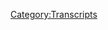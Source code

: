 {{Transcript
    | title         = [[630: Mr. Jones Goes to Washington (To Sue Congress)]]
    | caption       = [https://knowledgefight.libsyn.com/630-mr-jones-goes-to-washington-to-sue-congress Listen to this episode on Libsyn]
    | episodeNumber = [[630: Mr. Jones Goes to Washington (To Sue Congress)|630]]
    | length        = 01:47:12
}}

{{MessageBox
    | header     = Warning: Bot Generated Content
    | text       = This transcript was automatically generated by transcription software and likely contains many mistakes and misattributions. Please check the audio for definitive quotes, attribution, and context.
    | image      = N3yvass4myg91.webp
    | imagewidth = 50px
    | id         = warning
}}

{{TranscriptBlock
    | name      = Unknown Speaker
    | timestamp = 00:00:00.000
    | text      = I have great respect for knowledge fight.
}}

{{TranscriptBlock
    | name      = Unknown Speaker
    | timestamp = 00:00:24.379
    | text      = I'm sick of them posing as if they're the good guys saying we are the bad guys.
}}

{{TranscriptBlock
    | name      = Unknown Speaker
    | timestamp = 00:00:29.640
    | text      = Dan and George.
}}

{{TranscriptBlock
    | name      = Unknown Speaker
    | timestamp = 00:00:30.640
    | text      = Knowledge Fight.
}}

{{TranscriptBlock
    | name      = Unknown Speaker
    | timestamp = 00:00:31.640
    | text      = Riddle her.
}}

{{TranscriptBlock
    | name      = Unknown Speaker
    | timestamp = 00:00:32.640
    | text      = Riddle her.
}}

{{TranscriptBlock
    | name      = Unknown Speaker
    | timestamp = 00:00:33.640
    | text      = Riddle her.
}}

{{TranscriptBlock
    | name      = Unknown Speaker
    | timestamp = 00:00:34.640
    | text      = Need.
}}

{{TranscriptBlock
    | name      = Unknown Speaker
    | timestamp = 00:00:35.640
    | text      = Need money.
}}

{{TranscriptBlock
    | name      = Unknown Speaker
    | timestamp = 00:00:36.640
    | text      = Riddle her.
}}

{{TranscriptBlock
    | name      = Unknown Speaker
    | timestamp = 00:00:37.640
    | text      = Riddle her.
}}

{{TranscriptBlock
    | name      = Unknown Speaker
    | timestamp = 00:00:38.640
    | text      = Riddle her.
}}

{{TranscriptBlock
    | name      = Unknown Speaker
    | timestamp = 00:00:39.640
    | text      = Andy and Kansas.
}}

{{TranscriptBlock
    | name      = Unknown Speaker
    | timestamp = 00:00:40.640
    | text      = Andy and.
}}

{{TranscriptBlock
    | name      = Unknown Speaker
    | timestamp = 00:00:41.640
    | text      = Andy and.
}}

{{TranscriptBlock
    | name      = Unknown Speaker
    | timestamp = 00:00:42.640
    | text      = Stop it.
}}

{{TranscriptBlock
    | name      = Unknown Speaker
    | timestamp = 00:00:43.640
    | text      = Andy and.
}}

{{TranscriptBlock
    | name      = Unknown Speaker
    | timestamp = 00:00:44.640
    | text      = Andy and Kansas.
}}

{{TranscriptBlock
    | name      = Unknown Speaker
    | timestamp = 00:00:45.640
    | text      = Andy and.
}}

{{TranscriptBlock
    | name      = Unknown Speaker
    | timestamp = 00:00:46.640
    | text      = It's time to pray.
}}

{{TranscriptBlock
    | name      = Unknown Speaker
    | timestamp = 00:00:47.640
    | text      = Andy and Kansas.
}}

{{TranscriptBlock
    | name      = Unknown Speaker
    | timestamp = 00:00:48.640
    | text      = You're on the air.
}}

{{TranscriptBlock
    | name      = Unknown Speaker
    | timestamp = 00:00:49.640
    | text      = Thanks for holding.
}}

{{TranscriptBlock
    | name      = Unknown Speaker
    | timestamp = 00:00:50.640
    | text      = Hello Alex.
}}

{{TranscriptBlock
    | name      = Unknown Speaker
    | timestamp = 00:00:51.640
    | text      = I'm a system caller.
}}

{{TranscriptBlock
    | name      = Unknown Speaker
    | timestamp = 00:00:52.640
    | text      = I'm a huge fan.
}}

{{TranscriptBlock
    | name      = Unknown Speaker
    | timestamp = 00:00:53.640
    | text      = I love your work.
}}

{{TranscriptBlock
    | name      = Unknown Speaker
    | timestamp = 00:00:54.640
    | text      = Knowledge Fight.
}}

{{TranscriptBlock
    | name      = Unknown Speaker
    | timestamp = 00:00:55.640
    | text      = Knowledge Fight.
}}

{{TranscriptBlock
    | name      = Unknown Speaker
    | timestamp = 00:00:56.640
    | text      = Knowledge Fight.
}}

{{TranscriptBlock
    | name      = Unknown Speaker
    | timestamp = 00:00:57.640
    | text      = Knowledge Fight.
}}

{{TranscriptBlock
    | name      = Unknown Speaker
    | timestamp = 00:00:58.640
    | text      = I love you.
}}

{{TranscriptBlock
    | name      = Unknown Speaker
    | timestamp = 00:00:59.640
    | text      = Hey everybody.
}}

{{TranscriptBlock
    | name      = Unknown Speaker
    | timestamp = 00:01:00.640
    | text      = Welcome back to Knowledge Fight.
}}

{{TranscriptBlock
    | name      = Unknown Speaker
    | timestamp = 00:01:01.640
    | text      = I'm Dan.
}}

{{TranscriptBlock
    | name      = Unknown Speaker
    | timestamp = 00:01:02.640
    | text      = No, Jordan.
}}

{{TranscriptBlock
    | name      = Unknown Speaker
    | timestamp = 00:01:03.640
    | text      = Today we...
}}

{{TranscriptBlock
    | name      = Unknown Speaker
    | timestamp = 00:01:04.640
    | text      = Hey, what's going on?
}}

{{TranscriptBlock
    | name      = Unknown Speaker
    | timestamp = 00:01:05.640
    | text      = Jordan's on vacation.
}}

{{TranscriptBlock
    | name      = Unknown Speaker
    | timestamp = 00:01:06.640
    | text      = I'm here on my lonesome, sitting here recording an introduction.
}}

{{TranscriptBlock
    | name      = Unknown Speaker
    | timestamp = 00:01:12.760
    | text      = And I guess I should give a bright spot.
}}

{{TranscriptBlock
    | name      = Unknown Speaker
    | timestamp = 00:01:15.439
    | text      = My bright spot is how many messages I got about how Sofia is a robot that was given
}}

{{TranscriptBlock
    | name      = Unknown Speaker
    | timestamp = 00:01:23.340
    | text      = a Saudi Arabian citizenship a few years back.
}}

{{TranscriptBlock
    | name      = Unknown Speaker
    | timestamp = 00:01:26.359
    | text      = I still think it didn't make sense based on what Kerry was saying in our last episode,
}}

{{TranscriptBlock
    | name      = Unknown Speaker
    | timestamp = 00:01:31.680
    | text      = but in my defense, one of the reasons that I had sort of forgotten about that story is
}}

{{TranscriptBlock
    | name      = Unknown Speaker
    | timestamp = 00:01:35.359
    | text      = I think it got filed in a similar place in my brain as the Al Pacino movie Simone.
}}

{{TranscriptBlock
    | name      = Unknown Speaker
    | timestamp = 00:01:41.319
    | text      = I thought those became, I think they became the same story in my head and I just, I lost
}}

{{TranscriptBlock
    | name      = Unknown Speaker
    | timestamp = 00:01:46.879
    | text      = track of it.
}}

{{TranscriptBlock
    | name      = Unknown Speaker
    | timestamp = 00:01:47.879
    | text      = Anyway, hey folks, here's what's going on.
}}

{{TranscriptBlock
    | name      = Unknown Speaker
    | timestamp = 00:01:51.980
    | text      = We have a little bit of an episode to get to, oh this is hard without somebody sitting
}}

{{TranscriptBlock
    | name      = Unknown Speaker
    | timestamp = 00:01:57.359
    | text      = across the desk from me, I'll tell you that.
}}

{{TranscriptBlock
    | name      = Unknown Speaker
    | timestamp = 00:01:59.680
    | text      = I've already lost steam for doing this introduction.
}}

{{TranscriptBlock
    | name      = Unknown Speaker
    | timestamp = 00:02:03.920
    | text      = I'll explain what's going on, but first I'm going to say hello to some new wonks out there.
}}

{{TranscriptBlock
    | name      = Unknown Speaker
    | timestamp = 00:02:09.020
    | text      = So first, my coworkers are you and two belligerent globalist corgis.
}}

{{TranscriptBlock
    | name      = Unknown Speaker
    | timestamp = 00:02:13.280
    | text      = Thank you so much.
}}

{{TranscriptBlock
    | name      = Unknown Speaker
    | timestamp = 00:02:14.280
    | text      = You are now a policy wonk.
}}

{{TranscriptBlock
    | name      = Unknown Speaker
    | timestamp = 00:02:15.280
    | text      = I'm a policy wonk.
}}

{{TranscriptBlock
    | name      = Unknown Speaker
    | timestamp = 00:02:16.280
    | text      = Next, Candy and Anzus.
}}

{{TranscriptBlock
    | name      = Unknown Speaker
    | timestamp = 00:02:18.199
    | text      = Thank you so much.
}}

{{TranscriptBlock
    | name      = Unknown Speaker
    | timestamp = 00:02:19.199
    | text      = You are now a policy wonk.
}}

{{TranscriptBlock
    | name      = Unknown Speaker
    | timestamp = 00:02:20.199
    | text      = I'm a policy wonk.
}}

{{TranscriptBlock
    | name      = Unknown Speaker
    | timestamp = 00:02:21.199
    | text      = Next, Don't Be a Hater, Be a Creator.
}}

{{TranscriptBlock
    | name      = Unknown Speaker
    | timestamp = 00:02:24.080
    | text      = Thank you so much.
}}

{{TranscriptBlock
    | name      = Unknown Speaker
    | timestamp = 00:02:25.080
    | text      = You are now a policy wonk.
}}

{{TranscriptBlock
    | name      = Unknown Speaker
    | timestamp = 00:02:26.080
    | text      = I'm a policy wonk.
}}

{{TranscriptBlock
    | name      = Unknown Speaker
    | timestamp = 00:02:27.280
    | text      = Strictly speaking, based on the way this is phonetically, or just the letters are written,
}}

{{TranscriptBlock
    | name      = Unknown Speaker
    | timestamp = 00:02:31.699
    | text      = this could actually be Don't Be a Hater, Be a Crater.
}}

{{TranscriptBlock
    | name      = Unknown Speaker
    | timestamp = 00:02:35.280
    | text      = I'm not, I, anyway, Faberge Egg, the movie.
}}

{{TranscriptBlock
    | name      = Unknown Speaker
    | timestamp = 00:02:38.560
    | text      = Thank you so much.
}}

{{TranscriptBlock
    | name      = Unknown Speaker
    | timestamp = 00:02:39.560
    | text      = You are now a policy wonk.
}}

{{TranscriptBlock
    | name      = Unknown Speaker
    | timestamp = 00:02:40.560
    | text      = I'm a policy wonk.
}}

{{TranscriptBlock
    | name      = Unknown Speaker
    | timestamp = 00:02:41.819
    | text      = And Diogenes' lamp.
}}

{{TranscriptBlock
    | name      = Unknown Speaker
    | timestamp = 00:02:42.819
    | text      = Thank you so much.
}}

{{TranscriptBlock
    | name      = Unknown Speaker
    | timestamp = 00:02:43.819
    | text      = Actually, this is a technocrat that's in the mix, so thank you so much.
}}

{{TranscriptBlock
    | name      = Unknown Speaker
    | timestamp = 00:02:46.800
    | text      = You are now a technocrat.
}}

{{TranscriptBlock
    | name      = Unknown Speaker
    | timestamp = 00:02:48.159
    | text      = I'm a policy wonk.
}}

{{TranscriptBlock
    | name      = Unknown Speaker
    | timestamp = 00:02:49.159
    | text      = Crikey, mate.
}}

{{TranscriptBlock
    | name      = Unknown Speaker
    | timestamp = 00:02:50.159
    | text      = That's fantastic.
}}

{{TranscriptBlock
    | name      = Unknown Speaker
    | timestamp = 00:02:51.159
    | text      = Have yourself a brew.
}}

{{TranscriptBlock
    | name      = Unknown Speaker
    | timestamp = 00:02:52.159
    | text      = How's your 401k doing, bro?
}}

{{TranscriptBlock
    | name      = Unknown Speaker
    | timestamp = 00:02:53.719
    | text      = All right, we gotta go full tilt boogie on this, Watson, all right?
}}

{{TranscriptBlock
    | name      = Unknown Speaker
    | timestamp = 00:02:56.520
    | text      = Let's just get down to business.
}}

{{TranscriptBlock
    | name      = Unknown Speaker
    | timestamp = 00:02:58.039
    | text      = We ain't making that money off that heroin.
}}

{{TranscriptBlock
    | name      = Unknown Speaker
    | timestamp = 00:03:00.099
    | text      = Why you pimps so good?
}}

{{TranscriptBlock
    | name      = Unknown Speaker
    | timestamp = 00:03:02.039
    | text      = My neck is freakishly large.
}}

{{TranscriptBlock
    | name      = Unknown Speaker
    | timestamp = 00:03:03.680
    | text      = I declare info war on you.
}}

{{TranscriptBlock
    | name      = Unknown Speaker
    | timestamp = 00:03:06.479
    | text      = Thank you so much.
}}

{{TranscriptBlock
    | name      = Unknown Speaker
    | timestamp = 00:03:07.479
    | text      = All right, so look, here's the deal.
}}

{{TranscriptBlock
    | name      = Unknown Speaker
    | timestamp = 00:03:10.219
    | text      = As is kind of always the case, whenever we end up having a break of some sort, like let's
}}

{{TranscriptBlock
    | name      = Unknown Speaker
    | timestamp = 00:03:16.520
    | text      = say one of the co-hosts goes to France, something happens that requires attention and makes
}}

{{TranscriptBlock
    | name      = Unknown Speaker
    | timestamp = 00:03:23.800
    | text      = things difficult, and usually we'll have to wait until we get back together and then try
}}

{{TranscriptBlock
    | name      = Unknown Speaker
    | timestamp = 00:03:27.879
    | text      = and play catch-up.
}}

{{TranscriptBlock
    | name      = Unknown Speaker
    | timestamp = 00:03:28.879
    | text      = In this case, Alex Jones sued the government right on the day that Jordan left, and, you
}}

{{TranscriptBlock
    | name      = Unknown Speaker
    | timestamp = 00:03:38.159
    | text      = know, he's gonna be gone for a week, and by that time, something else crazy will have
}}

{{TranscriptBlock
    | name      = Unknown Speaker
    | timestamp = 00:03:41.879
    | text      = happened.
}}

{{TranscriptBlock
    | name      = Unknown Speaker
    | timestamp = 00:03:42.879
    | text      = It'll be, you know, it'll be too much to play catch-up on, I think.
}}

{{TranscriptBlock
    | name      = Unknown Speaker
    | timestamp = 00:03:45.360
    | text      = And so I decided to go do a little sneaky snake episode, and so what I did was I reached
}}

{{TranscriptBlock
    | name      = Unknown Speaker
    | timestamp = 00:03:50.879
    | text      = out to Andrew Torres of the Opening Arguments podcast, legal mind, I would say, and a cool
}}

{{TranscriptBlock
    | name      = Unknown Speaker
    | timestamp = 00:03:58.919
    | text      = dude, and I wanted to get his insight into what was going on with this suit that Alex
}}

{{TranscriptBlock
    | name      = Unknown Speaker
    | timestamp = 00:04:04.439
    | text      = had brought against the January 6th commission, committee, excuse me.
}}

{{TranscriptBlock
    | name      = Unknown Speaker
    | timestamp = 00:04:10.139
    | text      = And that is now what we shall play as today's episode.
}}

{{TranscriptBlock
    | name      = Unknown Speaker
    | timestamp = 00:04:14.400
    | text      = So sneaky snake it up, we'll be back when we're back.
}}

{{TranscriptBlock
    | name      = Unknown Speaker
    | timestamp = 00:04:19.480
    | text      = Well, ladies and gentlemen, hello.
}}

{{TranscriptBlock
    | name      = Unknown Speaker
    | timestamp = 00:04:22.680
    | text      = Welcome to, we're having an interview today, and that's, there's a number of reasons.
}}

{{TranscriptBlock
    | name      = Unknown Speaker
    | timestamp = 00:04:29.560
    | text      = One is that Alex cannot stop getting himself in legal trouble to the point where we need
}}

{{TranscriptBlock
    | name      = Unknown Speaker
    | timestamp = 00:04:35.639
    | text      = multiple legal experts to cover all the ground, all the territory that he's getting into,
}}

{{TranscriptBlock
    | name      = Unknown Speaker
    | timestamp = 00:04:42.120
    | text      = and he has the world's worst timing, where Jordan leaves for vacation, and then the next
}}

{{TranscriptBlock
    | name      = Unknown Speaker
    | timestamp = 00:04:47.399
    | text      = day he decides to sue the government.
}}

{{TranscriptBlock
    | name      = Unknown Speaker
    | timestamp = 00:04:50.600
    | text      = And we can't wait till Jordan gets back from France, so I'm excited today to welcome to
}}

{{TranscriptBlock
    | name      = Unknown Speaker
    | timestamp = 00:04:55.839
    | text      = the podcast from the Opening Arguments podcast, Andrew Torres.
}}

{{TranscriptBlock
    | name      = Unknown Speaker
    | timestamp = 00:04:59.680
    | text      = Thank you for joining me.
}}

{{TranscriptBlock
    | name      = Unknown Speaker
    | timestamp = 00:05:00.680
    | text      = Oh, Dan, thank you so much for having me on the show.
}}

{{TranscriptBlock
    | name      = Unknown Speaker
    | timestamp = 00:05:02.839
    | text      = I've been looking forward to coming on for a while.
}}

{{TranscriptBlock
    | name      = Unknown Speaker
    | timestamp = 00:05:05.920
    | text      = We've had you guys come on over at Opening Arguments, and this...
}}

{{TranscriptBlock
    | name      = Unknown Speaker
    | timestamp = 00:05:11.959
    | text      = Seems like a propitious time to be talking the law and Alex Jones.
}}

{{TranscriptBlock
    | name      = Unknown Speaker
    | timestamp = 00:05:17.279
    | text      = There's a heavy overlap between those subjects in ways that don't look very promising for
}}

{{TranscriptBlock
    | name      = Unknown Speaker
    | timestamp = 00:05:25.800
    | text      = Alex.
}}

{{TranscriptBlock
    | name      = Unknown Speaker
    | timestamp = 00:05:27.199
    | text      = Yeah, I will accept that as a summary.
}}

{{TranscriptBlock
    | name      = Unknown Speaker
    | timestamp = 00:05:32.480
    | text      = Seems like pretty clear based on the trends.
}}

{{TranscriptBlock
    | name      = Unknown Speaker
    | timestamp = 00:05:37.519
    | text      = We had the default judgments that happened in the Sandy Hook cases just recently, and
}}

{{TranscriptBlock
    | name      = Unknown Speaker
    | timestamp = 00:05:43.480
    | text      = now this total mess with the January 6th committee.
}}

{{TranscriptBlock
    | name      = Unknown Speaker
    | timestamp = 00:05:49.759
    | text      = Yeah, this is a truly incompetent kind of complaint, and I judge that on the basis of
}}

{{TranscriptBlock
    | name      = Unknown Speaker
    | timestamp = 00:05:58.639
    | text      = the comparison between this complaint and other doomed lawsuits filed by similarly situated
}}

{{TranscriptBlock
    | name      = Unknown Speaker
    | timestamp = 00:06:08.639
    | text      = individuals who have been subpoenaed by the 1-6 committee and are making the same arguments
}}

{{TranscriptBlock
    | name      = Unknown Speaker
    | timestamp = 00:06:13.959
    | text      = Alex Jones is making here, only Alex Jones is making them worse, right?
}}

{{TranscriptBlock
    | name      = Unknown Speaker
    | timestamp = 00:06:18.000
    | text      = He seems to be making some pretty exaggerated sort of claims.
}}

{{TranscriptBlock
    | name      = Unknown Speaker
    | timestamp = 00:06:23.680
    | text      = And also his asks seem to be a little bit ambitious, which I'm sure we'll get to.
}}

{{TranscriptBlock
    | name      = Unknown Speaker
    | timestamp = 00:06:28.959
    | text      = But yeah, I was looking at Ali Alexander's lawsuit, because he's apparently also filed,
}}

{{TranscriptBlock
    | name      = Unknown Speaker
    | timestamp = 00:06:34.560
    | text      = and there's a lot of similarities in the language.
}}

{{TranscriptBlock
    | name      = Unknown Speaker
    | timestamp = 00:06:40.319
    | text      = Similarly you have the lawsuit filed by Mark Meadows, right?
}}

{{TranscriptBlock
    | name      = Unknown Speaker
    | timestamp = 00:06:48.100
    | text      = And they're all designed to do the same thing, which is to quash subpoenas that have been
}}

{{TranscriptBlock
    | name      = Unknown Speaker
    | timestamp = 00:06:55.720
    | text      = issued to third party providers to turn over cell phone records, right?
}}

{{TranscriptBlock
    | name      = Unknown Speaker
    | timestamp = 00:07:01.720
    | text      = So like the AT&T subpoenas that they had put out.
}}

{{TranscriptBlock
    | name      = Unknown Speaker
    | timestamp = 00:07:07.000
    | text      = Exactly right.
}}

{{TranscriptBlock
    | name      = Unknown Speaker
    | timestamp = 00:07:08.000
    | text      = However, one of the things that's a feature of those other lawsuits, not a feature of
}}

{{TranscriptBlock
    | name      = Unknown Speaker
    | timestamp = 00:07:12.560
    | text      = this lawsuit, is that you will note that AT&T is not a party to this lawsuit.
}}

{{TranscriptBlock
    | name      = Unknown Speaker
    | timestamp = 00:07:18.240
    | text      = Typically, and again, I should say, give you the disclaimer from opening arguments, right?
}}

{{TranscriptBlock
    | name      = Unknown Speaker
    | timestamp = 00:07:24.639
    | text      = Like I am a real practicing lawyer, but I'm not your lawyer, so don't take legal advice
}}

{{TranscriptBlock
    | name      = Unknown Speaker
    | timestamp = 00:07:27.920
    | text      = from a podcast.
}}

{{TranscriptBlock
    | name      = Unknown Speaker
    | timestamp = 00:07:30.199
    | text      = But I think it's safe to say that as a lawyer, when you want to get relief against somebody,
}}

{{TranscriptBlock
    | name      = Unknown Speaker
    | timestamp = 00:07:37.879
    | text      = you name that person in your lawsuit.
}}

{{TranscriptBlock
    | name      = Unknown Speaker
    | timestamp = 00:07:41.519
    | text      = So if I'm understanding correctly, these other lawsuits like the Allie Alexander or Mark
}}

{{TranscriptBlock
    | name      = Unknown Speaker
    | timestamp = 00:07:46.199
    | text      = Meadows, AT&T is listed in the lawsuit.
}}

{{TranscriptBlock
    | name      = Unknown Speaker
    | timestamp = 00:07:49.399
    | text      = Yeah, I think it's actually Verizon for both of them, but right, they are listed as a party.
}}

{{TranscriptBlock
    | name      = Unknown Speaker
    | timestamp = 00:07:54.879
    | text      = Whereas for Alex, not.
}}

{{TranscriptBlock
    | name      = Unknown Speaker
    | timestamp = 00:07:58.399
    | text      = Not.
}}

{{TranscriptBlock
    | name      = Unknown Speaker
    | timestamp = 00:07:59.800
    | text      = And in fact, I mean, one of the reasons why, one of the few things that you might actually
}}

{{TranscriptBlock
    | name      = Unknown Speaker
    | timestamp = 00:08:07.500
    | text      = be able to accomplish with bringing a lawsuit like this is delaying a cell phone carrier
}}

{{TranscriptBlock
    | name      = Unknown Speaker
    | timestamp = 00:08:14.199
    | text      = from turning over your cell phone records to the government because typically the response
}}

{{TranscriptBlock
    | name      = Unknown Speaker
    | timestamp = 00:08:18.480
    | text      = that they will take is, hey, we've got a, they'll call you up and they'll go, you know,
}}

{{TranscriptBlock
    | name      = Unknown Speaker
    | timestamp = 00:08:23.319
    | text      = pursue it to our terms and conditions.
}}

{{TranscriptBlock
    | name      = Unknown Speaker
    | timestamp = 00:08:25.879
    | text      = We have received a subpoena for your records.
}}

{{TranscriptBlock
    | name      = Unknown Speaker
    | timestamp = 00:08:29.120
    | text      = We're going to turn them over by X date unless you can show us a court order that says we
}}

{{TranscriptBlock
    | name      = Unknown Speaker
    | timestamp = 00:08:33.440
    | text      = should not turn them over by X date.
}}

{{TranscriptBlock
    | name      = Unknown Speaker
    | timestamp = 00:08:36.200
    | text      = And typically, again, as somebody who has in civil practice subpoenaed people's phone
}}

{{TranscriptBlock
    | name      = Unknown Speaker
    | timestamp = 00:08:43.039
    | text      = records before, right, the, the, the phone, the owner, right, the client can then call
}}

{{TranscriptBlock
    | name      = Unknown Speaker
    | timestamp = 00:08:51.120
    | text      = up and be like, hey, we don't have a court order right now, but we do have is a valid
}}

{{TranscriptBlock
    | name      = Unknown Speaker
    | timestamp = 00:08:57.440
    | text      = pending lawsuit in which we've challenged the basis of this subpoena.
}}

{{TranscriptBlock
    | name      = Unknown Speaker
    | timestamp = 00:09:02.840
    | text      = And you know, you should probably not act during that timeframe.
}}

{{TranscriptBlock
    | name      = Unknown Speaker
    | timestamp = 00:09:06.840
    | text      = Yeah.
}}

{{TranscriptBlock
    | name      = Unknown Speaker
    | timestamp = 00:09:07.840
    | text      = Like giving the phone records over can't be undone and maybe this lawsuit will work and
}}

{{TranscriptBlock
    | name      = Unknown Speaker
    | timestamp = 00:09:12.840
    | text      = have an injunction.
}}

{{TranscriptBlock
    | name      = Unknown Speaker
    | timestamp = 00:09:14.299
    | text      = And so like, let's hold off on it basically.
}}

{{TranscriptBlock
    | name      = Unknown Speaker
    | timestamp = 00:09:16.799
    | text      = That's that's exactly right.
}}

{{TranscriptBlock
    | name      = Unknown Speaker
    | timestamp = 00:09:18.360
    | text      = But I noticed that the date that AT&T gave in their letter seems to have passed already.
}}

{{TranscriptBlock
    | name      = Unknown Speaker
    | timestamp = 00:09:27.639
    | text      = It's kind of interesting the way these, you know, there have been other lawsuits that
}}

{{TranscriptBlock
    | name      = Unknown Speaker
    | timestamp = 00:09:34.519
    | text      = have sort of similarly been filed kind of right on the day of.
}}

{{TranscriptBlock
    | name      = Unknown Speaker
    | timestamp = 00:09:39.159
    | text      = This is the first one I've seen that has been filed after the date in which AT&T said they
}}

{{TranscriptBlock
    | name      = Unknown Speaker
    | timestamp = 00:09:44.000
    | text      = were going to produce documents.
}}

{{TranscriptBlock
    | name      = Unknown Speaker
    | timestamp = 00:09:45.559
    | text      = And by the way, although this lawsuit requests declaratory and injunctive relief, and we
}}

{{TranscriptBlock
    | name      = Unknown Speaker
    | timestamp = 00:09:49.720
    | text      = can talk about what that is, I mean, you know, you've, you've explained this well in, you
}}

{{TranscriptBlock
    | name      = Unknown Speaker
    | timestamp = 00:09:54.080
    | text      = know, covering Alex Jones's interminable numerous lawsuits.
}}

{{TranscriptBlock
    | name      = Unknown Speaker
    | timestamp = 00:09:58.600
    | text      = But this is a situation where there is not a specific motion for a preliminary injunction
}}

{{TranscriptBlock
    | name      = Unknown Speaker
    | timestamp = 00:10:07.360
    | text      = or a temporary restraining order accompanying this lawsuit.
}}

{{TranscriptBlock
    | name      = Unknown Speaker
    | timestamp = 00:10:11.159
    | text      = And typically that's what you do, right?
}}

{{TranscriptBlock
    | name      = Unknown Speaker
    | timestamp = 00:10:13.000
    | text      = Like if I need, if I know that AT&T is going to turn over one of my client's records tomorrow,
}}

{{TranscriptBlock
    | name      = Unknown Speaker
    | timestamp = 00:10:19.320
    | text      = then I go into court today to get a temporary restraining order.
}}

{{TranscriptBlock
    | name      = Unknown Speaker
    | timestamp = 00:10:22.919
    | text      = And what that does is that preserves the status quo.
}}

{{TranscriptBlock
    | name      = Unknown Speaker
    | timestamp = 00:10:25.480
    | text      = And I make the argument that you articulated, right?
}}

{{TranscriptBlock
    | name      = Unknown Speaker
    | timestamp = 00:10:28.399
    | text      = Which is, look, if they turn over the records, right, you can't put the genie back in the
}}

{{TranscriptBlock
    | name      = Unknown Speaker
    | timestamp = 00:10:32.600
    | text      = bottle.
}}

{{TranscriptBlock
    | name      = Unknown Speaker
    | timestamp = 00:10:33.600
    | text      = So, you know, give us a stay of a couple of days.
}}

{{TranscriptBlock
    | name      = Unknown Speaker
    | timestamp = 00:10:37.419
    | text      = Let us brief this up.
}}

{{TranscriptBlock
    | name      = Unknown Speaker
    | timestamp = 00:10:39.440
    | text      = And then, you know, the court applies a four-part legal test to then figure out whether you
}}

{{TranscriptBlock
    | name      = Unknown Speaker
    | timestamp = 00:10:45.039
    | text      = continue that over, you know, and then a preliminary injunction usually lasts a couple of weeks.
}}

{{TranscriptBlock
    | name      = Unknown Speaker
    | timestamp = 00:10:51.139
    | text      = And then, you know, you can get a permanent injunction after that, right?
}}

{{TranscriptBlock
    | name      = Unknown Speaker
    | timestamp = 00:10:55.159
    | text      = And so what a TRO does is it buys you time to then fully brief the issue.
}}

{{TranscriptBlock
    | name      = Unknown Speaker
    | timestamp = 00:11:02.039
    | text      = And then a preliminary injunction, yeah, go ahead.
}}

{{TranscriptBlock
    | name      = Unknown Speaker
    | timestamp = 00:11:04.240
    | text      = It seems like it's also like a pretty reasonable request that most courts would probably grant.
}}

{{TranscriptBlock
    | name      = Unknown Speaker
    | timestamp = 00:11:09.240
    | text      = So the way, what a court would do is a court employs a four-part test.
}}

{{TranscriptBlock
    | name      = Unknown Speaker
    | timestamp = 00:11:14.600
    | text      = And it's a little bit counterintuitive.
}}

{{TranscriptBlock
    | name      = Unknown Speaker
    | timestamp = 00:11:17.039
    | text      = The two most important things that you look for in granting injunctive relief are, number
}}

{{TranscriptBlock
    | name      = Unknown Speaker
    | timestamp = 00:11:22.480
    | text      = one, is there irreparable harm, right?
}}

{{TranscriptBlock
    | name      = Unknown Speaker
    | timestamp = 00:11:25.000
    | text      = And by irreparable harm, that means, is this a thing that money can fix or not, right?
}}

{{TranscriptBlock
    | name      = Unknown Speaker
    | timestamp = 00:11:31.039
    | text      = And if it's a thing that money can fix, that's not irreparable, right?
}}

{{TranscriptBlock
    | name      = Unknown Speaker
    | timestamp = 00:11:34.159
    | text      = So, you know, it'll be really, really bad if, well, too bad, right?
}}

{{TranscriptBlock
    | name      = Unknown Speaker
    | timestamp = 00:11:37.279
    | text      = Like, that's what courts exist to do is to sort of direct money from party A to party
}}

{{TranscriptBlock
    | name      = Unknown Speaker
    | timestamp = 00:11:41.519
    | text      = B.
}}

{{TranscriptBlock
    | name      = Unknown Speaker
    | timestamp = 00:11:42.519
    | text      = That's grim.
}}

{{TranscriptBlock
    | name      = Unknown Speaker
    | timestamp = 00:11:43.519
    | text      = But I guess...
}}

{{TranscriptBlock
    | name      = Unknown Speaker
    | timestamp = 00:11:44.519
    | text      = Yeah.
}}

{{TranscriptBlock
    | name      = Unknown Speaker
    | timestamp = 00:11:45.519
    | text      = I thought you'd enjoy that.
}}

{{TranscriptBlock
    | name      = Unknown Speaker
    | timestamp = 00:11:46.519
    | text      = I feel like if Jordan were here, he would scream.
}}

{{TranscriptBlock
    | name      = Unknown Speaker
    | timestamp = 00:11:49.320
    | text      = I did.
}}

{{TranscriptBlock
    | name      = Unknown Speaker
    | timestamp = 00:11:50.320
    | text      = I'm channeling a little Jordan.
}}

{{TranscriptBlock
    | name      = Unknown Speaker
    | timestamp = 00:11:53.440
    | text      = He's yelling soccer blue right now.
}}

{{TranscriptBlock
    | name      = Unknown Speaker
    | timestamp = 00:11:58.519
    | text      = And then the second thing that the court is going to look at is the likelihood of success
}}

{{TranscriptBlock
    | name      = Unknown Speaker
    | timestamp = 00:12:03.259
    | text      = on the merits.
}}

{{TranscriptBlock
    | name      = Unknown Speaker
    | timestamp = 00:12:04.259
    | text      = Sure.
}}

{{TranscriptBlock
    | name      = Unknown Speaker
    | timestamp = 00:12:05.259
    | text      = And that's going to seem really, really weird, right?
}}

{{TranscriptBlock
    | name      = Unknown Speaker
    | timestamp = 00:12:08.100
    | text      = And believe me, as a lawyer practicing, it is kind of weird to ask the court to judge
}}

{{TranscriptBlock
    | name      = Unknown Speaker
    | timestamp = 00:12:14.759
    | text      = a case that it hasn't heard yet, right?
}}

{{TranscriptBlock
    | name      = Unknown Speaker
    | timestamp = 00:12:18.759
    | text      = And so, for example, when you prevail on an injunction, right, it usually is a pretty
}}

{{TranscriptBlock
    | name      = Unknown Speaker
    | timestamp = 00:12:24.679
    | text      = strong signal to the other side, right?
}}

{{TranscriptBlock
    | name      = Unknown Speaker
    | timestamp = 00:12:27.720
    | text      = When you lose on an injunction, that doesn't mean anything, right?
}}

{{TranscriptBlock
    | name      = Unknown Speaker
    | timestamp = 00:12:31.259
    | text      = It just means the court decided that the factors weren't in your favor.
}}

{{TranscriptBlock
    | name      = Unknown Speaker
    | timestamp = 00:12:34.919
    | text      = But when a court says, based on what we've heard right now, we think the plaintiffs are
}}

{{TranscriptBlock
    | name      = Unknown Speaker
    | timestamp = 00:12:40.059
    | text      = very likely to win in the event that this would go to trial, if I'm a defense lawyer,
}}

{{TranscriptBlock
    | name      = Unknown Speaker
    | timestamp = 00:12:46.799
    | text      = I take that very seriously, right?
}}

{{TranscriptBlock
    | name      = Unknown Speaker
    | timestamp = 00:12:48.639
    | text      = Yeah.
}}

{{TranscriptBlock
    | name      = Unknown Speaker
    | timestamp = 00:12:49.639
    | text      = I'm like, oh, the court's prejudged this case.
}}

{{TranscriptBlock
    | name      = Unknown Speaker
    | timestamp = 00:12:52.039
    | text      = So we can talk about all of the other factors.
}}

{{TranscriptBlock
    | name      = Unknown Speaker
    | timestamp = 00:12:54.919
    | text      = But basically, when I go into court and I want an injunction, those are the things that
}}

{{TranscriptBlock
    | name      = Unknown Speaker
    | timestamp = 00:12:58.559
    | text      = I want on my side, irreparable harm, and yeah, we're way ahead on the merits of this case.
}}

{{TranscriptBlock
    | name      = Unknown Speaker
    | timestamp = 00:13:06.879
    | text      = I don't feel like those standards are met here.
}}

{{TranscriptBlock
    | name      = Unknown Speaker
    | timestamp = 00:13:13.399
    | text      = So one of the things, and my apologies if this is a little bit of a rabbit trail, but
}}

{{TranscriptBlock
    | name      = Unknown Speaker
    | timestamp = 00:13:18.399
    | text      = I think you'll find it enjoyable.
}}

{{TranscriptBlock
    | name      = Unknown Speaker
    | timestamp = 00:13:20.960
    | text      = One of the ways in which I teach people to read complaints over on opening arguments
}}

{{TranscriptBlock
    | name      = Unknown Speaker
    | timestamp = 00:13:24.000
    | text      = is backwards, right?
}}

{{TranscriptBlock
    | name      = Unknown Speaker
    | timestamp = 00:13:25.279
    | text      = You scroll to the end, you look at the caption, then you scroll to the end, and then you work
}}

{{TranscriptBlock
    | name      = Unknown Speaker
    | timestamp = 00:13:29.840
    | text      = your way backwards.
}}

{{TranscriptBlock
    | name      = Unknown Speaker
    | timestamp = 00:13:31.740
    | text      = And that's because lawyers know that people are reading the complaint from front to back,
}}

{{TranscriptBlock
    | name      = Unknown Speaker
    | timestamp = 00:13:37.580
    | text      = and that first paragraph is just an introductory inflammatory summary paragraph of stuff.
}}

{{TranscriptBlock
    | name      = Unknown Speaker
    | timestamp = 00:13:45.000
    | text      = Liz Cheney isn't really a Republican.
}}

{{TranscriptBlock
    | name      = Unknown Speaker
    | timestamp = 00:13:46.960
    | text      = Right.
}}

{{TranscriptBlock
    | name      = Unknown Speaker
    | timestamp = 00:13:47.960
    | text      = Yeah.
}}

{{TranscriptBlock
    | name      = Unknown Speaker
    | timestamp = 00:13:48.960
    | text      = This is about Trump.
}}

{{TranscriptBlock
    | name      = Unknown Speaker
    | timestamp = 00:13:49.960
    | text      = Yeah.
}}

{{TranscriptBlock
    | name      = Unknown Speaker
    | timestamp = 00:13:50.960
    | text      = So none of that means anything.
}}

{{TranscriptBlock
    | name      = Unknown Speaker
    | timestamp = 00:13:52.100
    | text      = So what I want to know is the important stuff that matters.
}}

{{TranscriptBlock
    | name      = Unknown Speaker
    | timestamp = 00:13:57.159
    | text      = This one is also kind of fun because when you scroll to the bottom of this 123 page
}}

{{TranscriptBlock
    | name      = Unknown Speaker
    | timestamp = 00:14:03.000
    | text      = complaint, you will see that they have attached 94 pages of authority.
}}

{{TranscriptBlock
    | name      = Unknown Speaker
    | timestamp = 00:14:09.580
    | text      = And I want to tell you as somebody who practices civil litigation like this all the time, that's
}}

{{TranscriptBlock
    | name      = Unknown Speaker
    | timestamp = 00:14:15.000
    | text      = not a thing you're supposed to do to your complaint.
}}

{{TranscriptBlock
    | name      = Unknown Speaker
    | timestamp = 00:14:17.440
    | text      = See, that was one of the questions that I was going to ask you is, is it normal to attach
}}

{{TranscriptBlock
    | name      = Unknown Speaker
    | timestamp = 00:14:22.379
    | text      = the entire rules for the House of Representatives onto your complaint?
}}

{{TranscriptBlock
    | name      = Unknown Speaker
    | timestamp = 00:14:29.240
    | text      = No, it's not normal in any way, right?
}}

{{TranscriptBlock
    | name      = Unknown Speaker
    | timestamp = 00:14:34.000
    | text      = And that's because a complaint is not a legal argument.
}}

{{TranscriptBlock
    | name      = Unknown Speaker
    | timestamp = 00:14:38.220
    | text      = A complaint sets out the facts as you assert them or believe them to be true, and then
}}

{{TranscriptBlock
    | name      = Unknown Speaker
    | timestamp = 00:14:45.200
    | text      = frames them within legal counts that says, if these facts are as they are, then the law
}}

{{TranscriptBlock
    | name      = Unknown Speaker
    | timestamp = 00:14:53.139
    | text      = in each of these counts thus compels you to find in our favor.
}}

{{TranscriptBlock
    | name      = Unknown Speaker
    | timestamp = 00:14:58.000
    | text      = And then you go through kind of a two-step process as the defense.
}}

{{TranscriptBlock
    | name      = Unknown Speaker
    | timestamp = 00:15:03.960
    | text      = The first process that you go through is deciding whether you're going to move to dismiss.
}}

{{TranscriptBlock
    | name      = Unknown Speaker
    | timestamp = 00:15:10.759
    | text      = And when you move to dismiss, what you say is, even if these facts are 100% what you
}}

{{TranscriptBlock
    | name      = Unknown Speaker
    | timestamp = 00:15:16.240
    | text      = say they are, this is not a legally sufficient ground upon which to sue somebody, and so
}}

{{TranscriptBlock
    | name      = Unknown Speaker
    | timestamp = 00:15:21.860
    | text      = get out.
}}

{{TranscriptBlock
    | name      = Unknown Speaker
    | timestamp = 00:15:22.860
    | text      = It's the who gives a shit standard, basically.
}}

{{TranscriptBlock
    | name      = Unknown Speaker
    | timestamp = 00:15:24.960
    | text      = Yeah, that's exactly right.
}}

{{TranscriptBlock
    | name      = Unknown Speaker
    | timestamp = 00:15:27.000
    | text      = The example that I don't know why tort professors always use this, but everybody I know who's
}}

{{TranscriptBlock
    | name      = Unknown Speaker
    | timestamp = 00:15:31.059
    | text      = ever gone to law school, their professor has used the same example, so I'll reiterate it
}}

{{TranscriptBlock
    | name      = Unknown Speaker
    | timestamp = 00:15:35.600
    | text      = here.
}}

{{TranscriptBlock
    | name      = Unknown Speaker
    | timestamp = 00:15:36.600
    | text      = I say, paragraph number one, Dan frowned at me.
}}

{{TranscriptBlock
    | name      = Unknown Speaker
    | timestamp = 00:15:41.519
    | text      = I can see you're doing it right now over Zoom.
}}

{{TranscriptBlock
    | name      = Unknown Speaker
    | timestamp = 00:15:44.200
    | text      = Paragraph number two, that made me super sad.
}}

{{TranscriptBlock
    | name      = Unknown Speaker
    | timestamp = 00:15:46.639
    | text      = Paragraph number three, therefore I'm suing him for intentional infliction of emotional
}}

{{TranscriptBlock
    | name      = Unknown Speaker
    | timestamp = 00:15:50.039
    | text      = distress for a million billion dollars.
}}

{{TranscriptBlock
    | name      = Unknown Speaker
    | timestamp = 00:15:52.200
    | text      = Oh, no.
}}

{{TranscriptBlock
    | name      = Unknown Speaker
    | timestamp = 00:15:53.840
    | text      = And you would say, Andrew, I was not frowning at you.
}}

{{TranscriptBlock
    | name      = Unknown Speaker
    | timestamp = 00:15:58.000
    | text      = This is just what I look like, right?
}}

{{TranscriptBlock
    | name      = Unknown Speaker
    | timestamp = 00:16:01.120
    | text      = But when you move to dismiss, you'd be like, man, even if I frowned at him, frowning is
}}

{{TranscriptBlock
    | name      = Unknown Speaker
    | timestamp = 00:16:05.840
    | text      = not legally sufficient grounds for intentional infliction of emotional distress.
}}

{{TranscriptBlock
    | name      = Unknown Speaker
    | timestamp = 00:16:10.679
    | text      = My conduct has to be extreme and outrageous, and a frown is neither extreme nor outrageous.
}}

{{TranscriptBlock
    | name      = Unknown Speaker
    | timestamp = 00:16:15.679
    | text      = Fuck off.
}}

{{TranscriptBlock
    | name      = Unknown Speaker
    | timestamp = 00:16:17.320
    | text      = And the courts will say, yeah, we agree, fuck off.
}}

{{TranscriptBlock
    | name      = Unknown Speaker
    | timestamp = 00:16:20.960
    | text      = That is motion to dismiss granted, and you get to go home.
}}

{{TranscriptBlock
    | name      = Unknown Speaker
    | timestamp = 00:16:24.500
    | text      = We will not move money in your direction.
}}

{{TranscriptBlock
    | name      = Unknown Speaker
    | timestamp = 00:16:28.360
    | text      = That's right.
}}

{{TranscriptBlock
    | name      = Unknown Speaker
    | timestamp = 00:16:29.360
    | text      = And then, if not, and this is where, again, I just want to emphasize, most cases pass
}}

{{TranscriptBlock
    | name      = Unknown Speaker
    | timestamp = 00:16:37.879
    | text      = that minimal filter, right?
}}

{{TranscriptBlock
    | name      = Unknown Speaker
    | timestamp = 00:16:40.159
    | text      = Because suppose I take that exact same lawsuit and I say that Dan broke into my house and
}}

{{TranscriptBlock
    | name      = Unknown Speaker
    | timestamp = 00:16:51.919
    | text      = slaughtered a rabbit in front of me in the middle of the night and said, if you don't
}}

{{TranscriptBlock
    | name      = Unknown Speaker
    | timestamp = 00:16:56.919
    | text      = come on Knowledge Fight, I'm going to do the same to you tomorrow.
}}

{{TranscriptBlock
    | name      = Unknown Speaker
    | timestamp = 00:17:01.480
    | text      = If your defense is, but I didn't do that, that's not the basis for a motion to dismiss.
}}

{{TranscriptBlock
    | name      = Unknown Speaker
    | timestamp = 00:17:07.039
    | text      = Because if you did, in fact, do that, and we all know what you did, Dan.
}}

{{TranscriptBlock
    | name      = Unknown Speaker
    | timestamp = 00:17:11.839
    | text      = Look, it's hard to book guests.
}}

{{TranscriptBlock
    | name      = Unknown Speaker
    | timestamp = 00:17:15.640
    | text      = But if you did do that, that would be grounds for, unlike the frowning thing, the sneaking
}}

{{TranscriptBlock
    | name      = Unknown Speaker
    | timestamp = 00:17:21.299
    | text      = into my house and murdering a bunny in front of me and threatening me that I'm next, that
}}

{{TranscriptBlock
    | name      = Unknown Speaker
    | timestamp = 00:17:25.640
    | text      = would amount to that standard.
}}

{{TranscriptBlock
    | name      = Unknown Speaker
    | timestamp = 00:17:26.880
    | text      = And so we would proceed to discovery.
}}

{{TranscriptBlock
    | name      = Unknown Speaker
    | timestamp = 00:17:29.079
    | text      = And I would be entitled to seek documents and information, everything else from you,
}}

{{TranscriptBlock
    | name      = Unknown Speaker
    | timestamp = 00:17:35.240
    | text      = that would then enable me to prove that you did, in fact, sneak into my house and murder
}}

{{TranscriptBlock
    | name      = Unknown Speaker
    | timestamp = 00:17:40.839
    | text      = the bunny.
}}

{{TranscriptBlock
    | name      = Unknown Speaker
    | timestamp = 00:17:42.819
    | text      = And that, by the way, the through line, when you had fantastic episodes that you had with
}}

{{TranscriptBlock
    | name      = Unknown Speaker
    | timestamp = 00:17:50.480
    | text      = the Sandy Hook plaintiff's counsel on, Alex Jones's failure to turn over those documents
}}

{{TranscriptBlock
    | name      = Unknown Speaker
    | timestamp = 00:17:57.640
    | text      = in discovery in the Sandy Hook cases is what led to the entry of those default judgments.
}}

{{TranscriptBlock
    | name      = Unknown Speaker
    | timestamp = 00:18:02.940
    | text      = So yeah, so that's the difference between a motion to dismiss this case is nonsense
}}

{{TranscriptBlock
    | name      = Unknown Speaker
    | timestamp = 00:18:08.319
    | text      = versus moving forward, which you then adjudicate on summary judgment.
}}

{{TranscriptBlock
    | name      = Unknown Speaker
    | timestamp = 00:18:13.400
    | text      = So take our same thing.
}}

{{TranscriptBlock
    | name      = Unknown Speaker
    | timestamp = 00:18:15.200
    | text      = I now get discovery.
}}

{{TranscriptBlock
    | name      = Unknown Speaker
    | timestamp = 00:18:16.920
    | text      = Discovery is expensive.
}}

{{TranscriptBlock
    | name      = Unknown Speaker
    | timestamp = 00:18:18.079
    | text      = You have to hire a lawyer.
}}

{{TranscriptBlock
    | name      = Unknown Speaker
    | timestamp = 00:18:19.079
    | text      = You have to produce the documents.
}}

{{TranscriptBlock
    | name      = Unknown Speaker
    | timestamp = 00:18:20.079
    | text      = I get to take your deposition.
}}

{{TranscriptBlock
    | name      = Unknown Speaker
    | timestamp = 00:18:21.079
    | text      = Boy, it is more expensive when you don't engage, it turns out.
}}

{{TranscriptBlock
    | name      = Unknown Speaker
    | timestamp = 00:18:25.359
    | text      = Well, yeah, it turns out that's a bad idea.
}}

{{TranscriptBlock
    | name      = Unknown Speaker
    | timestamp = 00:18:29.000
    | text      = And so at the end of that process, if I still have no evidence that you've actually come
}}

{{TranscriptBlock
    | name      = Unknown Speaker
    | timestamp = 00:18:36.180
    | text      = into my house, then you would move, not to dismiss, but you would move for summary judgment
}}

{{TranscriptBlock
    | name      = Unknown Speaker
    | timestamp = 00:18:40.759
    | text      = for a defense verdict that says, hey, they did a fishing expedition for six months, and
}}

{{TranscriptBlock
    | name      = Unknown Speaker
    | timestamp = 00:18:47.920
    | text      = there is zero evidence that I even know where Andrew lives, let alone has been in his house.
}}

{{TranscriptBlock
    | name      = Unknown Speaker
    | timestamp = 00:18:52.880
    | text      = I didn't have a bunny.
}}

{{TranscriptBlock
    | name      = Unknown Speaker
    | timestamp = 00:18:54.680
    | text      = There's nothing, right?
}}

{{TranscriptBlock
    | name      = Unknown Speaker
    | timestamp = 00:18:56.039
    | text      = And at that point, if all of that were true, then the court would grant summary judgment
}}

{{TranscriptBlock
    | name      = Unknown Speaker
    | timestamp = 00:18:59.000
    | text      = in your favor.
}}

{{TranscriptBlock
    | name      = Unknown Speaker
    | timestamp = 00:19:00.000
    | text      = Could be a bit of a pyrrhic victory, because again, I just made up the whole bunny thing.
}}

{{TranscriptBlock
    | name      = Unknown Speaker
    | timestamp = 00:19:04.759
    | text      = And now I've kind of drug you through the wringer, even though you did nothing wrong.
}}

{{TranscriptBlock
    | name      = Unknown Speaker
    | timestamp = 00:19:11.680
    | text      = That's an endemic problem with our legal system that is probably beyond the scope of fixing
}}

{{TranscriptBlock
    | name      = Unknown Speaker
    | timestamp = 00:19:17.200
    | text      = it here.
}}

{{TranscriptBlock
    | name      = Unknown Speaker
    | timestamp = 00:19:18.200
    | text      = So the point of all of that is the complaint doesn't seek, the complaint sets out the kind
}}

{{TranscriptBlock
    | name      = Unknown Speaker
    | timestamp = 00:19:22.079
    | text      = of relief that the plaintiffs want, but it is not an operative motion in and of itself.
}}

{{TranscriptBlock
    | name      = Unknown Speaker
    | timestamp = 00:19:28.619
    | text      = And so you should not be attaching legal authority to it.
}}

{{TranscriptBlock
    | name      = Unknown Speaker
    | timestamp = 00:19:31.559
    | text      = In particular, you should not be attaching publicly available legal authority to it.
}}

{{TranscriptBlock
    | name      = Unknown Speaker
    | timestamp = 00:19:35.880
    | text      = I thought that that was a little much, that the exhibits all just being like the rules
}}

{{TranscriptBlock
    | name      = Unknown Speaker
    | timestamp = 00:19:41.420
    | text      = of the Republican conference.
}}

{{TranscriptBlock
    | name      = Unknown Speaker
    | timestamp = 00:19:45.680
    | text      = Because I opened it up and it's 130 pages, and I'm like, I am not reading all of this.
}}

{{TranscriptBlock
    | name      = Unknown Speaker
    | timestamp = 00:19:51.000
    | text      = And then it was only 30 of actual, right, I was very, very thrilled that that was the
}}

{{TranscriptBlock
    | name      = Unknown Speaker
    | timestamp = 00:19:55.680
    | text      = case.
}}

{{TranscriptBlock
    | name      = Unknown Speaker
    | timestamp = 00:19:56.680
    | text      = See, now this is the difference between, I opened it up and I was like, ooh, this is
}}

{{TranscriptBlock
    | name      = Unknown Speaker
    | timestamp = 00:19:59.839
    | text      = 130 pages.
}}

{{TranscriptBlock
    | name      = Unknown Speaker
    | timestamp = 00:20:00.839
    | text      = Like, I can't wait to see all the allegations they're making.
}}

{{TranscriptBlock
    | name      = Unknown Speaker
    | timestamp = 00:20:03.400
    | text      = And I was like, oh man, this is like the kid who's fiddled with the margins of his paper
}}

{{TranscriptBlock
    | name      = Unknown Speaker
    | timestamp = 00:20:08.480
    | text      = to get it out to, you know, to pad it out.
}}

{{TranscriptBlock
    | name      = Unknown Speaker
    | timestamp = 00:20:11.160
    | text      = If it's Alex in trouble, I want 130 pages.
}}

{{TranscriptBlock
    | name      = Unknown Speaker
    | timestamp = 00:20:14.160
    | text      = If it's Alex writing it, I don't want 130 pages because I know it's going to be filler.
}}

{{TranscriptBlock
    | name      = Unknown Speaker
    | timestamp = 00:20:18.640
    | text      = There's just nothing to be in there.
}}

{{TranscriptBlock
    | name      = Unknown Speaker
    | timestamp = 00:20:21.279
    | text      = So we turn to the actual last page, page 29.
}}

{{TranscriptBlock
    | name      = Unknown Speaker
    | timestamp = 00:20:25.640
    | text      = And the reason you go there first, and I'm serious, as a lawyer, I really read when my
}}

{{TranscriptBlock
    | name      = Unknown Speaker
    | timestamp = 00:20:30.660
    | text      = clients get sued, the complaints this way.
}}

{{TranscriptBlock
    | name      = Unknown Speaker
    | timestamp = 00:20:33.440
    | text      = The first thing I do is turn to the last page and I see that Alex Jones is represented by
}}

{{TranscriptBlock
    | name      = Unknown Speaker
    | timestamp = 00:20:38.019
    | text      = Patterson Smith, Norm Pattis, and Cameron L. Atkinson.
}}

{{TranscriptBlock
    | name      = Unknown Speaker
    | timestamp = 00:20:42.200
    | text      = Our boy, Norm Pattis.
}}

{{TranscriptBlock
    | name      = Unknown Speaker
    | timestamp = 00:20:44.079
    | text      = So what is the, is there a long-standing connection between Norm Pattis and InfoWars?
}}

{{TranscriptBlock
    | name      = Unknown Speaker
    | timestamp = 00:20:50.559
    | text      = Yeah, he's been, he's represented Alex on a number of cases.
}}

{{TranscriptBlock
    | name      = Unknown Speaker
    | timestamp = 00:20:55.480
    | text      = He's been a guest on InfoWars when, particularly when he, when Alex wanted to put a million
}}

{{TranscriptBlock
    | name      = Unknown Speaker
    | timestamp = 00:21:02.079
    | text      = dollar bounty on the Connecticut lawyer, Chris Matti.
}}

{{TranscriptBlock
    | name      = Unknown Speaker
    | timestamp = 00:21:07.160
    | text      = Norm was actually sitting next to Alex when he did that.
}}

{{TranscriptBlock
    | name      = Unknown Speaker
    | timestamp = 00:21:10.640
    | text      = He was, he did represent Alex in the Sandy Hook case in Connecticut for a bit.
}}

{{TranscriptBlock
    | name      = Unknown Speaker
    | timestamp = 00:21:16.240
    | text      = And he's been around.
}}

{{TranscriptBlock
    | name      = Unknown Speaker
    | timestamp = 00:21:17.880
    | text      = It's been at least a few years he's been in play.
}}

{{TranscriptBlock
    | name      = Unknown Speaker
    | timestamp = 00:21:21.279
    | text      = So that's interesting, right?
}}

{{TranscriptBlock
    | name      = Unknown Speaker
    | timestamp = 00:21:23.759
    | text      = Because what I do is I go to the law firm's webpage and when I go to pattislawfirm.com,
}}

{{TranscriptBlock
    | name      = Unknown Speaker
    | timestamp = 00:21:31.440
    | text      = it is blazoned over the top, Connecticut criminal defense lawyers, right?
}}

{{TranscriptBlock
    | name      = Unknown Speaker
    | timestamp = 00:21:37.240
    | text      = And it says, do you need a Connecticut CT?
}}

{{TranscriptBlock
    | name      = Unknown Speaker
    | timestamp = 00:21:41.200
    | text      = I don't know why you would say Connecticut twice, but whatever.
}}

{{TranscriptBlock
    | name      = Unknown Speaker
    | timestamp = 00:21:44.200
    | text      = Do you need a Connecticut criminal lawyer?
}}

{{TranscriptBlock
    | name      = Unknown Speaker
    | timestamp = 00:21:46.319
    | text      = New Haven, Connecticut, Connecticut criminal lawyer Norm Pattis, blah, blah, blah, blah,
}}

{{TranscriptBlock
    | name      = Unknown Speaker
    | timestamp = 00:21:50.359
    | text      = founded the Pattison Smith law firm to aggressively fight for your rights and freedom.
}}

{{TranscriptBlock
    | name      = Unknown Speaker
    | timestamp = 00:21:54.359
    | text      = And then it says Norm Pattis and the Pattison Smith law firm criminal lawyers have an exceptional
}}

{{TranscriptBlock
    | name      = Unknown Speaker
    | timestamp = 00:21:58.880
    | text      = defense and appeals track record in felony and misdemeanor cases, including medical and
}}

{{TranscriptBlock
    | name      = Unknown Speaker
    | timestamp = 00:22:03.480
    | text      = legal professional misconduct, capital murder, Connecticut sex offenses, federal and Connecticut
}}

{{TranscriptBlock
    | name      = Unknown Speaker
    | timestamp = 00:22:09.200
    | text      = white collar crimes, domestic violence, internet financial and online sex crimes, drug theft,
}}

{{TranscriptBlock
    | name      = Unknown Speaker
    | timestamp = 00:22:14.319
    | text      = fraud and other offenses, criminal appeals, federal appeals and misdemeanors, including
}}

{{TranscriptBlock
    | name      = Unknown Speaker
    | timestamp = 00:22:19.000
    | text      = DUI defense.
}}

{{TranscriptBlock
    | name      = Unknown Speaker
    | timestamp = 00:22:20.440
    | text      = And I look at that and go, that's not somebody who you hire to sue the United States, to
}}

{{TranscriptBlock
    | name      = Unknown Speaker
    | timestamp = 00:22:28.839
    | text      = sue a committee of the United States House of Representatives.
}}

{{TranscriptBlock
    | name      = Unknown Speaker
    | timestamp = 00:22:34.319
    | text      = You've never talked to Norm.
}}

{{TranscriptBlock
    | name      = Unknown Speaker
    | timestamp = 00:22:35.759
    | text      = He is good.
}}

{{TranscriptBlock
    | name      = Unknown Speaker
    | timestamp = 00:22:39.839
    | text      = I think he is probably good at those forms of law, but those aren't really ever what's
}}

{{TranscriptBlock
    | name      = Unknown Speaker
    | timestamp = 00:22:44.839
    | text      = discussed in terms of like Alex.
}}

{{TranscriptBlock
    | name      = Unknown Speaker
    | timestamp = 00:22:46.920
    | text      = He always calls him one of the foremost first amendment constitutional law lawyers in the
}}

{{TranscriptBlock
    | name      = Unknown Speaker
    | timestamp = 00:22:54.720
    | text      = country.
}}

{{TranscriptBlock
    | name      = Unknown Speaker
    | timestamp = 00:22:55.720
    | text      = And I'm not sure that's true.
}}

{{TranscriptBlock
    | name      = Unknown Speaker
    | timestamp = 00:22:57.819
    | text      = So that may or may not be true, but I will give you the following bits of fact as approaching
}}

{{TranscriptBlock
    | name      = Unknown Speaker
    | timestamp = 00:23:06.599
    | text      = it, right?
}}

{{TranscriptBlock
    | name      = Unknown Speaker
    | timestamp = 00:23:07.599
    | text      = The first is Alex Jones and InfoWars is nowhere to be found on Norm Pattison's website.
}}

{{TranscriptBlock
    | name      = Unknown Speaker
    | timestamp = 00:23:14.720
    | text      = Well, you wouldn't put that there either.
}}

{{TranscriptBlock
    | name      = Unknown Speaker
    | timestamp = 00:23:17.440
    | text      = That's just good business.
}}

{{TranscriptBlock
    | name      = Unknown Speaker
    | timestamp = 00:23:18.960
    | text      = I certainly wouldn't.
}}

{{TranscriptBlock
    | name      = Unknown Speaker
    | timestamp = 00:23:20.960
    | text      = But when I go to types of cases, it says criminal defense, police misconduct, whistleblower
}}

{{TranscriptBlock
    | name      = Unknown Speaker
    | timestamp = 00:23:27.920
    | text      = claims, none of that's relevant.
}}

{{TranscriptBlock
    | name      = Unknown Speaker
    | timestamp = 00:23:29.440
    | text      = And then high conflict civil, you're like, OK, well, maybe this is a high conflict civil.
}}

{{TranscriptBlock
    | name      = Unknown Speaker
    | timestamp = 00:23:35.720
    | text      = When you click on high conflict civil, it takes you to a page that says that has a single
}}

{{TranscriptBlock
    | name      = Unknown Speaker
    | timestamp = 00:23:41.240
    | text      = red bar in it that says details coming soon.
}}

{{TranscriptBlock
    | name      = Unknown Speaker
    | timestamp = 00:23:44.200
    | text      = Sure.
}}

{{TranscriptBlock
    | name      = Unknown Speaker
    | timestamp = 00:23:45.200
    | text      = We'll see how this one plays out.
}}

{{TranscriptBlock
    | name      = Unknown Speaker
    | timestamp = 00:23:49.880
    | text      = That's in contrast to how like Robert Barnes was one of Alex's big constitutional lawyers.
}}

{{TranscriptBlock
    | name      = Unknown Speaker
    | timestamp = 00:23:54.759
    | text      = Yeah.
}}

{{TranscriptBlock
    | name      = Unknown Speaker
    | timestamp = 00:23:55.759
    | text      = First Amendment lawyer.
}}

{{TranscriptBlock
    | name      = Unknown Speaker
    | timestamp = 00:23:57.400
    | text      = And he had a website, the America Law Center or whatever he was trying to start.
}}

{{TranscriptBlock
    | name      = Unknown Speaker
    | timestamp = 00:24:02.200
    | text      = And one of the big pages in it was about his case that he was doing for Alex, like he was
}}

{{TranscriptBlock
    | name      = Unknown Speaker
    | timestamp = 00:24:07.119
    | text      = putting it out there front and center.
}}

{{TranscriptBlock
    | name      = Unknown Speaker
    | timestamp = 00:24:09.480
    | text      = Yeah.
}}

{{TranscriptBlock
    | name      = Unknown Speaker
    | timestamp = 00:24:10.480
    | text      = So if you have represented an individual in suing the House of Representatives, unless
}}

{{TranscriptBlock
    | name      = Unknown Speaker
    | timestamp = 00:24:20.759
    | text      = you don't want to get those kinds of cases, that's the kind of thing you put on your website.
}}

{{TranscriptBlock
    | name      = Unknown Speaker
    | timestamp = 00:24:24.880
    | text      = And you're like, see, I do this kind of work all the time.
}}

{{TranscriptBlock
    | name      = Unknown Speaker
    | timestamp = 00:24:28.160
    | text      = Well, conceivably, like if this case were to go anywhere, this is a career kind of case,
}}

{{TranscriptBlock
    | name      = Unknown Speaker
    | timestamp = 00:24:33.559
    | text      = right?
}}

{{TranscriptBlock
    | name      = Unknown Speaker
    | timestamp = 00:24:34.559
    | text      = So Alex is suing the House of Representatives and, I mean, spoiler alert, one of the things
}}

{{TranscriptBlock
    | name      = Unknown Speaker
    | timestamp = 00:24:41.039
    | text      = he wants is to recognize that the January 6th committee has no legal basis.
}}

{{TranscriptBlock
    | name      = Unknown Speaker
    | timestamp = 00:24:47.359
    | text      = And he wants essentially to force the dissolving of the committee.
}}

{{TranscriptBlock
    | name      = Unknown Speaker
    | timestamp = 00:24:52.559
    | text      = Yes.
}}

{{TranscriptBlock
    | name      = Unknown Speaker
    | timestamp = 00:24:53.559
    | text      = Yeah.
}}

{{TranscriptBlock
    | name      = Unknown Speaker
    | timestamp = 00:24:54.559
    | text      = And so that is right.
}}

{{TranscriptBlock
    | name      = Unknown Speaker
    | timestamp = 00:24:56.400
    | text      = And all of this is to say, look, like one of the dirty little secrets about being a
}}

{{TranscriptBlock
    | name      = Unknown Speaker
    | timestamp = 00:25:00.680
    | text      = lawyer is you can come out of a doomed lawsuit looking pretty good for yourself, right?
}}

{{TranscriptBlock
    | name      = Unknown Speaker
    | timestamp = 00:25:08.920
    | text      = If your client may not ultimately get what they want, but if you did a super competent
}}

{{TranscriptBlock
    | name      = Unknown Speaker
    | timestamp = 00:25:15.240
    | text      = job in advancing the arguments as much as possible, you would still list, you would
}}

{{TranscriptBlock
    | name      = Unknown Speaker
    | timestamp = 00:25:21.680
    | text      = list failed representation on a similar level.
}}

{{TranscriptBlock
    | name      = Unknown Speaker
    | timestamp = 00:25:28.960
    | text      = You always want to have wins.
}}

{{TranscriptBlock
    | name      = Unknown Speaker
    | timestamp = 00:25:31.079
    | text      = But people represent.
}}

{{TranscriptBlock
    | name      = Unknown Speaker
    | timestamp = 00:25:32.079
    | text      = So I'll give you an example of something that I do.
}}

{{TranscriptBlock
    | name      = Unknown Speaker
    | timestamp = 00:25:34.279
    | text      = It's on my website, right, is I do challenge in government contracts.
}}

{{TranscriptBlock
    | name      = Unknown Speaker
    | timestamp = 00:25:40.440
    | text      = I will do challenges with what we call bid protest, right?
}}

{{TranscriptBlock
    | name      = Unknown Speaker
    | timestamp = 00:25:45.000
    | text      = And that is contract put up for bids.
}}

{{TranscriptBlock
    | name      = Unknown Speaker
    | timestamp = 00:25:48.319
    | text      = And the one company that wins, my client came in second and is like, that seemed kind of
}}

{{TranscriptBlock
    | name      = Unknown Speaker
    | timestamp = 00:25:55.559
    | text      = fishy, right?
}}

{{TranscriptBlock
    | name      = Unknown Speaker
    | timestamp = 00:25:56.559
    | text      = I'll take a look at it and see, and I've done three or four of these cases where you look
}}

{{TranscriptBlock
    | name      = Unknown Speaker
    | timestamp = 00:26:00.680
    | text      = at it and go, yeah, okay.
}}

{{TranscriptBlock
    | name      = Unknown Speaker
    | timestamp = 00:26:03.359
    | text      = As it so happens, the director of the company that won is married to somebody who was on
}}

{{TranscriptBlock
    | name      = Unknown Speaker
    | timestamp = 00:26:10.680
    | text      = the approval board.
}}

{{TranscriptBlock
    | name      = Unknown Speaker
    | timestamp = 00:26:12.599
    | text      = Well, yeah, exactly.
}}

{{TranscriptBlock
    | name      = Unknown Speaker
    | timestamp = 00:26:15.119
    | text      = And I tell my clients, right, that bid protest reversals are incredibly rare, right?
}}

{{TranscriptBlock
    | name      = Unknown Speaker
    | timestamp = 00:26:25.119
    | text      = You lose 8 out of 10, 9 out of 10 of these cases, right?
}}

{{TranscriptBlock
    | name      = Unknown Speaker
    | timestamp = 00:26:30.440
    | text      = And that's the case.
}}

{{TranscriptBlock
    | name      = Unknown Speaker
    | timestamp = 00:26:31.440
    | text      = And I have a 500 record in bid protest cases.
}}

{{TranscriptBlock
    | name      = Unknown Speaker
    | timestamp = 00:26:34.599
    | text      = And that's pretty good, right?
}}

{{TranscriptBlock
    | name      = Unknown Speaker
    | timestamp = 00:26:36.680
    | text      = That's a good batting average.
}}

{{TranscriptBlock
    | name      = Unknown Speaker
    | timestamp = 00:26:37.920
    | text      = So anyway, all of that is to say that Norman Patis does not seem to be advertising his
}}

{{TranscriptBlock
    | name      = Unknown Speaker
    | timestamp = 00:26:47.079
    | text      = First Amendment credentials.
}}

{{TranscriptBlock
    | name      = Unknown Speaker
    | timestamp = 00:26:48.079
    | text      = Yeah.
}}

{{TranscriptBlock
    | name      = Unknown Speaker
    | timestamp = 00:26:49.079
    | text      = You got to think that maybe he just isn't a tech guy.
}}

{{TranscriptBlock
    | name      = Unknown Speaker
    | timestamp = 00:26:52.480
    | text      = I don't know if you've seen him lately, but he had that giant ponytail, and then he grew
}}

{{TranscriptBlock
    | name      = Unknown Speaker
    | timestamp = 00:26:59.079
    | text      = a huge beard too.
}}

{{TranscriptBlock
    | name      = Unknown Speaker
    | timestamp = 00:27:01.480
    | text      = Far be it from me to critique someone for having a big beard, but he looked insane.
}}

{{TranscriptBlock
    | name      = Unknown Speaker
    | timestamp = 00:27:05.319
    | text      = He had a big COVID beard.
}}

{{TranscriptBlock
    | name      = Unknown Speaker
    | timestamp = 00:27:09.519
    | text      = Once my, unfortunately, classmate, Ted Cruz grew the beard, I think the floodgates were,
}}

{{TranscriptBlock
    | name      = Unknown Speaker
    | timestamp = 00:27:16.640
    | text      = he's actually a year ahead of me, but still, yeah.
}}

{{TranscriptBlock
    | name      = Unknown Speaker
    | timestamp = 00:27:20.319
    | text      = I think that opened the floodgates for anybody, really.
}}

{{TranscriptBlock
    | name      = Unknown Speaker
    | timestamp = 00:27:25.039
    | text      = If Ted Cruz can have a beard, so can Norman Patis.
}}

{{TranscriptBlock
    | name      = Unknown Speaker
    | timestamp = 00:27:27.480
    | text      = Beards are cool for the right now.
}}

{{TranscriptBlock
    | name      = Unknown Speaker
    | timestamp = 00:27:29.200
    | text      = Yay.
}}

{{TranscriptBlock
    | name      = Unknown Speaker
    | timestamp = 00:27:30.200
    | text      = God.
}}

{{TranscriptBlock
    | name      = Unknown Speaker
    | timestamp = 00:27:31.200
    | text      = They're taking them back.
}}

{{TranscriptBlock
    | name      = Unknown Speaker
    | timestamp = 00:27:32.200
    | text      = And that makes me want to go shave all the way down to the skin right now.
}}

{{TranscriptBlock
    | name      = Unknown Speaker
    | timestamp = 00:27:36.279
    | text      = Yeah, I would if I didn't look like a gigantic baby without it, without my beard.
}}

{{TranscriptBlock
    | name      = Unknown Speaker
    | timestamp = 00:27:41.920
    | text      = The same thing, but I'm starting to think the gigantic baby look might be a winner.
}}

{{TranscriptBlock
    | name      = Unknown Speaker
    | timestamp = 00:27:46.680
    | text      = So the other name that's on here is Cameron
}}

{{TranscriptBlock
    | name      = Unknown Speaker
    | timestamp = 00:27:50.279
    | text      = Atkinson, which is noted with a footnote as Mr. Atkinson has submitted an application
}}

{{TranscriptBlock
    | name      = Unknown Speaker
    | timestamp = 00:27:55.000
    | text      = for admission to the bar of this court and meets all the requirements for admission.
}}

{{TranscriptBlock
    | name      = Unknown Speaker
    | timestamp = 00:27:58.359
    | text      = He awaits admission pursuant to the rules of this court, does not say, and I cannot
}}

{{TranscriptBlock
    | name      = Unknown Speaker
    | timestamp = 00:28:06.240
    | text      = find proof that Mr. Atkinson is admitted to any bar anywhere.
}}

{{TranscriptBlock
    | name      = Unknown Speaker
    | timestamp = 00:28:12.440
    | text      = He is at most two years out of law school.
}}

{{TranscriptBlock
    | name      = Unknown Speaker
    | timestamp = 00:28:16.200
    | text      = Nice.
}}

{{TranscriptBlock
    | name      = Unknown Speaker
    | timestamp = 00:28:17.200
    | text      = Go getter.
}}

{{TranscriptBlock
    | name      = Unknown Speaker
    | timestamp = 00:28:18.200
    | text      = When you go to his law firm, when you go to his web page, CameronLAtkinson.com, it says
}}

{{TranscriptBlock
    | name      = Unknown Speaker
    | timestamp = 00:28:24.880
    | text      = that he's an associate for Patis and Smith law firm, Connecticut Criminal Defense lawyers.
}}

{{TranscriptBlock
    | name      = Unknown Speaker
    | timestamp = 00:28:29.359
    | text      = But when you go to the Patis and Smith law firm and click on firm attorneys, he's not
}}

{{TranscriptBlock
    | name      = Unknown Speaker
    | timestamp = 00:28:33.480
    | text      = there.
}}

{{TranscriptBlock
    | name      = Unknown Speaker
    | timestamp = 00:28:35.480
    | text      = Again, now what I did is I went into Westlaw and I looked to see, wow, how many court appearances
}}

{{TranscriptBlock
    | name      = Unknown Speaker
    | timestamp = 00:28:41.400
    | text      = he's had.
}}

{{TranscriptBlock
    | name      = Unknown Speaker
    | timestamp = 00:28:43.000
    | text      = He's had three.
}}

{{TranscriptBlock
    | name      = Unknown Speaker
    | timestamp = 00:28:44.000
    | text      = He's only been around for a few years.
}}

{{TranscriptBlock
    | name      = Unknown Speaker
    | timestamp = 00:28:47.599
    | text      = Come on.
}}

{{TranscriptBlock
    | name      = Unknown Speaker
    | timestamp = 00:28:48.599
    | text      = Cut the kid some slack.
}}

{{TranscriptBlock
    | name      = Unknown Speaker
    | timestamp = 00:28:50.359
    | text      = One of them was his failed lawsuit against Facebook back when he was in law school, which
}}

{{TranscriptBlock
    | name      = Unknown Speaker
    | timestamp = 00:28:55.180
    | text      = is how I know that he was a third year law student in 2019.
}}

{{TranscriptBlock
    | name      = Unknown Speaker
    | timestamp = 00:29:03.119
    | text      = Did he get kicked off Facebook?
}}

{{TranscriptBlock
    | name      = Unknown Speaker
    | timestamp = 00:29:04.680
    | text      = Is that what that was about?
}}

{{TranscriptBlock
    | name      = Unknown Speaker
    | timestamp = 00:29:06.240
    | text      = He was very, very mad at Facebook for removing several of his posts from its online platform.
}}

{{TranscriptBlock
    | name      = Unknown Speaker
    | timestamp = 00:29:15.559
    | text      = And he set up what he thought was this amazing gotcha.
}}

{{TranscriptBlock
    | name      = Unknown Speaker
    | timestamp = 00:29:19.960
    | text      = So I'm going to read from the case.
}}

{{TranscriptBlock
    | name      = Unknown Speaker
    | timestamp = 00:29:24.960
    | text      = He says, in 2019, Atkinson learned that Facebook was censoring posts that mentioned the name
}}

{{TranscriptBlock
    | name      = Unknown Speaker
    | timestamp = 00:29:30.759
    | text      = of the alleged Ukrainian whistleblower whose allegations prompted impeachment proceedings.
}}

{{TranscriptBlock
    | name      = Unknown Speaker
    | timestamp = 00:29:35.519
    | text      = I remember that.
}}

{{TranscriptBlock
    | name      = Unknown Speaker
    | timestamp = 00:29:36.519
    | text      = By the way, yeah, and that was, we figured that name out as well, although we were not
}}

{{TranscriptBlock
    | name      = Unknown Speaker
    | timestamp = 00:29:43.160
    | text      = irresponsible assets, so we did not publish that name on our show, but that was not hard
}}

{{TranscriptBlock
    | name      = Unknown Speaker
    | timestamp = 00:29:48.880
    | text      = to find out.
}}

{{TranscriptBlock
    | name      = Unknown Speaker
    | timestamp = 00:29:49.880
    | text      = Or yell it like Rand Paul was doing, as I recall.
}}

{{TranscriptBlock
    | name      = Unknown Speaker
    | timestamp = 00:29:52.599
    | text      = I think he was doing a lot of that signaling to that.
}}

{{TranscriptBlock
    | name      = Unknown Speaker
    | timestamp = 00:29:57.559
    | text      = And look, let us pause very brief on just how evil that is.
}}

{{TranscriptBlock
    | name      = Unknown Speaker
    | timestamp = 00:30:02.400
    | text      = That is, to name the whistleblower is an effort to go out and say, hey, your horde of crazies
}}

{{TranscriptBlock
    | name      = Unknown Speaker
    | timestamp = 00:30:09.920
    | text      = should now harass this person for doing their ethical duty.
}}

{{TranscriptBlock
    | name      = Unknown Speaker
    | timestamp = 00:30:14.940
    | text      = Or at least to hypothetically intimidate people from coming forward in the future, too.
}}

{{TranscriptBlock
    | name      = Unknown Speaker
    | timestamp = 00:30:20.839
    | text      = There's that dynamic.
}}

{{TranscriptBlock
    | name      = Unknown Speaker
    | timestamp = 00:30:21.839
    | text      = Absolutely.
}}

{{TranscriptBlock
    | name      = Unknown Speaker
    | timestamp = 00:30:22.839
    | text      = That as well.
}}

{{TranscriptBlock
    | name      = Unknown Speaker
    | timestamp = 00:30:24.319
    | text      = So then he says, Atkinson decided to test the scope of Facebook's censorship himself.
}}

{{TranscriptBlock
    | name      = Unknown Speaker
    | timestamp = 00:30:31.200
    | text      = He made three posts on Facebook, each of which used the name of the alleged whistleblower.
}}

{{TranscriptBlock
    | name      = Unknown Speaker
    | timestamp = 00:30:35.880
    | text      = The first two posts began with the phrase test post.
}}

{{TranscriptBlock
    | name      = Unknown Speaker
    | timestamp = 00:30:39.480
    | text      = One called the individual a hero, while the other called the individual a dirty lying
}}

{{TranscriptBlock
    | name      = Unknown Speaker
    | timestamp = 00:30:44.200
    | text      = rat.
}}

{{TranscriptBlock
    | name      = Unknown Speaker
    | timestamp = 00:30:46.740
    | text      = So he was going to prove that Facebook is out there censoring right wing because blah,
}}

{{TranscriptBlock
    | name      = Unknown Speaker
    | timestamp = 00:30:52.559
    | text      = blah, blah.
}}

{{TranscriptBlock
    | name      = Unknown Speaker
    | timestamp = 00:30:53.559
    | text      = This is the scientific method at work.
}}

{{TranscriptBlock
    | name      = Unknown Speaker
    | timestamp = 00:30:56.319
    | text      = He's got a control group.
}}

{{TranscriptBlock
    | name      = Unknown Speaker
    | timestamp = 00:31:00.200
    | text      = Facebook removed both posts without warning or notification.
}}

{{TranscriptBlock
    | name      = Unknown Speaker
    | timestamp = 00:31:04.059
    | text      = But not the test post?
}}

{{TranscriptBlock
    | name      = Unknown Speaker
    | timestamp = 00:31:05.799
    | text      = And then he says, Atkinson then made a third post, still using the individual's name, but
}}

{{TranscriptBlock
    | name      = Unknown Speaker
    | timestamp = 00:31:09.720
    | text      = stating that Atkinson had conflicting thoughts on the naming of the alleged whistleblower.
}}

{{TranscriptBlock
    | name      = Unknown Speaker
    | timestamp = 00:31:13.960
    | text      = Facebook removed the third post.
}}

{{TranscriptBlock
    | name      = Unknown Speaker
    | timestamp = 00:31:16.200
    | text      = So in other words, Facebook was just removing every post that used that particular name.
}}

{{TranscriptBlock
    | name      = Unknown Speaker
    | timestamp = 00:31:23.319
    | text      = He sued Facebook in Connecticut.
}}

{{TranscriptBlock
    | name      = Unknown Speaker
    | timestamp = 00:31:27.000
    | text      = Facebook moved to remove that case from Connecticut to the Northern District of California, consistent
}}

{{TranscriptBlock
    | name      = Unknown Speaker
    | timestamp = 00:31:33.160
    | text      = with its terms of service.
}}

{{TranscriptBlock
    | name      = Unknown Speaker
    | timestamp = 00:31:36.319
    | text      = When you sue Facebook, you have to sue them in the Northern District of California.
}}

{{TranscriptBlock
    | name      = Unknown Speaker
    | timestamp = 00:31:40.960
    | text      = This is a thing a lawyer should know, but Cameron Atkinson did not.
}}

{{TranscriptBlock
    | name      = Unknown Speaker
    | timestamp = 00:31:44.359
    | text      = He's in law school still.
}}

{{TranscriptBlock
    | name      = Unknown Speaker
    | timestamp = 00:31:46.799
    | text      = He's figuring it out.
}}

{{TranscriptBlock
    | name      = Unknown Speaker
    | timestamp = 00:31:48.119
    | text      = Well, he was represented by Norman A. Patus of the Patus Law Firm.
}}

{{TranscriptBlock
    | name      = Unknown Speaker
    | timestamp = 00:31:54.039
    | text      = So yeah, so all of this is a way of saying, you know Norm Patus from Info Wars.
}}

{{TranscriptBlock
    | name      = Unknown Speaker
    | timestamp = 00:32:00.240
    | text      = I had to back into him through Cameron here, but you know, looks like he befriended a little
}}

{{TranscriptBlock
    | name      = Unknown Speaker
    | timestamp = 00:32:07.160
    | text      = buddy that was in law school who was interested in right wing shitposting.
}}

{{TranscriptBlock
    | name      = Unknown Speaker
    | timestamp = 00:32:16.640
    | text      = And that's what was born.
}}

{{TranscriptBlock
    | name      = Unknown Speaker
    | timestamp = 00:32:18.140
    | text      = There was an interview, if you go to the public appearances, I have a media publications page
}}

{{TranscriptBlock
    | name      = Unknown Speaker
    | timestamp = 00:32:23.700
    | text      = on my website.
}}

{{TranscriptBlock
    | name      = Unknown Speaker
    | timestamp = 00:32:25.700
    | text      = If I were on Info Wars wearing a 10-gallon hat, I would probably not post the video of
}}

{{TranscriptBlock
    | name      = Unknown Speaker
    | timestamp = 00:32:31.359
    | text      = that on my website, but I am not Cameron L. Atkinson.
}}

{{TranscriptBlock
    | name      = Unknown Speaker
    | timestamp = 00:32:36.000
    | text      = But yeah, May 30th, 2020, he did an interview as to why COVID lockdown measures are unconstitutional.
}}

{{TranscriptBlock
    | name      = Unknown Speaker
    | timestamp = 00:32:45.299
    | text      = Spoiler alert, they're not.
}}

{{TranscriptBlock
    | name      = Unknown Speaker
    | timestamp = 00:32:48.119
    | text      = But nevertheless...
}}

{{TranscriptBlock
    | name      = Unknown Speaker
    | timestamp = 00:32:49.119
    | text      = I don't know.
}}

{{TranscriptBlock
    | name      = Unknown Speaker
    | timestamp = 00:32:50.119
    | text      = He has a big hat.
}}

{{TranscriptBlock
    | name      = Unknown Speaker
    | timestamp = 00:32:51.119
    | text      = He does.
}}

{{TranscriptBlock
    | name      = Unknown Speaker
    | timestamp = 00:32:52.119
    | text      = I think I'm going to listen to the guy with the big hat.
}}

{{TranscriptBlock
    | name      = Unknown Speaker
    | timestamp = 00:32:57.160
    | text      = His official photo is him in his, you know, he looks like a teenage child wearing his
}}

{{TranscriptBlock
    | name      = Unknown Speaker
    | timestamp = 00:33:06.660
    | text      = dad's suit with an oversized hat.
}}

{{TranscriptBlock
    | name      = Unknown Speaker
    | timestamp = 00:33:10.200
    | text      = What I look for in a lawyer, especially like a constitutional lawyer, is someone who's
}}

{{TranscriptBlock
    | name      = Unknown Speaker
    | timestamp = 00:33:15.240
    | text      = not afraid to peacock.
}}

{{TranscriptBlock
    | name      = Unknown Speaker
    | timestamp = 00:33:16.980
    | text      = You know, like somebody who's got a giant hat or like Norm with his big ponytail.
}}

{{TranscriptBlock
    | name      = Unknown Speaker
    | timestamp = 00:33:21.779
    | text      = Like these are people who are taking bold choices.
}}

{{TranscriptBlock
    | name      = Unknown Speaker
    | timestamp = 00:33:24.839
    | text      = Well, if you like bold choices, you will like how Cameron Atkinson describes himself as
}}

{{TranscriptBlock
    | name      = Unknown Speaker
    | timestamp = 00:33:30.440
    | text      = a Christian, a trial and appellate lawyer at Paterson Smith LLC, a former business consultant,
}}

{{TranscriptBlock
    | name      = Unknown Speaker
    | timestamp = 00:33:36.539
    | text      = a published constitutional scholar.
}}

{{TranscriptBlock
    | name      = Unknown Speaker
    | timestamp = 00:33:39.720
    | text      = That by the way means that he wrote a law review article in law school, which by the
}}

{{TranscriptBlock
    | name      = Unknown Speaker
    | timestamp = 00:33:43.960
    | text      = way is a thing that like most of us do.
}}

{{TranscriptBlock
    | name      = Unknown Speaker
    | timestamp = 00:33:48.279
    | text      = And he's written The One, right?
}}

{{TranscriptBlock
    | name      = Unknown Speaker
    | timestamp = 00:33:49.839
    | text      = It got published in the Marquette University Law Review.
}}

{{TranscriptBlock
    | name      = Unknown Speaker
    | timestamp = 00:33:53.759
    | text      = You know, it's a legitimate, if conservative leaning note, but you know, whatever.
}}

{{TranscriptBlock
    | name      = Unknown Speaker
    | timestamp = 00:33:59.240
    | text      = He did a thing that law students do, that is true.
}}

{{TranscriptBlock
    | name      = Unknown Speaker
    | timestamp = 00:34:02.000
    | text      = That's like in the comedy world, that's like someone saying that their album debuted at
}}

{{TranscriptBlock
    | name      = Unknown Speaker
    | timestamp = 00:34:06.619
    | text      = number one on iTunes.
}}

{{TranscriptBlock
    | name      = Unknown Speaker
    | timestamp = 00:34:08.519
    | text      = Like, generally speaking, if you can get a couple of people to buy your album, it's going
}}

{{TranscriptBlock
    | name      = Unknown Speaker
    | timestamp = 00:34:12.760
    | text      = to debut at number one.
}}

{{TranscriptBlock
    | name      = Unknown Speaker
    | timestamp = 00:34:14.800
    | text      = So basically everyone has that credit.
}}

{{TranscriptBlock
    | name      = Unknown Speaker
    | timestamp = 00:34:16.760
    | text      = Yeah, that's a great metaphor, right?
}}

{{TranscriptBlock
    | name      = Unknown Speaker
    | timestamp = 00:34:21.079
    | text      = And then it says, and you got to love this, right?
}}

{{TranscriptBlock
    | name      = Unknown Speaker
    | timestamp = 00:34:23.800
    | text      = This is the, oh, and a general hellraiser, which I'm looking at that hat and that hat
}}

{{TranscriptBlock
    | name      = Unknown Speaker
    | timestamp = 00:34:29.920
    | text      = does not say hellraiser.
}}

{{TranscriptBlock
    | name      = Unknown Speaker
    | timestamp = 00:34:30.920
    | text      = Wait a minute, but he's a Christian and a hellraiser?
}}

{{TranscriptBlock
    | name      = Unknown Speaker
    | timestamp = 00:34:33.519
    | text      = This is...
}}

{{TranscriptBlock
    | name      = Unknown Speaker
    | timestamp = 00:34:34.519
    | text      = Christian hellraiser.
}}

{{TranscriptBlock
    | name      = Unknown Speaker
    | timestamp = 00:34:35.519
    | text      = I don't know about this.
}}

{{TranscriptBlock
    | name      = Unknown Speaker
    | timestamp = 00:34:36.519
    | text      = Wait, does he say that he's a cenobite?
}}

{{TranscriptBlock
    | name      = Unknown Speaker
    | timestamp = 00:34:41.239
    | text      = Maybe he's admitting that he's pinhead.
}}

{{TranscriptBlock
    | name      = Unknown Speaker
    | timestamp = 00:34:46.079
    | text      = Let's put a pin in that one.
}}

{{TranscriptBlock
    | name      = Unknown Speaker
    | timestamp = 00:34:48.960
    | text      = And then it says he has taken on substantial roles in briefing cases to, you know, and
}}

{{TranscriptBlock
    | name      = Unknown Speaker
    | timestamp = 00:34:53.960
    | text      = then list the whole bunch of things.
}}

{{TranscriptBlock
    | name      = Unknown Speaker
    | timestamp = 00:34:55.840
    | text      = And I mean, that is, again, that's just lawyer speak for they let me write, but they would
}}

{{TranscriptBlock
    | name      = Unknown Speaker
    | timestamp = 00:35:01.360
    | text      = not let me talk.
}}

{{TranscriptBlock
    | name      = Unknown Speaker
    | timestamp = 00:35:03.519
    | text      = So in any event, this is a child.
}}

{{TranscriptBlock
    | name      = Unknown Speaker
    | timestamp = 00:35:12.800
    | text      = And so now I am armed with the knowledge that I need to look at this complaint, knowing
}}

{{TranscriptBlock
    | name      = Unknown Speaker
    | timestamp = 00:35:20.000
    | text      = that it was written by a DUI lawyer and a child.
}}

{{TranscriptBlock
    | name      = Unknown Speaker
    | timestamp = 00:35:25.360
    | text      = And I can scroll up to the beginning of the counts, right?
}}

{{TranscriptBlock
    | name      = Unknown Speaker
    | timestamp = 00:35:28.260
    | text      = And the counts are the parts in a complaint where you list the legal thing that you claim
}}

{{TranscriptBlock
    | name      = Unknown Speaker
    | timestamp = 00:35:34.280
    | text      = somebody has done.
}}

{{TranscriptBlock
    | name      = Unknown Speaker
    | timestamp = 00:35:36.840
    | text      = And usually, right, you put your strongest one first.
}}

{{TranscriptBlock
    | name      = Unknown Speaker
    | timestamp = 00:35:43.400
    | text      = And although you have multiple counts, there are six counts here, this is a little bit
}}

{{TranscriptBlock
    | name      = Unknown Speaker
    | timestamp = 00:35:49.639
    | text      = of a spoiler.
}}

{{TranscriptBlock
    | name      = Unknown Speaker
    | timestamp = 00:35:50.639
    | text      = One of the reasons that you plead multiple counts is that you can, as a plaintiff in
}}

{{TranscriptBlock
    | name      = Unknown Speaker
    | timestamp = 00:35:57.280
    | text      = a civil suit, and this is a civil lawsuit, you can plead in the alternative.
}}

{{TranscriptBlock
    | name      = Unknown Speaker
    | timestamp = 00:36:01.920
    | text      = And let me give you a classic example of that.
}}

{{TranscriptBlock
    | name      = Unknown Speaker
    | timestamp = 00:36:05.039
    | text      = If I pay you $500 for the promise that you're going to come by and paint my house, right?
}}

{{TranscriptBlock
    | name      = Unknown Speaker
    | timestamp = 00:36:12.539
    | text      = And then you take the money, but you never paint my house.
}}

{{TranscriptBlock
    | name      = Unknown Speaker
    | timestamp = 00:36:16.079
    | text      = I'm going to sue you and my count one will be breach of contract, right?
}}

{{TranscriptBlock
    | name      = Unknown Speaker
    | timestamp = 00:36:19.880
    | text      = We had a contract, I gave you the 500 bucks, you agreed to come paint my house, you never
}}

{{TranscriptBlock
    | name      = Unknown Speaker
    | timestamp = 00:36:24.360
    | text      = came by, you never painted my house, I want the 500 bucks back, right?
}}

{{TranscriptBlock
    | name      = Unknown Speaker
    | timestamp = 00:36:28.219
    | text      = But I'm also going to plead in the alternative, right?
}}

{{TranscriptBlock
    | name      = Unknown Speaker
    | timestamp = 00:36:30.360
    | text      = I'm going to plead something called unjust enrichment.
}}

{{TranscriptBlock
    | name      = Unknown Speaker
    | timestamp = 00:36:32.360
    | text      = I'm going to say, you know, it's possible Dan is going to argue he never signed the
}}

{{TranscriptBlock
    | name      = Unknown Speaker
    | timestamp = 00:36:36.880
    | text      = piece of paper, and he thought I meant something else, and who knows what a house is anyway.
}}

{{TranscriptBlock
    | name      = Unknown Speaker
    | timestamp = 00:36:41.679
    | text      = Okay, so in the event that the court says that there's not a valid contract between
}}

{{TranscriptBlock
    | name      = Unknown Speaker
    | timestamp = 00:36:46.239
    | text      = us, I still want to prove that I gave you $500 and you didn't do anything.
}}

{{TranscriptBlock
    | name      = Unknown Speaker
    | timestamp = 00:36:50.960
    | text      = So it's sort of like a just in case kind of thing.
}}

{{TranscriptBlock
    | name      = Unknown Speaker
    | timestamp = 00:36:53.679
    | text      = That's exactly right.
}}

{{TranscriptBlock
    | name      = Unknown Speaker
    | timestamp = 00:36:54.800
    | text      = And so the key part for something to be pleading in the alternative, for it to be a good just
}}

{{TranscriptBlock
    | name      = Unknown Speaker
    | timestamp = 00:37:00.360
    | text      = in case, is that it's based on a different theory of the facts than the other count.
}}

{{TranscriptBlock
    | name      = Unknown Speaker
    | timestamp = 00:37:08.159
    | text      = And I notice you going, because, spoiler, as you look through this, virtually all of
}}

{{TranscriptBlock
    | name      = Unknown Speaker
    | timestamp = 00:37:14.159
    | text      = these six counts here are premised on one nonsense argument.
}}

{{TranscriptBlock
    | name      = Unknown Speaker
    | timestamp = 00:37:20.519
    | text      = If I understand correctly, it has to do more or less with like, hey, they can't do this.
}}

{{TranscriptBlock
    | name      = Unknown Speaker
    | timestamp = 00:37:27.440
    | text      = It does.
}}

{{TranscriptBlock
    | name      = Unknown Speaker
    | timestamp = 00:37:28.440
    | text      = But I will tell you that Donald Trump and his cronies have been making the Congress
}}

{{TranscriptBlock
    | name      = Unknown Speaker
    | timestamp = 00:37:35.519
    | text      = can't ask about stuff argument for years, right?
}}

{{TranscriptBlock
    | name      = Unknown Speaker
    | timestamp = 00:37:40.880
    | text      = It dates back to Congress subpoenaing Mazars for his tax returns.
}}

{{TranscriptBlock
    | name      = Unknown Speaker
    | timestamp = 00:37:46.780
    | text      = And the argument, and again, it's not a good argument, but the argument is that what Congress
}}

{{TranscriptBlock
    | name      = Unknown Speaker
    | timestamp = 00:37:53.019
    | text      = has the power to do is to investigate things for the purpose of writing future legislation.
}}

{{TranscriptBlock
    | name      = Unknown Speaker
    | timestamp = 00:38:01.139
    | text      = What they don't have the power to do is investigate and prosecute crimes.
}}

{{TranscriptBlock
    | name      = Unknown Speaker
    | timestamp = 00:38:04.760
    | text      = That's an executive branch function.
}}

{{TranscriptBlock
    | name      = Unknown Speaker
    | timestamp = 00:38:06.280
    | text      = It belongs to the Department of Justice.
}}

{{TranscriptBlock
    | name      = Unknown Speaker
    | timestamp = 00:38:08.000
    | text      = That is a true statement of law.
}}

{{TranscriptBlock
    | name      = Unknown Speaker
    | timestamp = 00:38:12.119
    | text      = But the problem is, right, that the response back to that is lots of things that produce
}}

{{TranscriptBlock
    | name      = Unknown Speaker
    | timestamp = 00:38:17.559
    | text      = crimes are the kinds of things that Congress would want to know in order to write new legislation,
}}

{{TranscriptBlock
    | name      = Unknown Speaker
    | timestamp = 00:38:24.719
    | text      = right?
}}

{{TranscriptBlock
    | name      = Unknown Speaker
    | timestamp = 00:38:25.719
    | text      = Because we would want to know.
}}

{{TranscriptBlock
    | name      = Unknown Speaker
    | timestamp = 00:38:26.719
    | text      = There's an intersection.
}}

{{TranscriptBlock
    | name      = Unknown Speaker
    | timestamp = 00:38:27.719
    | text      = Yeah.
}}

{{TranscriptBlock
    | name      = Unknown Speaker
    | timestamp = 00:38:28.719
    | text      = We would want to know, for example, how did you evade our existing laws, or which existing
}}

{{TranscriptBlock
    | name      = Unknown Speaker
    | timestamp = 00:38:35.159
    | text      = laws did you break?
}}

{{TranscriptBlock
    | name      = Unknown Speaker
    | timestamp = 00:38:36.159
    | text      = And by the way, there is nothing to prevent Congress, when they uncover criminal information,
}}

{{TranscriptBlock
    | name      = Unknown Speaker
    | timestamp = 00:38:41.079
    | text      = from making a referral over to the Department of Justice, right, and saying, hey, this isn't
}}

{{TranscriptBlock
    | name      = Unknown Speaker
    | timestamp = 00:38:44.960
    | text      = our job, but we uncovered this.
}}

{{TranscriptBlock
    | name      = Unknown Speaker
    | timestamp = 00:38:47.119
    | text      = That seems pretty normal.
}}

{{TranscriptBlock
    | name      = Unknown Speaker
    | timestamp = 00:38:48.480
    | text      = Yeah.
}}

{{TranscriptBlock
    | name      = Unknown Speaker
    | timestamp = 00:38:49.480
    | text      = It is totally normal.
}}

{{TranscriptBlock
    | name      = Unknown Speaker
    | timestamp = 00:38:50.480
    | text      = And that, by the way, is what happened in the Mazars case, right?
}}

{{TranscriptBlock
    | name      = Unknown Speaker
    | timestamp = 00:38:53.360
    | text      = Trump said, you don't really want this to write legislation.
}}

{{TranscriptBlock
    | name      = Unknown Speaker
    | timestamp = 00:38:56.179
    | text      = You want this to try and punish me for criminal behavior.
}}

{{TranscriptBlock
    | name      = Unknown Speaker
    | timestamp = 00:39:02.699
    | text      = And Congress replied, we could do two things at once, right?
}}

{{TranscriptBlock
    | name      = Unknown Speaker
    | timestamp = 00:39:07.679
    | text      = We don't want it to show your criminal behavior, but what we want to do is pass laws like,
}}

{{TranscriptBlock
    | name      = Unknown Speaker
    | timestamp = 00:39:14.760
    | text      = I don't know, figure out what kind of mandatory disclosure requirements we ought to have for
}}

{{TranscriptBlock
    | name      = Unknown Speaker
    | timestamp = 00:39:23.639
    | text      = elected officials, right?
}}

{{TranscriptBlock
    | name      = Unknown Speaker
    | timestamp = 00:39:25.039
    | text      = That makes total sense as a reason to have it.
}}

{{TranscriptBlock
    | name      = Unknown Speaker
    | timestamp = 00:39:27.719
    | text      = It doesn't have to be a witch hunt.
}}

{{TranscriptBlock
    | name      = Unknown Speaker
    | timestamp = 00:39:30.800
    | text      = Yep.
}}

{{TranscriptBlock
    | name      = Unknown Speaker
    | timestamp = 00:39:31.800
    | text      = Yeah.
}}

{{TranscriptBlock
    | name      = Unknown Speaker
    | timestamp = 00:39:32.800
    | text      = And that's exactly right.
}}

{{TranscriptBlock
    | name      = Unknown Speaker
    | timestamp = 00:39:33.800
    | text      = And that's essentially what the Supreme Court said in Mazars.
}}

{{TranscriptBlock
    | name      = Unknown Speaker
    | timestamp = 00:39:36.320
    | text      = It was like, look, if you have a valid legislative purpose is seeking potential legislation,
}}

{{TranscriptBlock
    | name      = Unknown Speaker
    | timestamp = 00:39:45.440
    | text      = even if you haven't drafted the legislation, right, because you might say, well, we would
}}

{{TranscriptBlock
    | name      = Unknown Speaker
    | timestamp = 00:39:50.000
    | text      = want to discover the full scope of how people are evading the law right now before we write
}}

{{TranscriptBlock
    | name      = Unknown Speaker
    | timestamp = 00:39:54.679
    | text      = a new one.
}}

{{TranscriptBlock
    | name      = Unknown Speaker
    | timestamp = 00:39:55.679
    | text      = You want to learn.
}}

{{TranscriptBlock
    | name      = Unknown Speaker
    | timestamp = 00:39:56.679
    | text      = So yeah, you don't have to have an existing law.
}}

{{TranscriptBlock
    | name      = Unknown Speaker
    | timestamp = 00:39:59.159
    | text      = You just have to have a valid legislative purpose.
}}

{{TranscriptBlock
    | name      = Unknown Speaker
    | timestamp = 00:40:02.960
    | text      = And so all of these recycled arguments that are like, you're really after Alex Jones because
}}

{{TranscriptBlock
    | name      = Unknown Speaker
    | timestamp = 00:40:09.400
    | text      = you hate Alex Jones and you want to put him behind bars, the response back to that is
}}

{{TranscriptBlock
    | name      = Unknown Speaker
    | timestamp = 00:40:14.800
    | text      = so what, right?
}}

{{TranscriptBlock
    | name      = Unknown Speaker
    | timestamp = 00:40:16.800
    | text      = We can hate you for multiple reasons, right?
}}

{{TranscriptBlock
    | name      = Unknown Speaker
    | timestamp = 00:40:20.239
    | text      = We want this information because there was an insurrection at the Capitol, and we would
}}

{{TranscriptBlock
    | name      = Unknown Speaker
    | timestamp = 00:40:25.900
    | text      = like to craft legislation to make sure that doesn't happen again.
}}

{{TranscriptBlock
    | name      = Unknown Speaker
    | timestamp = 00:40:29.619
    | text      = And figuring out how this happened is crucial to us figuring out how to do our jobs as legislators.
}}

{{TranscriptBlock
    | name      = Unknown Speaker
    | timestamp = 00:40:36.639
    | text      = It feels sort of like Alex is taking this personally as opposed to it recognizing that
}}

{{TranscriptBlock
    | name      = Unknown Speaker
    | timestamp = 00:40:44.159
    | text      = there's the work that needs to be done by the committee.
}}

{{TranscriptBlock
    | name      = Unknown Speaker
    | timestamp = 00:40:47.320
    | text      = Yeah.
}}

{{TranscriptBlock
    | name      = Unknown Speaker
    | timestamp = 00:40:48.320
    | text      = And again, I just want you to substitute in any other kind of crime, right?
}}

{{TranscriptBlock
    | name      = Unknown Speaker
    | timestamp = 00:40:55.639
    | text      = If you went into court and said the only reason that Officer Smith pulled me over for drinking
}}

{{TranscriptBlock
    | name      = Unknown Speaker
    | timestamp = 00:41:02.599
    | text      = and driving is because he hates me, the judge is going to be like, right, but were you drinking
}}

{{TranscriptBlock
    | name      = Unknown Speaker
    | timestamp = 00:41:06.880
    | text      = and driving?
}}

{{TranscriptBlock
    | name      = Unknown Speaker
    | timestamp = 00:41:07.880
    | text      = And you're going to be like, who cares?
}}

{{TranscriptBlock
    | name      = Unknown Speaker
    | timestamp = 00:41:10.619
    | text      = This is a witch hunt.
}}

{{TranscriptBlock
    | name      = Unknown Speaker
    | timestamp = 00:41:11.619
    | text      = They've come after me because he doesn't like me.
}}

{{TranscriptBlock
    | name      = Unknown Speaker
    | timestamp = 00:41:14.159
    | text      = And the judge is going to be like, I don't really care whether they like you or not.
}}

{{TranscriptBlock
    | name      = Unknown Speaker
    | timestamp = 00:41:19.000
    | text      = If you could show some kind of improper activity, that's one thing, but saying they don't like
}}

{{TranscriptBlock
    | name      = Unknown Speaker
    | timestamp = 00:41:27.840
    | text      = me, therefore this process is invalid is not a syllogism that our courts look particularly
}}

{{TranscriptBlock
    | name      = Unknown Speaker
    | timestamp = 00:41:33.920
    | text      = fondly on.
}}

{{TranscriptBlock
    | name      = Unknown Speaker
    | timestamp = 00:41:34.920
    | text      = Look, I recognize that there's probable cause to have pulled me over, but he hates me and
}}

{{TranscriptBlock
    | name      = Unknown Speaker
    | timestamp = 00:41:39.679
    | text      = that's why he did it.
}}

{{TranscriptBlock
    | name      = Unknown Speaker
    | timestamp = 00:41:41.679
    | text      = Right.
}}

{{TranscriptBlock
    | name      = Unknown Speaker
    | timestamp = 00:41:42.679
    | text      = And that will involve you spending a lot of time in prison.
}}

{{TranscriptBlock
    | name      = Unknown Speaker
    | timestamp = 00:41:46.079
    | text      = Sure.
}}

{{TranscriptBlock
    | name      = Unknown Speaker
    | timestamp = 00:41:47.079
    | text      = So account one says that this is a violation of Article One, sections one and eight of
}}

{{TranscriptBlock
    | name      = Unknown Speaker
    | timestamp = 00:41:54.079
    | text      = the Constitution.
}}

{{TranscriptBlock
    | name      = Unknown Speaker
    | timestamp = 00:41:55.079
    | text      = Sure.
}}

{{TranscriptBlock
    | name      = Unknown Speaker
    | timestamp = 00:41:56.079
    | text      = That challenges the subpoena authority of the Congress.
}}

{{TranscriptBlock
    | name      = Unknown Speaker
    | timestamp = 00:42:01.800
    | text      = And I want to say a couple of things.
}}

{{TranscriptBlock
    | name      = Unknown Speaker
    | timestamp = 00:42:04.599
    | text      = Number one here, just because there is a section of the Constitution to which you can point
}}

{{TranscriptBlock
    | name      = Unknown Speaker
    | timestamp = 00:42:12.280
    | text      = does not mean that you have the right, that that gives you a cause of action in federal
}}

{{TranscriptBlock
    | name      = Unknown Speaker
    | timestamp = 00:42:17.920
    | text      = court.
}}

{{TranscriptBlock
    | name      = Unknown Speaker
    | timestamp = 00:42:18.920
    | text      = Yeah.
}}

{{TranscriptBlock
    | name      = Unknown Speaker
    | timestamp = 00:42:19.920
    | text      = I was wondering about that.
}}

{{TranscriptBlock
    | name      = Unknown Speaker
    | timestamp = 00:42:20.920
    | text      = One of my questions that I had written down that I really wanted to ask you is does Alex
}}

{{TranscriptBlock
    | name      = Unknown Speaker
    | timestamp = 00:42:24.079
    | text      = even have standing to make that kind of a complaint about the inner workings or internal
}}

{{TranscriptBlock
    | name      = Unknown Speaker
    | timestamp = 00:42:30.360
    | text      = workings of Congress?
}}

{{TranscriptBlock
    | name      = Unknown Speaker
    | timestamp = 00:42:31.880
    | text      = Yeah.
}}

{{TranscriptBlock
    | name      = Unknown Speaker
    | timestamp = 00:42:32.880
    | text      = It is not clear to me that he does.
}}

{{TranscriptBlock
    | name      = Unknown Speaker
    | timestamp = 00:42:36.159
    | text      = So as you point out, what follows then in count one is an argument that the 1-6 committee
}}

{{TranscriptBlock
    | name      = Unknown Speaker
    | timestamp = 00:42:45.659
    | text      = is not duly composed.
}}

{{TranscriptBlock
    | name      = Unknown Speaker
    | timestamp = 00:42:49.920
    | text      = It does not have a ranking minority member.
}}

{{TranscriptBlock
    | name      = Unknown Speaker
    | timestamp = 00:42:54.119
    | text      = There was insufficient advice and consent with the ranking minority member with Kevin
}}

{{TranscriptBlock
    | name      = Unknown Speaker
    | timestamp = 00:43:00.579
    | text      = McCarthy when he wanted to staff the committee with trolls and lunatics.
}}

{{TranscriptBlock
    | name      = Unknown Speaker
    | timestamp = 00:43:06.440
    | text      = And Nancy Pelosi was like, I think we will decline to have Jim Jordan on the committee.
}}

{{TranscriptBlock
    | name      = Unknown Speaker
    | timestamp = 00:43:11.719
    | text      = We'll put up with a lot, but this is too much.
}}

{{TranscriptBlock
    | name      = Unknown Speaker
    | timestamp = 00:43:14.519
    | text      = But not, yeah, not that.
}}

{{TranscriptBlock
    | name      = Unknown Speaker
    | timestamp = 00:43:19.880
    | text      = And all of that is subsumed by the fact that, again, this cites Article One, sections one
}}

{{TranscriptBlock
    | name      = Unknown Speaker
    | timestamp = 00:43:28.039
    | text      = and eight, but Article One, section five, clause two of the Constitution explicitly
}}

{{TranscriptBlock
    | name      = Unknown Speaker
    | timestamp = 00:43:33.719
    | text      = states that each chamber of Congress has the right to set its own rules.
}}

{{TranscriptBlock
    | name      = Unknown Speaker
    | timestamp = 00:43:41.039
    | text      = And this is a longstanding principle, goes back to before the founding of the republic.
}}

{{TranscriptBlock
    | name      = Unknown Speaker
    | timestamp = 00:43:46.880
    | text      = It's why the Senate has the filibuster, the cloture requirement, the 60 vote threshold,
}}

{{TranscriptBlock
    | name      = Unknown Speaker
    | timestamp = 00:43:53.519
    | text      = and the House of Representatives has fixed time.
}}

{{TranscriptBlock
    | name      = Unknown Speaker
    | timestamp = 00:43:55.280
    | text      = It does not.
}}

{{TranscriptBlock
    | name      = Unknown Speaker
    | timestamp = 00:43:56.280
    | text      = Those because each house can set their own rules.
}}

{{TranscriptBlock
    | name      = Unknown Speaker
    | timestamp = 00:44:01.360
    | text      = And part of what each house can set their own rules means is that you just need an organizing
}}

{{TranscriptBlock
    | name      = Unknown Speaker
    | timestamp = 00:44:06.079
    | text      = resolution in either the Senate or the House to change those rules and that the other house,
}}

{{TranscriptBlock
    | name      = Unknown Speaker
    | timestamp = 00:44:11.360
    | text      = the president, the courts, they don't get a say, right?
}}

{{TranscriptBlock
    | name      = Unknown Speaker
    | timestamp = 00:44:14.719
    | text      = And so there is, I think, a knockdown argument that basically says that this is, if you want
}}

{{TranscriptBlock
    | name      = Unknown Speaker
    | timestamp = 00:44:25.400
    | text      = to bring this kind of lawsuit for you to have standing, you must have been aggrieved.
}}

{{TranscriptBlock
    | name      = Unknown Speaker
    | timestamp = 00:44:31.119
    | text      = You must have been personally injured by the wrong.
}}

{{TranscriptBlock
    | name      = Unknown Speaker
    | timestamp = 00:44:35.840
    | text      = Go ahead.
}}

{{TranscriptBlock
    | name      = Unknown Speaker
    | timestamp = 00:44:36.840
    | text      = And getting a subpoena that you feel is not cool, that's not qualifying as being aggrieved.
}}

{{TranscriptBlock
    | name      = Unknown Speaker
    | timestamp = 00:44:42.960
    | text      = Right.
}}

{{TranscriptBlock
    | name      = Unknown Speaker
    | timestamp = 00:44:43.960
    | text      = Because that subpoena is within the lawful power of Congress.
}}

{{TranscriptBlock
    | name      = Unknown Speaker
    | timestamp = 00:44:48.440
    | text      = The person or persons that have been aggrieved, right?
}}

{{TranscriptBlock
    | name      = Unknown Speaker
    | timestamp = 00:44:52.199
    | text      = So when you say, for example, as it says in count one paragraph 70, it's listing the failures,
}}

{{TranscriptBlock
    | name      = Unknown Speaker
    | timestamp = 00:45:01.000
    | text      = and it says, failing to appoint representatives Davis, Armstrong, and Neils, that's Troy Neils,
}}

{{TranscriptBlock
    | name      = Unknown Speaker
    | timestamp = 00:45:06.679
    | text      = freshman from Texas, to the select committee despite her promise to do so.
}}

{{TranscriptBlock
    | name      = Unknown Speaker
    | timestamp = 00:45:11.719
    | text      = That's because Kevin McCarthy said none of them would serve.
}}

{{TranscriptBlock
    | name      = Unknown Speaker
    | timestamp = 00:45:15.079
    | text      = Yeah, he withdrew them.
}}

{{TranscriptBlock
    | name      = Unknown Speaker
    | timestamp = 00:45:16.079
    | text      = But leave that aside.
}}

{{TranscriptBlock
    | name      = Unknown Speaker
    | timestamp = 00:45:17.079
    | text      = Right.
}}

{{TranscriptBlock
    | name      = Unknown Speaker
    | timestamp = 00:45:18.079
    | text      = Yeah.
}}

{{TranscriptBlock
    | name      = Unknown Speaker
    | timestamp = 00:45:19.079
    | text      = So if you were to appoint Davis, Armstrong, and Neils, the court is going to say, well,
}}

{{TranscriptBlock
    | name      = Unknown Speaker
    | timestamp = 00:45:22.840
    | text      = you know who's been injured by this potentially that might have a cause of action would be
}}

{{TranscriptBlock
    | name      = Unknown Speaker
    | timestamp = 00:45:27.199
    | text      = Davis, Armstrong, and Neils.
}}

{{TranscriptBlock
    | name      = Unknown Speaker
    | timestamp = 00:45:29.099
    | text      = If Troy Neils thinks he belongs on the one-sixth committee, let him come in here and argue.
}}

{{TranscriptBlock
    | name      = Unknown Speaker
    | timestamp = 00:45:34.340
    | text      = But who on earth is Alex Jones to come in and go, you know, Troy Neils really should
}}

{{TranscriptBlock
    | name      = Unknown Speaker
    | timestamp = 00:45:39.719
    | text      = be on the one-sixth committee.
}}

{{TranscriptBlock
    | name      = Unknown Speaker
    | timestamp = 00:45:41.039
    | text      = Listen, my buddy Troy is shy.
}}

{{TranscriptBlock
    | name      = Unknown Speaker
    | timestamp = 00:45:44.360
    | text      = He wanted me to take this one for him and see what I could do.
}}

{{TranscriptBlock
    | name      = Unknown Speaker
    | timestamp = 00:45:48.679
    | text      = So I do not think, so when we go back to the kind of motion to dismiss, motion for summary
}}

{{TranscriptBlock
    | name      = Unknown Speaker
    | timestamp = 00:45:57.239
    | text      = judgment standard, I would be shocked if count one were to survive a motion to dismiss.
}}

{{TranscriptBlock
    | name      = Unknown Speaker
    | timestamp = 00:46:06.039
    | text      = I think that the one-sixth committee is going to say, Alex Jones, you don't have standing
}}

{{TranscriptBlock
    | name      = Unknown Speaker
    | timestamp = 00:46:11.960
    | text      = to argue whether this committee was duly convened.
}}

{{TranscriptBlock
    | name      = Unknown Speaker
    | timestamp = 00:46:18.539
    | text      = You don't have standing to argue about the internal processes.
}}

{{TranscriptBlock
    | name      = Unknown Speaker
    | timestamp = 00:46:20.920
    | text      = And by the way, the court likely does not have standing to adjudicate those problems,
}}

{{TranscriptBlock
    | name      = Unknown Speaker
    | timestamp = 00:46:25.840
    | text      = right?
}}

{{TranscriptBlock
    | name      = Unknown Speaker
    | timestamp = 00:46:26.840
    | text      = Like, because...
}}

{{TranscriptBlock
    | name      = Unknown Speaker
    | timestamp = 00:46:27.840
    | text      = The House would have to deal with that internally, right?
}}

{{TranscriptBlock
    | name      = Unknown Speaker
    | timestamp = 00:46:29.519
    | text      = Yeah, that's right.
}}

{{TranscriptBlock
    | name      = Unknown Speaker
    | timestamp = 00:46:30.519
    | text      = The House gets to set its own rules.
}}

{{TranscriptBlock
    | name      = Unknown Speaker
    | timestamp = 00:46:32.000
    | text      = And so, you know, if you've violated the rules, right, like the House kicks you out, you know,
}}

{{TranscriptBlock
    | name      = Unknown Speaker
    | timestamp = 00:46:36.920
    | text      = your recourse, it is not clear to me where your recourse lies, even if you are the member
}}

{{TranscriptBlock
    | name      = Unknown Speaker
    | timestamp = 00:46:45.800
    | text      = who has been expelled.
}}

{{TranscriptBlock
    | name      = Unknown Speaker
    | timestamp = 00:46:47.880
    | text      = It is certainly clear to me that you do not have that remedy vicariously on behalf of
}}

{{TranscriptBlock
    | name      = Unknown Speaker
    | timestamp = 00:46:55.119
    | text      = somebody else.
}}

{{TranscriptBlock
    | name      = Unknown Speaker
    | timestamp = 00:46:56.420
    | text      = So the argument of, this isn't a real committee, and so therefore none of its subpoenas are
}}

{{TranscriptBlock
    | name      = Unknown Speaker
    | timestamp = 00:47:02.960
    | text      = real, I think is not likely to go anywhere.
}}

{{TranscriptBlock
    | name      = Unknown Speaker
    | timestamp = 00:47:07.239
    | text      = But what about the second count, and if I may quote, come on, come on.
}}

{{TranscriptBlock
    | name      = Unknown Speaker
    | timestamp = 00:47:12.280
    | text      = Yeah, I think that makes total sense.
}}

{{TranscriptBlock
    | name      = Unknown Speaker
    | timestamp = 00:47:15.880
    | text      = And the way that it would be dealt with is, even if Alex was somebody who could put forth
}}

{{TranscriptBlock
    | name      = Unknown Speaker
    | timestamp = 00:47:23.039
    | text      = a lawsuit, if this is not a real committee, then it would be dealt with within the House,
}}

{{TranscriptBlock
    | name      = Unknown Speaker
    | timestamp = 00:47:29.440
    | text      = and like Nancy Pelosi would get censured for not forming the committee correctly or something,
}}

{{TranscriptBlock
    | name      = Unknown Speaker
    | timestamp = 00:47:34.599
    | text      = right?
}}

{{TranscriptBlock
    | name      = Unknown Speaker
    | timestamp = 00:47:35.599
    | text      = Is that the...
}}

{{TranscriptBlock
    | name      = Unknown Speaker
    | timestamp = 00:47:36.599
    | text      = Yeah, that's exactly right.
}}

{{TranscriptBlock
    | name      = Unknown Speaker
    | timestamp = 00:47:39.039
    | text      = Because, again, one of the other things to kind of keep in mind as we move through is
}}

{{TranscriptBlock
    | name      = Unknown Speaker
    | timestamp = 00:47:47.599
    | text      = that right now the injury that Alex Jones has suffered is someone has given him a piece
}}

{{TranscriptBlock
    | name      = Unknown Speaker
    | timestamp = 00:47:55.880
    | text      = of paper, and he is required to show up and talk at a particular date and time.
}}

{{TranscriptBlock
    | name      = Unknown Speaker
    | timestamp = 00:48:02.400
    | text      = It's tough for him to talk, I can attest to that.
}}

{{TranscriptBlock
    | name      = Unknown Speaker
    | timestamp = 00:48:07.099
    | text      = And so, as you might imagine, this contains a whole lot of speculation that after he talks,
}}

{{TranscriptBlock
    | name      = Unknown Speaker
    | timestamp = 00:48:16.800
    | text      = he's going to get arrested.
}}

{{TranscriptBlock
    | name      = Unknown Speaker
    | timestamp = 00:48:17.800
    | text      = Yeah, they're trying to set me up, they're trying to lock me up.
}}

{{TranscriptBlock
    | name      = Unknown Speaker
    | timestamp = 00:48:22.159
    | text      = But again, the general standing doctrine, it's very, very clear Article III of the Constitution,
}}

{{TranscriptBlock
    | name      = Unknown Speaker
    | timestamp = 00:48:29.860
    | text      = courts do not adjudicate hypothetical questions.
}}

{{TranscriptBlock
    | name      = Unknown Speaker
    | timestamp = 00:48:33.639
    | text      = There must be a live case or controversy.
}}

{{TranscriptBlock
    | name      = Unknown Speaker
    | timestamp = 00:48:37.239
    | text      = And this can be...
}}

{{TranscriptBlock
    | name      = Unknown Speaker
    | timestamp = 00:48:38.239
    | text      = That's such a problem for Alex.
}}

{{TranscriptBlock
    | name      = Unknown Speaker
    | timestamp = 00:48:39.760
    | text      = It really is.
}}

{{TranscriptBlock
    | name      = Unknown Speaker
    | timestamp = 00:48:40.960
    | text      = And so, look, there is some anticipatory behavior, right?
}}

{{TranscriptBlock
    | name      = Unknown Speaker
    | timestamp = 00:48:47.519
    | text      = I just want to be clear because you will have lawyers who are listening, and sometimes there
}}

{{TranscriptBlock
    | name      = Unknown Speaker
    | timestamp = 00:48:54.400
    | text      = is conduct which is imminent, which the other side has said, you know, well, take for example
}}

{{TranscriptBlock
    | name      = Unknown Speaker
    | timestamp = 00:48:59.760
    | text      = the AT&T phone records, right?
}}

{{TranscriptBlock
    | name      = Unknown Speaker
    | timestamp = 00:49:02.719
    | text      = When AT&T says, I'm going to turn these over on or before December 5th, or on December
}}

{{TranscriptBlock
    | name      = Unknown Speaker
    | timestamp = 00:49:09.079
    | text      = 15th, unless you get a court order, you could go into court on December 10th, right?
}}

{{TranscriptBlock
    | name      = Unknown Speaker
    | timestamp = 00:49:13.280
    | text      = The court's not going to be like, well, let's wait till the 15th and see if AT&T turns them
}}

{{TranscriptBlock
    | name      = Unknown Speaker
    | timestamp = 00:49:16.840
    | text      = on.
}}

{{TranscriptBlock
    | name      = Unknown Speaker
    | timestamp = 00:49:17.840
    | text      = No, right?
}}

{{TranscriptBlock
    | name      = Unknown Speaker
    | timestamp = 00:49:18.840
    | text      = They might be bluffing.
}}

{{TranscriptBlock
    | name      = Unknown Speaker
    | timestamp = 00:49:19.840
    | text      = Yeah.
}}

{{TranscriptBlock
    | name      = Unknown Speaker
    | timestamp = 00:49:20.840
    | text      = You don't have the right...
}}

{{TranscriptBlock
    | name      = Unknown Speaker
    | timestamp = 00:49:21.840
    | text      = So, you have a concrete injury when a party has said, I'm going to do this in the future.
}}

{{TranscriptBlock
    | name      = Unknown Speaker
    | timestamp = 00:49:26.940
    | text      = But I am worried that the House might refer me over to the DOJ, which then might in turn
}}

{{TranscriptBlock
    | name      = Unknown Speaker
    | timestamp = 00:49:35.400
    | text      = cite me for a misdemeanor, right, is the kind of chain of inferences that a court's going
}}

{{TranscriptBlock
    | name      = Unknown Speaker
    | timestamp = 00:49:41.179
    | text      = to be like, well, yeah, call us back when you get arrested, sir.
}}

{{TranscriptBlock
    | name      = Unknown Speaker
    | timestamp = 00:49:46.599
    | text      = That seems like then he'd have a better position to make a claim if he actually got arrested.
}}

{{TranscriptBlock
    | name      = Unknown Speaker
    | timestamp = 00:49:52.920
    | text      = You'd think he would.
}}

{{TranscriptBlock
    | name      = Unknown Speaker
    | timestamp = 00:49:55.679
    | text      = Which is probably why he never will be.
}}

{{TranscriptBlock
    | name      = Unknown Speaker
    | timestamp = 00:49:58.559
    | text      = Correct.
}}

{{TranscriptBlock
    | name      = Unknown Speaker
    | timestamp = 00:49:59.559
    | text      = Count two is described as violation of the separation of powers contained in the U.S.
}}

{{TranscriptBlock
    | name      = Unknown Speaker
    | timestamp = 00:50:05.119
    | text      = Constitution.
}}

{{TranscriptBlock
    | name      = Unknown Speaker
    | timestamp = 00:50:06.119
    | text      = Again, not clear that this is a cause of action.
}}

{{TranscriptBlock
    | name      = Unknown Speaker
    | timestamp = 00:50:08.199
    | text      = This is more a thing that, you know, it's sort of a principle and...
}}

{{TranscriptBlock
    | name      = Unknown Speaker
    | timestamp = 00:50:12.699
    | text      = But also, ironically, wouldn't, if this case went forward, violate the separation of the
}}

{{TranscriptBlock
    | name      = Unknown Speaker
    | timestamp = 00:50:18.920
    | text      = powers, of the executive and the judicial, or I'm sorry, the legislative and judicial.
}}

{{TranscriptBlock
    | name      = Unknown Speaker
    | timestamp = 00:50:24.239
    | text      = It is so weird to me that Trump has been making this argument based on separation of powers.
}}

{{TranscriptBlock
    | name      = Unknown Speaker
    | timestamp = 00:50:32.519
    | text      = And it is an argument in favor of kind of the unitary executive theory, right?
}}

{{TranscriptBlock
    | name      = Unknown Speaker
    | timestamp = 00:50:37.800
    | text      = And it is, we must have separation of powers, and that means that the executive branch can
}}

{{TranscriptBlock
    | name      = Unknown Speaker
    | timestamp = 00:50:42.199
    | text      = do whatever the hell it wants.
}}

{{TranscriptBlock
    | name      = Unknown Speaker
    | timestamp = 00:50:44.340
    | text      = And that is not, you know, if you've seen like the Schoolhouse Rock videos, right, like
}}

{{TranscriptBlock
    | name      = Unknown Speaker
    | timestamp = 00:50:48.760
    | text      = that's not really what separation of powers is meant to be about, right?
}}

{{TranscriptBlock
    | name      = Unknown Speaker
    | timestamp = 00:50:52.800
    | text      = Separation of powers is meant to be that the branches of government are relatively co-equal
}}

{{TranscriptBlock
    | name      = Unknown Speaker
    | timestamp = 00:50:57.400
    | text      = branches.
}}

{{TranscriptBlock
    | name      = Unknown Speaker
    | timestamp = 00:50:58.400
    | text      = And so the idea is, if the legislature issues a subpoena, right, that the executive branch
}}

{{TranscriptBlock
    | name      = Unknown Speaker
    | timestamp = 00:51:05.739
    | text      = will duly issue, right, that the sheriff will carry that subpoena out to where it belongs,
}}

{{TranscriptBlock
    | name      = Unknown Speaker
    | timestamp = 00:51:11.760
    | text      = and then the judiciary will enforce the subpoena if you do not comply with it.
}}

{{TranscriptBlock
    | name      = Unknown Speaker
    | timestamp = 00:51:16.199
    | text      = That is, in fact, what subpoena means, right, under penalty of law.
}}

{{TranscriptBlock
    | name      = Unknown Speaker
    | timestamp = 00:51:19.800
    | text      = They work together.
}}

{{TranscriptBlock
    | name      = Unknown Speaker
    | timestamp = 00:51:20.800
    | text      = Yeah.
}}

{{TranscriptBlock
    | name      = Unknown Speaker
    | timestamp = 00:51:21.800
    | text      = So it's not like combative and adversarial for like parts of the government.
}}

{{TranscriptBlock
    | name      = Unknown Speaker
    | timestamp = 00:51:26.719
    | text      = That seems really tough to be functional.
}}

{{TranscriptBlock
    | name      = Unknown Speaker
    | timestamp = 00:51:31.280
    | text      = Yeah, that's right.
}}

{{TranscriptBlock
    | name      = Unknown Speaker
    | timestamp = 00:51:32.920
    | text      = And I will tell you, again, count two just reiterates the there's no legislative purpose
}}

{{TranscriptBlock
    | name      = Unknown Speaker
    | timestamp = 00:51:38.039
    | text      = argument that, you know, we have sort of beaten to death.
}}

{{TranscriptBlock
    | name      = Unknown Speaker
    | timestamp = 00:51:42.860
    | text      = The fact that there is also a criminal component is not disqualifying.
}}

{{TranscriptBlock
    | name      = Unknown Speaker
    | timestamp = 00:51:48.579
    | text      = They quote from the Mazars cases, and so, you know, a court is just going to look at
}}

{{TranscriptBlock
    | name      = Unknown Speaker
    | timestamp = 00:51:54.559
    | text      = this and be like, right, under Mazars, you have to have valid legislative purpose.
}}

{{TranscriptBlock
    | name      = Unknown Speaker
    | timestamp = 00:51:58.760
    | text      = You can say, as they do in paragraph 84, quote, none of the information sought by the Jones
}}

{{TranscriptBlock
    | name      = Unknown Speaker
    | timestamp = 00:52:04.360
    | text      = subpoena or the AT&T subpoena will even remotely inform a valid legislative purpose, oh, sorry,
}}

{{TranscriptBlock
    | name      = Unknown Speaker
    | timestamp = 00:52:10.960
    | text      = period.
}}

{{TranscriptBlock
    | name      = Unknown Speaker
    | timestamp = 00:52:11.960
    | text      = Jones's activities pertaining to January 6, 2021 are protected by the First Amendment,
}}

{{TranscriptBlock
    | name      = Unknown Speaker
    | timestamp = 00:52:15.880
    | text      = which also provides a corresponding right to privacy and his activities to coordinate
}}

{{TranscriptBlock
    | name      = Unknown Speaker
    | timestamp = 00:52:19.099
    | text      = peaceful and lawful protests.
}}

{{TranscriptBlock
    | name      = Unknown Speaker
    | timestamp = 00:52:21.239
    | text      = That sentence is nonsense.
}}

{{TranscriptBlock
    | name      = Unknown Speaker
    | timestamp = 00:52:23.239
    | text      = But I mean, you can say it's not a valid legislative purpose, but Congress, in their response,
}}

{{TranscriptBlock
    | name      = Unknown Speaker
    | timestamp = 00:52:29.199
    | text      = is going to be like figuring out how people planned an illegal insurrection is absolutely
}}

{{TranscriptBlock
    | name      = Unknown Speaker
    | timestamp = 00:52:35.820
    | text      = critical to us figuring out how to write laws to stop it.
}}

{{TranscriptBlock
    | name      = Unknown Speaker
    | timestamp = 00:52:39.079
    | text      = And a court is going to be like, yep.
}}

{{TranscriptBlock
    | name      = Unknown Speaker
    | timestamp = 00:52:41.519
    | text      = And it's such an easy argument to make that we have reason to believe that there is information
}}

{{TranscriptBlock
    | name      = Unknown Speaker
    | timestamp = 00:52:47.440
    | text      = that you're in possession of that would be relevant to informing this future legislation.
}}

{{TranscriptBlock
    | name      = Unknown Speaker
    | timestamp = 00:52:53.800
    | text      = It's like so simple of an argument to make.
}}

{{TranscriptBlock
    | name      = Unknown Speaker
    | timestamp = 00:52:57.199
    | text      = He was hanging out with Ali Alexander all over the place.
}}

{{TranscriptBlock
    | name      = Unknown Speaker
    | timestamp = 00:53:01.800
    | text      = That alone is enough.
}}

{{TranscriptBlock
    | name      = Unknown Speaker
    | timestamp = 00:53:03.079
    | text      = Right, right.
}}

{{TranscriptBlock
    | name      = Unknown Speaker
    | timestamp = 00:53:04.159
    | text      = That is exactly right.
}}

{{TranscriptBlock
    | name      = Unknown Speaker
    | timestamp = 00:53:05.159
    | text      = That gets us to count three in which we have an application, count three is labeled violation
}}

{{TranscriptBlock
    | name      = Unknown Speaker
    | timestamp = 00:53:13.840
    | text      = of the First Amendment.
}}

{{TranscriptBlock
    | name      = Unknown Speaker
    | timestamp = 00:53:17.199
    | text      = And again, you will not see, like, usually, for example, the way in which you might typically
}}

{{TranscriptBlock
    | name      = Unknown Speaker
    | timestamp = 00:53:25.800
    | text      = plead a broader First Amendment case is a section 1983 action against a state cop that
}}

{{TranscriptBlock
    | name      = Unknown Speaker
    | timestamp = 00:53:37.119
    | text      = keeps shutting down your outdoor rallies in which you are lobbying for Occupy Wall Street.
}}

{{TranscriptBlock
    | name      = Unknown Speaker
    | timestamp = 00:53:47.800
    | text      = And so you would say, this is a violation of the First Amendment because you have a
}}

{{TranscriptBlock
    | name      = Unknown Speaker
    | timestamp = 00:53:54.460
    | text      = state actor, the police, who is using their authority to shut us down.
}}

{{TranscriptBlock
    | name      = Unknown Speaker
    | timestamp = 00:54:00.480
    | text      = And they're only shutting us down because they don't like our message.
}}

{{TranscriptBlock
    | name      = Unknown Speaker
    | timestamp = 00:54:04.679
    | text      = The Young Americans Foundation gets to hold a rally every other night and they never get
}}

{{TranscriptBlock
    | name      = Unknown Speaker
    | timestamp = 00:54:10.000
    | text      = shut down.
}}

{{TranscriptBlock
    | name      = Unknown Speaker
    | timestamp = 00:54:11.840
    | text      = That's how you bring these kinds of First Amendment cases.
}}

{{TranscriptBlock
    | name      = Unknown Speaker
    | timestamp = 00:54:15.119
    | text      = And you identify the state actor that has interfered with your speech.
}}

{{TranscriptBlock
    | name      = Unknown Speaker
    | timestamp = 00:54:19.920
    | text      = You identify the speech that has been interfered with.
}}

{{TranscriptBlock
    | name      = Unknown Speaker
    | timestamp = 00:54:23.440
    | text      = And then, you know, you prove discrimination on that basis.
}}

{{TranscriptBlock
    | name      = Unknown Speaker
    | timestamp = 00:54:27.320
    | text      = Yeah, see, there's already a problem there because identifying the state actor, Alex
}}

{{TranscriptBlock
    | name      = Unknown Speaker
    | timestamp = 00:54:31.360
    | text      = is just gonna have to say the deep state or the globalists.
}}

{{TranscriptBlock
    | name      = Unknown Speaker
    | timestamp = 00:54:34.440
    | text      = And that's...
}}

{{TranscriptBlock
    | name      = Unknown Speaker
    | timestamp = 00:54:35.440
    | text      = I don't know if that's gonna fly.
}}

{{TranscriptBlock
    | name      = Unknown Speaker
    | timestamp = 00:54:38.699
    | text      = It isn't, right, because as you look at it, right, paragraph 87 says that the documents
}}

{{TranscriptBlock
    | name      = Unknown Speaker
    | timestamp = 00:54:45.039
    | text      = sought by the subpoena include all documents pertaining to political protests and demonstrations
}}

{{TranscriptBlock
    | name      = Unknown Speaker
    | timestamp = 00:54:51.000
    | text      = that Jones attended preceding and after January 6th.
}}

{{TranscriptBlock
    | name      = Unknown Speaker
    | timestamp = 00:54:53.960
    | text      = Okay, you can see why they would want that.
}}

{{TranscriptBlock
    | name      = Unknown Speaker
    | timestamp = 00:54:55.719
    | text      = Second, they asked Jones to identify all communication methods that he used that are related to the
}}

{{TranscriptBlock
    | name      = Unknown Speaker
    | timestamp = 00:55:00.599
    | text      = political protests and demonstrations that they have requested him to produce documents
}}

{{TranscriptBlock
    | name      = Unknown Speaker
    | timestamp = 00:55:04.880
    | text      = on.
}}

{{TranscriptBlock
    | name      = Unknown Speaker
    | timestamp = 00:55:06.159
    | text      = Notwithstanding the grammar of that, that makes sense.
}}

{{TranscriptBlock
    | name      = Unknown Speaker
    | timestamp = 00:55:09.360
    | text      = Third, they have asked Jones to disclose all financial accounts pertaining to financial
}}

{{TranscriptBlock
    | name      = Unknown Speaker
    | timestamp = 00:55:13.559
    | text      = transactions, donations, speaking fees, and other fees that Jones received in connection
}}

{{TranscriptBlock
    | name      = Unknown Speaker
    | timestamp = 00:55:18.679
    | text      = with the protests and demonstrations in the days preceding and after January 6th, 2021.
}}

{{TranscriptBlock
    | name      = Unknown Speaker
    | timestamp = 00:55:23.519
    | text      = This includes financial accounts for his business.
}}

{{TranscriptBlock
    | name      = Unknown Speaker
    | timestamp = 00:55:25.760
    | text      = Okay.
}}

{{TranscriptBlock
    | name      = Unknown Speaker
    | timestamp = 00:55:26.760
    | text      = Fourth, they have asked him to produce all documentation regarding his trips to Washington,
}}

{{TranscriptBlock
    | name      = Unknown Speaker
    | timestamp = 00:55:29.840
    | text      = D.C. on or about January 5th to 6th, including his hotel accommodations and security.
}}

{{TranscriptBlock
    | name      = Unknown Speaker
    | timestamp = 00:55:35.159
    | text      = And again, I know you know this, part of that is there is an allegation that Donald Trump
}}

{{TranscriptBlock
    | name      = Unknown Speaker
    | timestamp = 00:55:42.639
    | text      = maintained a war room at the Willard Hotel for coordinating the 1-6 rally, right?
}}

{{TranscriptBlock
    | name      = Unknown Speaker
    | timestamp = 00:55:51.480
    | text      = And so wanting to know if Alex Jones stayed at the Willard Hotel is why they have that
}}

{{TranscriptBlock
    | name      = Unknown Speaker
    | timestamp = 00:55:57.539
    | text      = hotel accommodations there.
}}

{{TranscriptBlock
    | name      = Unknown Speaker
    | timestamp = 00:55:58.800
    | text      = I mean, I think they could just go watch his show from the day and figure that out right
}}

{{TranscriptBlock
    | name      = Unknown Speaker
    | timestamp = 00:56:04.559
    | text      = quick.
}}

{{TranscriptBlock
    | name      = Unknown Speaker
    | timestamp = 00:56:06.559
    | text      = They do.
}}

{{TranscriptBlock
    | name      = Unknown Speaker
    | timestamp = 00:56:07.559
    | text      = Like lawyers will ask for things that are over-inclusive, right, because particularly
}}

{{TranscriptBlock
    | name      = Unknown Speaker
    | timestamp = 00:56:13.440
    | text      = if you're going to make a criminal referral, right, as a lawyer, it is easier for me to
}}

{{TranscriptBlock
    | name      = Unknown Speaker
    | timestamp = 00:56:20.760
    | text      = introduce information that a party has produced themselves, right, because that authenticates
}}

{{TranscriptBlock
    | name      = Unknown Speaker
    | timestamp = 00:56:27.159
    | text      = it, right?
}}

{{TranscriptBlock
    | name      = Unknown Speaker
    | timestamp = 00:56:28.159
    | text      = That there's no question of, well, you know, and we've seen Alex Jones do this in depositions
}}

{{TranscriptBlock
    | name      = Unknown Speaker
    | timestamp = 00:56:33.940
    | text      = to be like, if you've edited together clips of my show, that could be anything.
}}

{{TranscriptBlock
    | name      = Unknown Speaker
    | timestamp = 00:56:38.159
    | text      = I don't have any recollection on that five seconds that you've edited together, right?
}}

{{TranscriptBlock
    | name      = Unknown Speaker
    | timestamp = 00:56:43.079
    | text      = And we watched him do that in the Roger Stone deposition.
}}

{{TranscriptBlock
    | name      = Unknown Speaker
    | timestamp = 00:56:48.239
    | text      = And so that's why you would, even if you've got publicly available clips, always better
}}

{{TranscriptBlock
    | name      = Unknown Speaker
    | timestamp = 00:56:54.360
    | text      = to get it from him.
}}

{{TranscriptBlock
    | name      = Unknown Speaker
    | timestamp = 00:56:55.360
    | text      = Sure.
}}

{{TranscriptBlock
    | name      = Unknown Speaker
    | timestamp = 00:56:56.360
    | text      = Right?
}}

{{TranscriptBlock
    | name      = Unknown Speaker
    | timestamp = 00:56:57.360
    | text      = So trips to D.C., fifth, to produce any documents that he has about fundraising for any of the
}}

{{TranscriptBlock
    | name      = Unknown Speaker
    | timestamp = 00:57:01.719
    | text      = protests, right?
}}

{{TranscriptBlock
    | name      = Unknown Speaker
    | timestamp = 00:57:02.719
    | text      = Well, he made a mistake of talking about that quite publicly about his fundraising efforts
}}

{{TranscriptBlock
    | name      = Unknown Speaker
    | timestamp = 00:57:09.800
    | text      = for the Ellipse rally.
}}

{{TranscriptBlock
    | name      = Unknown Speaker
    | timestamp = 00:57:12.199
    | text      = That alone would be like, well, we need to hear about this.
}}

{{TranscriptBlock
    | name      = Unknown Speaker
    | timestamp = 00:57:18.559
    | text      = That's exactly right.
}}

{{TranscriptBlock
    | name      = Unknown Speaker
    | timestamp = 00:57:19.559
    | text      = And when we get to the Fifth Amendment claims, right, that's going to be instantly relevant,
}}

{{TranscriptBlock
    | name      = Unknown Speaker
    | timestamp = 00:57:26.639
    | text      = right?
}}

{{TranscriptBlock
    | name      = Unknown Speaker
    | timestamp = 00:57:27.639
    | text      = And spoiler alert, you can plead the Fifth as much as you want.
}}

{{TranscriptBlock
    | name      = Unknown Speaker
    | timestamp = 00:57:33.000
    | text      = But if you plead the Fifth on a subject upon which you have previously either given testimony
}}

{{TranscriptBlock
    | name      = Unknown Speaker
    | timestamp = 00:57:39.360
    | text      = or spoken at length in public, you've waived your privilege in that area, right?
}}

{{TranscriptBlock
    | name      = Unknown Speaker
    | timestamp = 00:57:46.000
    | text      = Like, you cannot selectively and deceptively release the good stuff.
}}

{{TranscriptBlock
    | name      = Unknown Speaker
    | timestamp = 00:57:52.159
    | text      = And then when asked questions about it, be like, well, I claim the Fifth, right?
}}

{{TranscriptBlock
    | name      = Unknown Speaker
    | timestamp = 00:57:56.239
    | text      = The Fifth is all or nothing, right?
}}

{{TranscriptBlock
    | name      = Unknown Speaker
    | timestamp = 00:57:57.719
    | text      = Either you're talking about it or you don't.
}}

{{TranscriptBlock
    | name      = Unknown Speaker
    | timestamp = 00:57:59.440
    | text      = You can't defend yourself and contextualize things if you plead the Fifth.
}}

{{TranscriptBlock
    | name      = Unknown Speaker
    | timestamp = 00:58:03.480
    | text      = That's a downside of it.
}}

{{TranscriptBlock
    | name      = Unknown Speaker
    | timestamp = 00:58:05.199
    | text      = Yeah, that's exactly right.
}}

{{TranscriptBlock
    | name      = Unknown Speaker
    | timestamp = 00:58:07.219
    | text      = The upside is it is, you know, absolute.
}}

{{TranscriptBlock
    | name      = Unknown Speaker
    | timestamp = 00:58:11.199
    | text      = And Alex Jones, and, you know, this was kind of the initial statement, and it remains sort
}}

{{TranscriptBlock
    | name      = Unknown Speaker
    | timestamp = 00:58:15.480
    | text      = of what I expected him to do.
}}

{{TranscriptBlock
    | name      = Unknown Speaker
    | timestamp = 00:58:18.840
    | text      = All of this, I should just bracket, Alex Jones could just show up before the 1-6 committee
}}

{{TranscriptBlock
    | name      = Unknown Speaker
    | timestamp = 00:58:25.239
    | text      = and he would get asked the question, sir, state your name for the record, you know,
}}

{{TranscriptBlock
    | name      = Unknown Speaker
    | timestamp = 00:58:29.440
    | text      = Alex Emmerich Jones, you know, where do you live, blah, blah, blah, blah.
}}

{{TranscriptBlock
    | name      = Unknown Speaker
    | timestamp = 00:58:33.119
    | text      = Question number one, what were you doing on, you know, X date, answer, I declined to answer
}}

{{TranscriptBlock
    | name      = Unknown Speaker
    | timestamp = 00:58:39.400
    | text      = that question on the grounds that anything I say may tend to incriminate myself.
}}

{{TranscriptBlock
    | name      = Unknown Speaker
    | timestamp = 00:58:43.320
    | text      = And then, and literally, like, just repeat that sentence robotically, right?
}}

{{TranscriptBlock
    | name      = Unknown Speaker
    | timestamp = 00:58:48.039
    | text      = I assert my Fifth Amendment right to privilege and declined to answer that question on the
}}

{{TranscriptBlock
    | name      = Unknown Speaker
    | timestamp = 00:58:51.280
    | text      = grounds that anything I say may tend to incriminate myself for the entirety of the hearing.
}}

{{TranscriptBlock
    | name      = Unknown Speaker
    | timestamp = 00:58:55.320
    | text      = Well, I mean, that's what Roger Stone just did.
}}

{{TranscriptBlock
    | name      = Unknown Speaker
    | timestamp = 00:58:57.639
    | text      = Right.
}}

{{TranscriptBlock
    | name      = Unknown Speaker
    | timestamp = 00:58:58.639
    | text      = And he didn't get arrested.
}}

{{TranscriptBlock
    | name      = Unknown Speaker
    | timestamp = 00:59:00.119
    | text      = Right, because even if you're Roger Stone, and Roger Stone is, let's be honest about
}}

{{TranscriptBlock
    | name      = Unknown Speaker
    | timestamp = 00:59:05.880
    | text      = this, a cartoon-level super villain, right, like, he has Richard Nixon tattooed on his
}}

{{TranscriptBlock
    | name      = Unknown Speaker
    | timestamp = 00:59:11.840
    | text      = back.
}}

{{TranscriptBlock
    | name      = Unknown Speaker
    | timestamp = 00:59:12.840
    | text      = True.
}}

{{TranscriptBlock
    | name      = Unknown Speaker
    | timestamp = 00:59:13.840
    | text      = You often forget about that.
}}

{{TranscriptBlock
    | name      = Unknown Speaker
    | timestamp = 00:59:15.760
    | text      = He's the person who called up Jerome Corsi and said, I need you to do a Frankie Five
}}

{{TranscriptBlock
    | name      = Unknown Speaker
    | timestamp = 00:59:22.119
    | text      = Angels, right?
}}

{{TranscriptBlock
    | name      = Unknown Speaker
    | timestamp = 00:59:23.119
    | text      = Like, the bad guy, right?
}}

{{TranscriptBlock
    | name      = Unknown Speaker
    | timestamp = 00:59:25.159
    | text      = Like, this is, Roger Stone is the exception to the rule that, you know, everyone is the
}}

{{TranscriptBlock
    | name      = Unknown Speaker
    | timestamp = 00:59:30.500
    | text      = hero in their own story, like, except Roger Stone, right?
}}

{{TranscriptBlock
    | name      = Unknown Speaker
    | timestamp = 00:59:33.159
    | text      = Yeah.
}}

{{TranscriptBlock
    | name      = Unknown Speaker
    | timestamp = 00:59:34.159
    | text      = Roger Stone is well aware he is the villain in his own story.
}}

{{TranscriptBlock
    | name      = Unknown Speaker
    | timestamp = 00:59:36.559
    | text      = But like Atkinson, another guy with great hats, can't take that away from him.
}}

{{TranscriptBlock
    | name      = Unknown Speaker
    | timestamp = 00:59:42.440
    | text      = I like the, I like the pinstripe suits, but.
}}

{{TranscriptBlock
    | name      = Unknown Speaker
    | timestamp = 00:59:45.119
    | text      = Dapper.
}}

{{TranscriptBlock
    | name      = Unknown Speaker
    | timestamp = 00:59:46.119
    | text      = Indeed.
}}

{{TranscriptBlock
    | name      = Unknown Speaker
    | timestamp = 00:59:47.119
    | text      = Indeed.
}}

{{TranscriptBlock
    | name      = Unknown Speaker
    | timestamp = 00:59:48.119
    | text      = Indeed.
}}

{{TranscriptBlock
    | name      = Unknown Speaker
    | timestamp = 00:59:49.119
    | text      = Also, grossly hit on a friend of mine, so.
}}

{{TranscriptBlock
    | name      = Unknown Speaker
    | timestamp = 00:59:52.119
    | text      = Oh, fun.
}}

{{TranscriptBlock
    | name      = Unknown Speaker
    | timestamp = 00:59:54.119
    | text      = Not surprising.
}}

{{TranscriptBlock
    | name      = Unknown Speaker
    | timestamp = 00:59:55.320
    | text      = But right, like, but here is somebody with the savvy god, so the bile is creeping up
}}

{{TranscriptBlock
    | name      = Unknown Speaker
    | timestamp = 01:00:03.280
    | text      = in my throat as I say this, but like, who knows how to manipulate the system, right?
}}

{{TranscriptBlock
    | name      = Unknown Speaker
    | timestamp = 01:00:08.440
    | text      = Like, you turn over the documents you want to turn over, you answer, you know, whatever
}}

{{TranscriptBlock
    | name      = Unknown Speaker
    | timestamp = 01:00:15.199
    | text      = questions you want to answer, including none.
}}

{{TranscriptBlock
    | name      = Unknown Speaker
    | timestamp = 01:00:19.239
    | text      = And by the way, like, you could even assert, I have seen it done, you could plead the fifth
}}

{{TranscriptBlock
    | name      = Unknown Speaker
    | timestamp = 01:00:25.119
    | text      = in response to state your name, right?
}}

{{TranscriptBlock
    | name      = Unknown Speaker
    | timestamp = 01:00:28.239
    | text      = That typically the way that gets done is when drug dealers file anonymous tax returns, right?
}}

{{TranscriptBlock
    | name      = Unknown Speaker
    | timestamp = 01:00:38.119
    | text      = And one of the reasons you do that is because the IRS enforcement mechanisms are more robust
}}

{{TranscriptBlock
    | name      = Unknown Speaker
    | timestamp = 01:00:44.239
    | text      = in many cases than the DOJ mechanisms, and they have people who understand it.
}}

{{TranscriptBlock
    | name      = Unknown Speaker
    | timestamp = 01:00:48.300
    | text      = And so there are, I am given to understand, drug dealers who pay taxes, right?
}}

{{TranscriptBlock
    | name      = Unknown Speaker
    | timestamp = 01:00:52.639
    | text      = And what they do is they write occupation drug dealer, right, revenues, X, source of
}}

{{TranscriptBlock
    | name      = Unknown Speaker
    | timestamp = 01:00:57.719
    | text      = revenues, drug dealing.
}}

{{TranscriptBlock
    | name      = Unknown Speaker
    | timestamp = 01:00:59.539
    | text      = And then on the list your name, say, you know, a little asterisk, I decline to state my name
}}

{{TranscriptBlock
    | name      = Unknown Speaker
    | timestamp = 01:01:06.760
    | text      = or social security number on the grounds that anything I may do, I tend to incriminate myself.
}}

{{TranscriptBlock
    | name      = Unknown Speaker
    | timestamp = 01:01:12.519
    | text      = So the point is, you go in, you sit down, you take five, and you just, on a question
}}

{{TranscriptBlock
    | name      = Unknown Speaker
    | timestamp = 01:01:19.639
    | text      = by question basis, say, decline to answer that question on the ground that anything
}}

{{TranscriptBlock
    | name      = Unknown Speaker
    | timestamp = 01:01:22.440
    | text      = I may say may tend to incriminate myself, you don't need this lawsuit to stop you from
}}

{{TranscriptBlock
    | name      = Unknown Speaker
    | timestamp = 01:01:28.800
    | text      = doing that.
}}

{{TranscriptBlock
    | name      = Unknown Speaker
    | timestamp = 01:01:29.800
    | text      = You could do that, and you'd be fine.
}}

{{TranscriptBlock
    | name      = Unknown Speaker
    | timestamp = 01:01:32.119
    | text      = You want this lawsuit to stop AT&T from turning over your cell phone records.
}}

{{TranscriptBlock
    | name      = Unknown Speaker
    | timestamp = 01:01:36.000
    | text      = Well, there's that.
}}

{{TranscriptBlock
    | name      = Unknown Speaker
    | timestamp = 01:01:37.079
    | text      = But then also you're forgetting about the really crucial element, and that is attention
}}

{{TranscriptBlock
    | name      = Unknown Speaker
    | timestamp = 01:01:43.159
    | text      = and being able to present yourself as the victim of a gigantic government-wide conspiracy.
}}

{{TranscriptBlock
    | name      = Unknown Speaker
    | timestamp = 01:01:50.199
    | text      = That's the real reason for this lawsuit.
}}

{{TranscriptBlock
    | name      = Unknown Speaker
    | timestamp = 01:01:52.280
    | text      = It is, like, these allegations here in this, so I agree with you 100%, right?
}}

{{TranscriptBlock
    | name      = Unknown Speaker
    | timestamp = 01:01:59.599
    | text      = And just kind of bringing count three to a close, Alex Jones can point to zero aspects
}}

{{TranscriptBlock
    | name      = Unknown Speaker
    | timestamp = 01:02:07.900
    | text      = in which he has been retaliated against for freedom of speech, censored, unable to say
}}

{{TranscriptBlock
    | name      = Unknown Speaker
    | timestamp = 01:02:15.559
    | text      = what he wants.
}}

{{TranscriptBlock
    | name      = Unknown Speaker
    | timestamp = 01:02:16.559
    | text      = He says demonstrably crazy stuff three hours a day every day.
}}

{{TranscriptBlock
    | name      = Unknown Speaker
    | timestamp = 01:02:20.960
    | text      = I know, because I listen to you guys, right?
}}

{{TranscriptBlock
    | name      = Unknown Speaker
    | timestamp = 01:02:24.579
    | text      = So the idea that defendants, this is quoting directly from paragraph 91, defendants seek
}}

{{TranscriptBlock
    | name      = Unknown Speaker
    | timestamp = 01:02:31.920
    | text      = to probe activities that Jones conducted in his capacity as a journalist.
}}

{{TranscriptBlock
    | name      = Unknown Speaker
    | timestamp = 01:02:35.900
    | text      = One of the things that you can do is probe activities that people conduct in their capacity
}}

{{TranscriptBlock
    | name      = Unknown Speaker
    | timestamp = 01:02:40.159
    | text      = as a journalist, right?
}}

{{TranscriptBlock
    | name      = Unknown Speaker
    | timestamp = 01:02:43.440
    | text      = That's not a thing, right?
}}

{{TranscriptBlock
    | name      = Unknown Speaker
    | timestamp = 01:02:45.519
    | text      = It's not like, oh, the First Amendment's super important, so journalists can break the law.
}}

{{TranscriptBlock
    | name      = Unknown Speaker
    | timestamp = 01:02:50.920
    | text      = Yeah, you can kill someone while you're reporting.
}}

{{TranscriptBlock
    | name      = Unknown Speaker
    | timestamp = 01:02:54.760
    | text      = Right.
}}

{{TranscriptBlock
    | name      = Unknown Speaker
    | timestamp = 01:02:55.760
    | text      = That literally, like, think about that.
}}

{{TranscriptBlock
    | name      = Unknown Speaker
    | timestamp = 01:02:58.840
    | text      = If a member of the state Republican Party in, you know, Connecticut were knifed to death
}}

{{TranscriptBlock
    | name      = Unknown Speaker
    | timestamp = 01:03:08.519
    | text      = and you found a bloody knife in Alex's house, right, you would then say, I want to know
}}

{{TranscriptBlock
    | name      = Unknown Speaker
    | timestamp = 01:03:16.280
    | text      = all of your interactions with the Republican Party of Connecticut, right?
}}

{{TranscriptBlock
    | name      = Unknown Speaker
    | timestamp = 01:03:19.960
    | text      = That's not a violation of the First Amendment.
}}

{{TranscriptBlock
    | name      = Unknown Speaker
    | timestamp = 01:03:21.800
    | text      = Until he slashes his press credentials and then boom, you're done.
}}

{{TranscriptBlock
    | name      = Unknown Speaker
    | timestamp = 01:03:29.519
    | text      = This continues to get to life.
}}

{{TranscriptBlock
    | name      = Unknown Speaker
    | timestamp = 01:03:30.619
    | text      = I want to go super quickly over count four, which is violation of the Fourth Amendment,
}}

{{TranscriptBlock
    | name      = Unknown Speaker
    | timestamp = 01:03:35.400
    | text      = because this is, again, another nonsense count where a remedy already exists, right?
}}

{{TranscriptBlock
    | name      = Unknown Speaker
    | timestamp = 01:03:43.179
    | text      = So this argument is the Fourth Amendment prohibits the defendants from issuing sweeping subpoenas
}}

{{TranscriptBlock
    | name      = Unknown Speaker
    | timestamp = 01:03:48.019
    | text      = untethered from valid legislative purposes.
}}

{{TranscriptBlock
    | name      = Unknown Speaker
    | timestamp = 01:03:51.239
    | text      = Already you have, remember the whole painting example I gave, like, this requires you to
}}

{{TranscriptBlock
    | name      = Unknown Speaker
    | timestamp = 01:03:57.239
    | text      = accept the premise that there are no valid legislative purposes.
}}

{{TranscriptBlock
    | name      = Unknown Speaker
    | timestamp = 01:04:02.079
    | text      = If you already think there are, this count adds nothing to the lawsuit.
}}

{{TranscriptBlock
    | name      = Unknown Speaker
    | timestamp = 01:04:06.079
    | text      = So if one gets knocked down, then four is knocked down as well.
}}

{{TranscriptBlock
    | name      = Unknown Speaker
    | timestamp = 01:04:11.199
    | text      = And I think it is, I think one, two, most of three and four are all contingent on you
}}

{{TranscriptBlock
    | name      = Unknown Speaker
    | timestamp = 01:04:19.199
    | text      = accepting the argument that, you know, this is just a witch hunt carrying out a criminal
}}

{{TranscriptBlock
    | name      = Unknown Speaker
    | timestamp = 01:04:24.840
    | text      = investigation.
}}

{{TranscriptBlock
    | name      = Unknown Speaker
    | timestamp = 01:04:25.840
    | text      = There's no valid...
}}

{{TranscriptBlock
    | name      = Unknown Speaker
    | timestamp = 01:04:26.840
    | text      = It's poorly set up dominoes.
}}

{{TranscriptBlock
    | name      = Unknown Speaker
    | timestamp = 01:04:28.440
    | text      = Yeah, exactly.
}}

{{TranscriptBlock
    | name      = Unknown Speaker
    | timestamp = 01:04:30.360
    | text      = Typically when you have independent counts, you want them to be more than a dominoes with
}}

{{TranscriptBlock
    | name      = Unknown Speaker
    | timestamp = 01:04:34.960
    | text      = the part, right?
}}

{{TranscriptBlock
    | name      = Unknown Speaker
    | timestamp = 01:04:36.219
    | text      = Because this happens all the time, like in civil cases, you'll go in with seven counts,
}}

{{TranscriptBlock
    | name      = Unknown Speaker
    | timestamp = 01:04:42.480
    | text      = the other side will move to dismiss all seven, you might lose two or three, and that's fine.
}}

{{TranscriptBlock
    | name      = Unknown Speaker
    | timestamp = 01:04:47.679
    | text      = And that's just, that's routine, right?
}}

{{TranscriptBlock
    | name      = Unknown Speaker
    | timestamp = 01:04:49.920
    | text      = You do not want to have to lose your entire case because the core allegation kind of gets
}}

{{TranscriptBlock
    | name      = Unknown Speaker
    | timestamp = 01:04:54.239
    | text      = knocked out.
}}

{{TranscriptBlock
    | name      = Unknown Speaker
    | timestamp = 01:04:55.239
    | text      = But, you know, whatever, who am I to tell Norm how to practice his job?
}}

{{TranscriptBlock
    | name      = Unknown Speaker
    | timestamp = 01:05:01.760
    | text      = And delightfully, there was also a specific remedy if Congress or anybody issues an overly
}}

{{TranscriptBlock
    | name      = Unknown Speaker
    | timestamp = 01:05:10.980
    | text      = broad or illegal or unconstitutional subpoena, you can move to quash that subpoena, right?
}}

{{TranscriptBlock
    | name      = Unknown Speaker
    | timestamp = 01:05:19.719
    | text      = You set out your objections to that subpoena and litigate that independently.
}}

{{TranscriptBlock
    | name      = Unknown Speaker
    | timestamp = 01:05:26.500
    | text      = But that's not this.
}}

{{TranscriptBlock
    | name      = Unknown Speaker
    | timestamp = 01:05:29.199
    | text      = That is not this.
}}

{{TranscriptBlock
    | name      = Unknown Speaker
    | timestamp = 01:05:30.199
    | text      = Okay.
}}

{{TranscriptBlock
    | name      = Unknown Speaker
    | timestamp = 01:05:31.199
    | text      = The way in which you do that is you just control F this document and you type in the word quash.
}}

{{TranscriptBlock
    | name      = Unknown Speaker
    | timestamp = 01:05:38.639
    | text      = Sometimes delightfully gets reported in the media as a motion to squash, which I love.
}}

{{TranscriptBlock
    | name      = Unknown Speaker
    | timestamp = 01:05:45.960
    | text      = But no, the word quash does not appear because that's not a thing that they're doing.
}}

{{TranscriptBlock
    | name      = Unknown Speaker
    | timestamp = 01:05:51.880
    | text      = Count five is the violation of the Fifth Amendment.
}}

{{TranscriptBlock
    | name      = Unknown Speaker
    | timestamp = 01:05:56.199
    | text      = And again, there's a remedy for this, right?
}}

{{TranscriptBlock
    | name      = Unknown Speaker
    | timestamp = 01:06:00.679
    | text      = Jones has informed.
}}

{{TranscriptBlock
    | name      = Unknown Speaker
    | timestamp = 01:06:01.679
    | text      = I have to correct you.
}}

{{TranscriptBlock
    | name      = Unknown Speaker
    | timestamp = 01:06:03.679
    | text      = There is quash in this document.
}}

{{TranscriptBlock
    | name      = Unknown Speaker
    | timestamp = 01:06:06.119
    | text      = Oh, really?
}}

{{TranscriptBlock
    | name      = Unknown Speaker
    | timestamp = 01:06:07.559
    | text      = Well, it's quashing is in the, it's H, part H of the prayer for relief.
}}

{{TranscriptBlock
    | name      = Unknown Speaker
    | timestamp = 01:06:17.039
    | text      = So it's a ways down.
}}

{{TranscriptBlock
    | name      = Unknown Speaker
    | timestamp = 01:06:20.440
    | text      = It's the relief that they want done but have not asked for, have not set up in the legal
}}

{{TranscriptBlock
    | name      = Unknown Speaker
    | timestamp = 01:06:26.360
    | text      = section.
}}

{{TranscriptBlock
    | name      = Unknown Speaker
    | timestamp = 01:06:27.360
    | text      = Yes.
}}

{{TranscriptBlock
    | name      = Unknown Speaker
    | timestamp = 01:06:28.760
    | text      = They want this court to quash the subpoenas.
}}

{{TranscriptBlock
    | name      = Unknown Speaker
    | timestamp = 01:06:32.199
    | text      = But the way in which you get the court to quash a subpoena is by moving to quash or
}}

{{TranscriptBlock
    | name      = Unknown Speaker
    | timestamp = 01:06:37.300
    | text      = pointing that out as relief in the count that seeks quashing, which neither of which happens.
}}

{{TranscriptBlock
    | name      = Unknown Speaker
    | timestamp = 01:06:44.400
    | text      = So it's just...
}}

{{TranscriptBlock
    | name      = Unknown Speaker
    | timestamp = 01:06:45.400
    | text      = The fact that this shows up.
}}

{{TranscriptBlock
    | name      = Unknown Speaker
    | timestamp = 01:06:46.400
    | text      = Yeah.
}}

{{TranscriptBlock
    | name      = Unknown Speaker
    | timestamp = 01:06:47.400
    | text      = Poorly structured.
}}

{{TranscriptBlock
    | name      = Unknown Speaker
    | timestamp = 01:06:48.400
    | text      = Correct.
}}

{{TranscriptBlock
    | name      = Unknown Speaker
    | timestamp = 01:06:49.679
    | text      = It's the kind of thing that if you were a civil litigator, you might have known to do.
}}

{{TranscriptBlock
    | name      = Unknown Speaker
    | timestamp = 01:06:55.800
    | text      = So yeah, then we have the, so let's go back the violation of the Fifth Amendment again.
}}

{{TranscriptBlock
    | name      = Unknown Speaker
    | timestamp = 01:07:03.440
    | text      = Everything in here, right?
}}

{{TranscriptBlock
    | name      = Unknown Speaker
    | timestamp = 01:07:04.440
    | text      = Jones has informed the defendants.
}}

{{TranscriptBlock
    | name      = Unknown Speaker
    | timestamp = 01:07:05.480
    | text      = He intends to exercise his Fifth Amendment right to remain silent during his deposition.
}}

{{TranscriptBlock
    | name      = Unknown Speaker
    | timestamp = 01:07:09.239
    | text      = Okay, great.
}}

{{TranscriptBlock
    | name      = Unknown Speaker
    | timestamp = 01:07:10.239
    | text      = Come in and do it on the record, right?
}}

{{TranscriptBlock
    | name      = Unknown Speaker
    | timestamp = 01:07:12.940
    | text      = They have informed his counsel that they believe, they do not believe he can properly assert
}}

{{TranscriptBlock
    | name      = Unknown Speaker
    | timestamp = 01:07:16.760
    | text      = that right.
}}

{{TranscriptBlock
    | name      = Unknown Speaker
    | timestamp = 01:07:17.760
    | text      = Okay.
}}

{{TranscriptBlock
    | name      = Unknown Speaker
    | timestamp = 01:07:18.760
    | text      = That's also fine.
}}

{{TranscriptBlock
    | name      = Unknown Speaker
    | timestamp = 01:07:19.760
    | text      = You know what?
}}

{{TranscriptBlock
    | name      = Unknown Speaker
    | timestamp = 01:07:20.760
    | text      = That's a thing that people litigate against all the time.
}}

{{TranscriptBlock
    | name      = Unknown Speaker
    | timestamp = 01:07:23.519
    | text      = And again, what you do is you build the record.
}}

{{TranscriptBlock
    | name      = Unknown Speaker
    | timestamp = 01:07:27.559
    | text      = You actually do it.
}}

{{TranscriptBlock
    | name      = Unknown Speaker
    | timestamp = 01:07:28.559
    | text      = You come in and you sit to give testimony and you either answer the question or you
}}

{{TranscriptBlock
    | name      = Unknown Speaker
    | timestamp = 01:07:36.159
    | text      = decline to answer in the way that I've described.
}}

{{TranscriptBlock
    | name      = Unknown Speaker
    | timestamp = 01:07:38.719
    | text      = And then when it's over, right?
}}

{{TranscriptBlock
    | name      = Unknown Speaker
    | timestamp = 01:07:42.719
    | text      = Then in a typical civil case or here, you know, Congress can look back and go, when
}}

{{TranscriptBlock
    | name      = Unknown Speaker
    | timestamp = 01:07:50.300
    | text      = I asked you, you know, what color your shoes were, you said, I declined to answer on the
}}

{{TranscriptBlock
    | name      = Unknown Speaker
    | timestamp = 01:07:55.920
    | text      = grounds that that may tend to incriminate me.
}}

{{TranscriptBlock
    | name      = Unknown Speaker
    | timestamp = 01:07:58.079
    | text      = What's the basis for that objection, sir, right?
}}

{{TranscriptBlock
    | name      = Unknown Speaker
    | timestamp = 01:08:00.519
    | text      = It would be like an invalid use of the Fifth, basically, right?
}}

{{TranscriptBlock
    | name      = Unknown Speaker
    | timestamp = 01:08:04.360
    | text      = Right.
}}

{{TranscriptBlock
    | name      = Unknown Speaker
    | timestamp = 01:08:05.360
    | text      = And you could go into court.
}}

{{TranscriptBlock
    | name      = Unknown Speaker
    | timestamp = 01:08:06.360
    | text      = And one of the things that you can do in court that helps resolve these problems is the court
}}

{{TranscriptBlock
    | name      = Unknown Speaker
    | timestamp = 01:08:12.159
    | text      = can undertake what's called in-camera inspection of documents, testimony, whatever.
}}

{{TranscriptBlock
    | name      = Unknown Speaker
    | timestamp = 01:08:18.399
    | text      = So in other words, like, if I have a valid assertion of the Fifth Amendment and that
}}

{{TranscriptBlock
    | name      = Unknown Speaker
    | timestamp = 01:08:26.840
    | text      = is challenged, one of the things that I can proffer is I can say, well, I'm going to disclose
}}

{{TranscriptBlock
    | name      = Unknown Speaker
    | timestamp = 01:08:32.239
    | text      = this to the judge.
}}

{{TranscriptBlock
    | name      = Unknown Speaker
    | timestamp = 01:08:34.560
    | text      = And once I tell the judge, the judge will then, you know, privately, right, and then
}}

{{TranscriptBlock
    | name      = Unknown Speaker
    | timestamp = 01:08:38.960
    | text      = the judge will be able to look at this and go, oh, yeah, that is totally a valid objection.
}}

{{TranscriptBlock
    | name      = Unknown Speaker
    | timestamp = 01:08:44.899
    | text      = And then keep it confidential without telling the other side, right?
}}

{{TranscriptBlock
    | name      = Unknown Speaker
    | timestamp = 01:08:48.560
    | text      = And in fact, courts do this all the time, right?
}}

{{TranscriptBlock
    | name      = Unknown Speaker
    | timestamp = 01:08:53.079
    | text      = Because when you have discovery issues, right, typically the way in which one side will withhold
}}

{{TranscriptBlock
    | name      = Unknown Speaker
    | timestamp = 01:08:59.000
    | text      = another document is they'll say, yeah, we're not going to give this document to you because
}}

{{TranscriptBlock
    | name      = Unknown Speaker
    | timestamp = 01:09:04.079
    | text      = we think it's covered by attorney-client privilege.
}}

{{TranscriptBlock
    | name      = Unknown Speaker
    | timestamp = 01:09:06.920
    | text      = And I've litigated, I've won on this issue, I've lost on this issue where I've said, okay,
}}

{{TranscriptBlock
    | name      = Unknown Speaker
    | timestamp = 01:09:12.840
    | text      = we want a judge to take a look at that and decide if it's really privileged or not.
}}

{{TranscriptBlock
    | name      = Unknown Speaker
    | timestamp = 01:09:16.720
    | text      = Right, because if you didn't have some sort of a mechanism for that, like, you couldn't
}}

{{TranscriptBlock
    | name      = Unknown Speaker
    | timestamp = 01:09:20.960
    | text      = get anything done.
}}

{{TranscriptBlock
    | name      = Unknown Speaker
    | timestamp = 01:09:21.960
    | text      = Right.
}}

{{TranscriptBlock
    | name      = Unknown Speaker
    | timestamp = 01:09:22.960
    | text      = That's exactly right.
}}

{{TranscriptBlock
    | name      = Unknown Speaker
    | timestamp = 01:09:23.960
    | text      = No one would ever testify to anything, it would just be, courts would be pointless.
}}

{{TranscriptBlock
    | name      = Unknown Speaker
    | timestamp = 01:09:29.279
    | text      = Yeah, it would either be every time you assert the Fifth Amendment, they would say, well,
}}

{{TranscriptBlock
    | name      = Unknown Speaker
    | timestamp = 01:09:34.039
    | text      = what are you doing that for?
}}

{{TranscriptBlock
    | name      = Unknown Speaker
    | timestamp = 01:09:35.039
    | text      = And you would have to tell them, which would render that meaningless, or you could just
}}

{{TranscriptBlock
    | name      = Unknown Speaker
    | timestamp = 01:09:40.340
    | text      = say, oh, I plead the Fifth, sorry, and then they would be like, oh, well, we're not allowed
}}

{{TranscriptBlock
    | name      = Unknown Speaker
    | timestamp = 01:09:44.199
    | text      = to ask why, so, you know, congratulations, right?
}}

{{TranscriptBlock
    | name      = Unknown Speaker
    | timestamp = 01:09:48.159
    | text      = Oh, they got us again.
}}

{{TranscriptBlock
    | name      = Unknown Speaker
    | timestamp = 01:09:49.880
    | text      = They got us again, hoist by our own petard.
}}

{{TranscriptBlock
    | name      = Unknown Speaker
    | timestamp = 01:09:55.039
    | text      = And delightfully, I just have to say, count six is the kind of, is a chef's kiss to a,
}}

{{TranscriptBlock
    | name      = Unknown Speaker
    | timestamp = 01:10:07.279
    | text      = you know, it is the, it is the wafer thin mint at the end of a gourmand meal.
}}

{{TranscriptBlock
    | name      = Unknown Speaker
    | timestamp = 01:10:12.880
    | text      = It is a violation of the Stored Communications Act, 18 USC Section 2702, the Stored Communications
}}

{{TranscriptBlock
    | name      = Unknown Speaker
    | timestamp = 01:10:21.319
    | text      = Act provided that a person or entity providing electronic communication services to the public
}}

{{TranscriptBlock
    | name      = Unknown Speaker
    | timestamp = 01:10:26.680
    | text      = shall not knowingly divulge to any person or entity the contents of a communication
}}

{{TranscriptBlock
    | name      = Unknown Speaker
    | timestamp = 01:10:31.460
    | text      = while in electronic storage by that service, right?
}}

{{TranscriptBlock
    | name      = Unknown Speaker
    | timestamp = 01:10:34.359
    | text      = And you're sitting there thinking like, well, that probably makes sense.
}}

{{TranscriptBlock
    | name      = Unknown Speaker
    | timestamp = 01:10:40.279
    | text      = I can understand why we would have a law that says if you are storing somebody else's personal
}}

{{TranscriptBlock
    | name      = Unknown Speaker
    | timestamp = 01:10:46.199
    | text      = data that you will not publish that data, but you're probably thinking, I bet there
}}

{{TranscriptBlock
    | name      = Unknown Speaker
    | timestamp = 01:10:53.399
    | text      = are exceptions to that.
}}

{{TranscriptBlock
    | name      = Unknown Speaker
    | timestamp = 01:10:54.600
    | text      = Oh, that was my first thought.
}}

{{TranscriptBlock
    | name      = Unknown Speaker
    | timestamp = 01:10:57.960
    | text      = And one of the reasons you can tell that is because the complaint addresses this in a
}}

{{TranscriptBlock
    | name      = Unknown Speaker
    | timestamp = 01:11:01.880
    | text      = single sentence, which says, none of the exceptions enumerated in 18 USC Section 2702A1 apply.
}}

{{TranscriptBlock
    | name      = Unknown Speaker
    | timestamp = 01:11:11.439
    | text      = Maybe because the exceptions are listed in 2701, 2702B.
}}

{{TranscriptBlock
    | name      = Unknown Speaker
    | timestamp = 01:11:17.619
    | text      = But it says a provider may divulge the contents of a communication and then it lists all the
}}

{{TranscriptBlock
    | name      = Unknown Speaker
    | timestamp = 01:11:27.159
    | text      = different ways in which you can divulge that, right?
}}

{{TranscriptBlock
    | name      = Unknown Speaker
    | timestamp = 01:11:30.239
    | text      = Sure.
}}

{{TranscriptBlock
    | name      = Unknown Speaker
    | timestamp = 01:11:31.239
    | text      = You can divulge it to a law enforcement agency, not a surprise, right?
}}

{{TranscriptBlock
    | name      = Unknown Speaker
    | timestamp = 01:11:35.840
    | text      = And you can divulge it to a governmental entity if the provider, in good faith, believes that
}}

{{TranscriptBlock
    | name      = Unknown Speaker
    | timestamp = 01:11:41.119
    | text      = an emergency involving danger or death or serious physical injury to any person requires
}}

{{TranscriptBlock
    | name      = Unknown Speaker
    | timestamp = 01:11:46.239
    | text      = disclosure without delay of communications related to the emergency or...
}}

{{TranscriptBlock
    | name      = Unknown Speaker
    | timestamp = 01:11:53.439
    | text      = So by the way, I think that is probably...
}}

{{TranscriptBlock
    | name      = Unknown Speaker
    | timestamp = 01:12:02.920
    | text      = That criterion is probably met here, right?
}}

{{TranscriptBlock
    | name      = Unknown Speaker
    | timestamp = 01:12:06.239
    | text      = And it is important to note that that is independent of the knockdown section, which I'm about
}}

{{TranscriptBlock
    | name      = Unknown Speaker
    | timestamp = 01:12:13.920
    | text      = to get to.
}}

{{TranscriptBlock
    | name      = Unknown Speaker
    | timestamp = 01:12:15.199
    | text      = This is to say, without a subpoena, AT&T or any of these companies could voluntarily disclose
}}

{{TranscriptBlock
    | name      = Unknown Speaker
    | timestamp = 01:12:24.140
    | text      = any of this data to the government and say, look, in good faith, we believe that there
}}

{{TranscriptBlock
    | name      = Unknown Speaker
    | timestamp = 01:12:30.000
    | text      = is an emergency involving danger of death or serious physical injury to which these
}}

{{TranscriptBlock
    | name      = Unknown Speaker
    | timestamp = 01:12:35.539
    | text      = people planned an insurrection and may be planning one again.
}}

{{TranscriptBlock
    | name      = Unknown Speaker
    | timestamp = 01:12:39.359
    | text      = And we're giving you these records without you asking for it and without their consent.
}}

{{TranscriptBlock
    | name      = Unknown Speaker
    | timestamp = 01:12:44.439
    | text      = Now, one of the things you might be thinking is, what about where there's a subpoena?
}}

{{TranscriptBlock
    | name      = Unknown Speaker
    | timestamp = 01:12:51.199
    | text      = And the answer to where there's a subpoena is, yes, as otherwise authorized in this title,
}}

{{TranscriptBlock
    | name      = Unknown Speaker
    | timestamp = 01:12:56.640
    | text      = including section 2703, which is required disclosure of customer communications or records.
}}

{{TranscriptBlock
    | name      = Unknown Speaker
    | timestamp = 01:13:04.000
    | text      = And it says, a governmental entity may require a provider of remote computing services to
}}

{{TranscriptBlock
    | name      = Unknown Speaker
    | timestamp = 01:13:08.239
    | text      = disclose the contents of any wire or electronic communication without required notice to the
}}

{{TranscriptBlock
    | name      = Unknown Speaker
    | timestamp = 01:13:13.399
    | text      = subscriber or customer if the entity obtains a warrant issued using the procedures described
}}

{{TranscriptBlock
    | name      = Unknown Speaker
    | timestamp = 01:13:19.239
    | text      = in the Federal Rules of Criminal Procedure or in the case of a state court issued using
}}

{{TranscriptBlock
    | name      = Unknown Speaker
    | timestamp = 01:13:23.239
    | text      = state warrant procedures or uses an administrative subpoena authorized by a federal or state
}}

{{TranscriptBlock
    | name      = Unknown Speaker
    | timestamp = 01:13:28.920
    | text      = statute or a federal or state grand jury or trial subpoena.
}}

{{TranscriptBlock
    | name      = Unknown Speaker
    | timestamp = 01:13:32.800
    | text      = And of course, House Resolution 503 empowers the select committee investigating the January
}}

{{TranscriptBlock
    | name      = Unknown Speaker
    | timestamp = 01:13:41.079
    | text      = 6th attack on the United States Capitol to issue subpoenas.
}}

{{TranscriptBlock
    | name      = Unknown Speaker
    | timestamp = 01:13:45.239
    | text      = The chair of the select committee, this is section 3 subsection C6A, the chair of the
}}

{{TranscriptBlock
    | name      = Unknown Speaker
    | timestamp = 01:13:51.439
    | text      = select committee, upon consultation with a ranking minority member, may order the taking
}}

{{TranscriptBlock
    | name      = Unknown Speaker
    | timestamp = 01:13:55.119
    | text      = of depositions, including pursuant to a subpoena, by a member or counsel of the select committee
}}

{{TranscriptBlock
    | name      = Unknown Speaker
    | timestamp = 01:13:59.939
    | text      = in the same manner as a standing committee pursuant to this other preexisting law.
}}

{{TranscriptBlock
    | name      = Unknown Speaker
    | timestamp = 01:14:04.079
    | text      = So in other words, I know that was a lot of legal jargon all at once, but this law says
}}

{{TranscriptBlock
    | name      = Unknown Speaker
    | timestamp = 01:14:09.439
    | text      = it's illegal for a telecommunications provider to turn over your private stuff.
}}

{{TranscriptBlock
    | name      = Unknown Speaker
    | timestamp = 01:14:14.159
    | text      = For fun.
}}

{{TranscriptBlock
    | name      = Unknown Speaker
    | timestamp = 01:14:15.159
    | text      = Unless...
}}

{{TranscriptBlock
    | name      = Unknown Speaker
    | timestamp = 01:14:16.159
    | text      = Right.
}}

{{TranscriptBlock
    | name      = Unknown Speaker
    | timestamp = 01:14:17.159
    | text      = Yeah.
}}

{{TranscriptBlock
    | name      = Unknown Speaker
    | timestamp = 01:14:18.159
    | text      = Unless they meet any of the requirements.
}}

{{TranscriptBlock
    | name      = Unknown Speaker
    | timestamp = 01:14:19.159
    | text      = And there were multiple exceptions that very plainly applies that there is the public emergency
}}

{{TranscriptBlock
    | name      = Unknown Speaker
    | timestamp = 01:14:24.680
    | text      = exception and there's a fact that they would be complying with a legislatively valid subpoena.
}}

{{TranscriptBlock
    | name      = Unknown Speaker
    | timestamp = 01:14:28.479
    | text      = If I understand correctly, you have a situation here where the argument in count one essentially
}}

{{TranscriptBlock
    | name      = Unknown Speaker
    | timestamp = 01:14:36.159
    | text      = is needed to back up the idea that the subpoena to get AT&T to turn over the records is not
}}

{{TranscriptBlock
    | name      = Unknown Speaker
    | timestamp = 01:14:42.199
    | text      = a valid exception to that rule.
}}

{{TranscriptBlock
    | name      = Unknown Speaker
    | timestamp = 01:14:45.640
    | text      = But that's not even necessary.
}}

{{TranscriptBlock
    | name      = Unknown Speaker
    | timestamp = 01:14:48.600
    | text      = Like even if that wasn't considered an exception to the turning over the records, the AT&T could
}}

{{TranscriptBlock
    | name      = Unknown Speaker
    | timestamp = 01:14:56.600
    | text      = just do it voluntarily.
}}

{{TranscriptBlock
    | name      = Unknown Speaker
    | timestamp = 01:14:58.079
    | text      = So that...
}}

{{TranscriptBlock
    | name      = Unknown Speaker
    | timestamp = 01:14:59.079
    | text      = That is exactly right.
}}

{{TranscriptBlock
    | name      = Unknown Speaker
    | timestamp = 01:15:00.079
    | text      = So that will not hold up at all.
}}

{{TranscriptBlock
    | name      = Unknown Speaker
    | timestamp = 01:15:02.100
    | text      = It will not remotely hold up.
}}

{{TranscriptBlock
    | name      = Unknown Speaker
    | timestamp = 01:15:04.319
    | text      = Although I don't know who's going to advance that argument, given that they didn't sue
}}

{{TranscriptBlock
    | name      = Unknown Speaker
    | timestamp = 01:15:09.600
    | text      = AT&T.
}}

{{TranscriptBlock
    | name      = Unknown Speaker
    | timestamp = 01:15:10.600
    | text      = True.
}}

{{TranscriptBlock
    | name      = Unknown Speaker
    | timestamp = 01:15:11.600
    | text      = I mean, the House is likely to just advance the...
}}

{{TranscriptBlock
    | name      = Unknown Speaker
    | timestamp = 01:15:17.600
    | text      = I don't know what you're talking about.
}}

{{TranscriptBlock
    | name      = Unknown Speaker
    | timestamp = 01:15:19.560
    | text      = You say it doesn't meet any of the exceptions, but one of the exceptions is if a governmental
}}

{{TranscriptBlock
    | name      = Unknown Speaker
    | timestamp = 01:15:24.380
    | text      = entity issues a valid subpoena.
}}

{{TranscriptBlock
    | name      = Unknown Speaker
    | timestamp = 01:15:26.640
    | text      = And by the way, we got a House resolution that says we can issue subpoenas.
}}

{{TranscriptBlock
    | name      = Unknown Speaker
    | timestamp = 01:15:31.119
    | text      = So this is the kind of thing that a DUI lawyer searching through the US code might come across
}}

{{TranscriptBlock
    | name      = Unknown Speaker
    | timestamp = 01:15:38.899
    | text      = and be like, hey, they didn't divulge a communication without asking my client first.
}}

{{TranscriptBlock
    | name      = Unknown Speaker
    | timestamp = 01:15:46.439
    | text      = I got them.
}}

{{TranscriptBlock
    | name      = Unknown Speaker
    | timestamp = 01:15:47.439
    | text      = And...
}}

{{TranscriptBlock
    | name      = Unknown Speaker
    | timestamp = 01:15:48.439
    | text      = This is a DUI lawyer slash constitutional expert, I should have you know.
}}

{{TranscriptBlock
    | name      = Unknown Speaker
    | timestamp = 01:15:54.680
    | text      = Maybe.
}}

{{TranscriptBlock
    | name      = Unknown Speaker
    | timestamp = 01:15:57.460
    | text      = It is just like...
}}

{{TranscriptBlock
    | name      = Unknown Speaker
    | timestamp = 01:16:01.239
    | text      = Listing this is...
}}

{{TranscriptBlock
    | name      = Unknown Speaker
    | timestamp = 01:16:04.079
    | text      = When you make a mistake of that kind of level, it really colors the rest of your pleading
}}

{{TranscriptBlock
    | name      = Unknown Speaker
    | timestamp = 01:16:11.939
    | text      = in the eye of the judge, right?
}}

{{TranscriptBlock
    | name      = Unknown Speaker
    | timestamp = 01:16:13.520
    | text      = Because...
}}

{{TranscriptBlock
    | name      = Unknown Speaker
    | timestamp = 01:16:14.520
    | text      = Yeah.
}}

{{TranscriptBlock
    | name      = Unknown Speaker
    | timestamp = 01:16:15.520
    | text      = I thought even just without some of that legal reasoning, there's a lot of language in there
}}

{{TranscriptBlock
    | name      = Unknown Speaker
    | timestamp = 01:16:19.960
    | text      = that is really loaded.
}}

{{TranscriptBlock
    | name      = Unknown Speaker
    | timestamp = 01:16:22.960
    | text      = There's a lot of... for instance, the saying, is Liz Cheney even a Republican?
}}

{{TranscriptBlock
    | name      = Unknown Speaker
    | timestamp = 01:16:30.100
    | text      = That kind of accusation, or there's all the witch hunt language and stuff.
}}

{{TranscriptBlock
    | name      = Unknown Speaker
    | timestamp = 01:16:35.939
    | text      = One paragraph in particular was saying that this committee is just grown out of the failures
}}

{{TranscriptBlock
    | name      = Unknown Speaker
    | timestamp = 01:16:42.500
    | text      = to impeach Donald Trump.
}}

{{TranscriptBlock
    | name      = Unknown Speaker
    | timestamp = 01:16:44.640
    | text      = And it seems like that's an unearned conclusion to reach, and including it in the background
}}

{{TranscriptBlock
    | name      = Unknown Speaker
    | timestamp = 01:16:53.000
    | text      = of your pleading seems shitty.
}}

{{TranscriptBlock
    | name      = Unknown Speaker
    | timestamp = 01:16:56.800
    | text      = It seems like bad practice.
}}

{{TranscriptBlock
    | name      = Unknown Speaker
    | timestamp = 01:17:01.720
    | text      = That's right.
}}

{{TranscriptBlock
    | name      = Unknown Speaker
    | timestamp = 01:17:04.659
    | text      = There's a number...
}}

{{TranscriptBlock
    | name      = Unknown Speaker
    | timestamp = 01:17:06.079
    | text      = And so you really point out two things that, again, I vet dick jokes for a living, right?
}}

{{TranscriptBlock
    | name      = Unknown Speaker
    | timestamp = 01:17:16.359
    | text      = But we filed last year an amicus brief in the Michael Flynn case, right?
}}

{{TranscriptBlock
    | name      = Unknown Speaker
    | timestamp = 01:17:22.880
    | text      = And I basically put my firm on hold for two months, and we wrote in to address a particular
}}

{{TranscriptBlock
    | name      = Unknown Speaker
    | timestamp = 01:17:32.119
    | text      = part of the law when this was back before Donald Trump had issued the general pardon
}}

{{TranscriptBlock
    | name      = Unknown Speaker
    | timestamp = 01:17:37.520
    | text      = for Michael Flynn, and when he was just trying to get... via Bill Barr, trying to get the
}}

{{TranscriptBlock
    | name      = Unknown Speaker
    | timestamp = 01:17:42.760
    | text      = case dropped.
}}

{{TranscriptBlock
    | name      = Unknown Speaker
    | timestamp = 01:17:44.680
    | text      = And you would not find the same kind of informal language that I have employed on this podcast
}}

{{TranscriptBlock
    | name      = Unknown Speaker
    | timestamp = 01:17:51.380
    | text      = or on opening arguments in our brief, right?
}}

{{TranscriptBlock
    | name      = Unknown Speaker
    | timestamp = 01:17:54.319
    | text      = That's not how you communicate to a judge.
}}

{{TranscriptBlock
    | name      = Unknown Speaker
    | timestamp = 01:17:56.600
    | text      = Seems like there's different territories, different general vocab you can switch between.
}}

{{TranscriptBlock
    | name      = Unknown Speaker
    | timestamp = 01:18:04.039
    | text      = Yeah.
}}

{{TranscriptBlock
    | name      = Unknown Speaker
    | timestamp = 01:18:05.039
    | text      = I think that's a good way of putting it.
}}

{{TranscriptBlock
    | name      = Unknown Speaker
    | timestamp = 01:18:07.720
    | text      = So it's really... it's twofold, right?
}}

{{TranscriptBlock
    | name      = Unknown Speaker
    | timestamp = 01:18:09.520
    | text      = So the first is, as you pointed out, and again, this jumped out to me too, right?
}}

{{TranscriptBlock
    | name      = Unknown Speaker
    | timestamp = 01:18:13.800
    | text      = Paragraph six says, defendant Elizabeth L. Cheney is purportedly a Republican member
}}

{{TranscriptBlock
    | name      = Unknown Speaker
    | timestamp = 01:18:19.319
    | text      = of the US House of Representatives, and you're like, oh, come on, and we need to get down
}}

{{TranscriptBlock
    | name      = Unknown Speaker
    | timestamp = 01:18:23.720
    | text      = to it.
}}

{{TranscriptBlock
    | name      = Unknown Speaker
    | timestamp = 01:18:24.720
    | text      = They made that point multiple times.
}}

{{TranscriptBlock
    | name      = Unknown Speaker
    | timestamp = 01:18:25.720
    | text      = Oh, yeah.
}}

{{TranscriptBlock
    | name      = Unknown Speaker
    | timestamp = 01:18:26.800
    | text      = So that's how they introduce her in the party section.
}}

{{TranscriptBlock
    | name      = Unknown Speaker
    | timestamp = 01:18:29.279
    | text      = And then there is, right, beginning at paragraph 38, a question exists as to whether defendant
}}

{{TranscriptBlock
    | name      = Unknown Speaker
    | timestamp = 01:18:35.920
    | text      = Cheney is still a member of the Republican Party.
}}

{{TranscriptBlock
    | name      = Unknown Speaker
    | timestamp = 01:18:37.720
    | text      = The Wyoming Republican Party has expelled her, and you're just like, what?
}}

{{TranscriptBlock
    | name      = Unknown Speaker
    | timestamp = 01:18:44.720
    | text      = And that's the second half of this, right?
}}

{{TranscriptBlock
    | name      = Unknown Speaker
    | timestamp = 01:18:47.119
    | text      = So you have the kind of like firebrand language that courts are just not a fan of.
}}

{{TranscriptBlock
    | name      = Unknown Speaker
    | timestamp = 01:18:53.000
    | text      = She voted for the committee to exist in the first place, therefore she didn't show loyalty
}}

{{TranscriptBlock
    | name      = Unknown Speaker
    | timestamp = 01:18:57.720
    | text      = to the far, far right, and therefore she is not a Republican, or a Republican pretending.
}}

{{TranscriptBlock
    | name      = Unknown Speaker
    | timestamp = 01:19:05.960
    | text      = She's pretending to be a Republican.
}}

{{TranscriptBlock
    | name      = Unknown Speaker
    | timestamp = 01:19:07.520
    | text      = Yeah.
}}

{{TranscriptBlock
    | name      = Unknown Speaker
    | timestamp = 01:19:08.520
    | text      = You know, a rhino, right?
}}

{{TranscriptBlock
    | name      = Unknown Speaker
    | timestamp = 01:19:09.520
    | text      = Yeah.
}}

{{TranscriptBlock
    | name      = Unknown Speaker
    | timestamp = 01:19:10.520
    | text      = And that's the second part, is that beyond kind of the intemperance, right, is the irrelevance,
}}

{{TranscriptBlock
    | name      = Unknown Speaker
    | timestamp = 01:19:17.479
    | text      = right?
}}

{{TranscriptBlock
    | name      = Unknown Speaker
    | timestamp = 01:19:18.479
    | text      = And you're just like, why on earth would this matter?
}}

{{TranscriptBlock
    | name      = Unknown Speaker
    | timestamp = 01:19:23.359
    | text      = Like, you know, say she's a bad Republican, who the hell cares?
}}

{{TranscriptBlock
    | name      = Unknown Speaker
    | timestamp = 01:19:29.079
    | text      = This winning or losing on this point, right, is of absolutely no moment to your case.
}}

{{TranscriptBlock
    | name      = Unknown Speaker
    | timestamp = 01:19:36.119
    | text      = It seems like just something that could play for like media, you know, like it's something
}}

{{TranscriptBlock
    | name      = Unknown Speaker
    | timestamp = 01:19:40.279
    | text      = that like, it feels like a dunk for them.
}}

{{TranscriptBlock
    | name      = Unknown Speaker
    | timestamp = 01:19:44.760
    | text      = Yeah.
}}

{{TranscriptBlock
    | name      = Unknown Speaker
    | timestamp = 01:19:45.760
    | text      = It's hard for me because, you know, I have waded through on my show the like 64 separate
}}

{{TranscriptBlock
    | name      = Unknown Speaker
    | timestamp = 01:19:55.600
    | text      = election lawsuits filed by the crackin' lawyer team of Sidney Powell and Howard Klinehenler.
}}

{{TranscriptBlock
    | name      = Unknown Speaker
    | timestamp = 01:20:02.520
    | text      = And you know, it was one of the things that I really appreciated in the sanctions hearings.
}}

{{TranscriptBlock
    | name      = Unknown Speaker
    | timestamp = 01:20:07.359
    | text      = So in Michigan, that whole team was sanctioned by a judge, by Linda Parker, in a glorious
}}

{{TranscriptBlock
    | name      = Unknown Speaker
    | timestamp = 01:20:18.000
    | text      = seven hour grilling of the lawyers, which I watched from start to finish and, you know,
}}

{{TranscriptBlock
    | name      = Unknown Speaker
    | timestamp = 01:20:24.319
    | text      = is still like better than any entertainment I saw all summer.
}}

{{TranscriptBlock
    | name      = Unknown Speaker
    | timestamp = 01:20:29.239
    | text      = That's your Super Bowl right there.
}}

{{TranscriptBlock
    | name      = Unknown Speaker
    | timestamp = 01:20:30.880
    | text      = Oh, yeah.
}}

{{TranscriptBlock
    | name      = Unknown Speaker
    | timestamp = 01:20:31.880
    | text      = No, that was, yeah, that was the Super Bowl game seven of the World Series, you know,
}}

{{TranscriptBlock
    | name      = Unknown Speaker
    | timestamp = 01:20:37.560
    | text      = mixed together.
}}

{{TranscriptBlock
    | name      = Unknown Speaker
    | timestamp = 01:20:39.560
    | text      = And what was really like masterful about it was her, you know, sort of cutting through
}}

{{TranscriptBlock
    | name      = Unknown Speaker
    | timestamp = 01:20:46.960
    | text      = the bullshit.
}}

{{TranscriptBlock
    | name      = Unknown Speaker
    | timestamp = 01:20:48.119
    | text      = And the city of Detroit hired a lawyer, David Fink, to kind of be the point person on that
}}

{{TranscriptBlock
    | name      = Unknown Speaker
    | timestamp = 01:20:56.880
    | text      = sanctions argument.
}}

{{TranscriptBlock
    | name      = Unknown Speaker
    | timestamp = 01:21:00.880
    | text      = And he just expertly was able to do things like call aside like the dog whistling that's
}}

{{TranscriptBlock
    | name      = Unknown Speaker
    | timestamp = 01:21:10.439
    | text      = in their pleadings, right?
}}

{{TranscriptBlock
    | name      = Unknown Speaker
    | timestamp = 01:21:12.159
    | text      = So their pleadings contained the fraud vitiates everything with a citation to a case from
}}

{{TranscriptBlock
    | name      = Unknown Speaker
    | timestamp = 01:21:19.479
    | text      = 1879, right?
}}

{{TranscriptBlock
    | name      = Unknown Speaker
    | timestamp = 01:21:23.239
    | text      = And it was David Fink who was like, I thought it was kind of odd as I was reading through
}}

{{TranscriptBlock
    | name      = Unknown Speaker
    | timestamp = 01:21:27.439
    | text      = their briefs that they would cite to this, you know, fraud vitiates everything in this
}}

{{TranscriptBlock
    | name      = Unknown Speaker
    | timestamp = 01:21:31.880
    | text      = single like obscure Supreme Court case that isn't relevant and has never been cited before,
}}

{{TranscriptBlock
    | name      = Unknown Speaker
    | timestamp = 01:21:37.720
    | text      = you know, in the previous history.
}}

{{TranscriptBlock
    | name      = Unknown Speaker
    | timestamp = 01:21:39.479
    | text      = And then I went on the Internet and realized, like, oh, what they're doing is, you know,
}}

{{TranscriptBlock
    | name      = Unknown Speaker
    | timestamp = 01:21:44.960
    | text      = copying shitposting from QAnon forums to dog whistle to their constituents.
}}

{{TranscriptBlock
    | name      = Unknown Speaker
    | timestamp = 01:21:52.039
    | text      = And this is additional grounds for why the court should sanction these people, because
}}

{{TranscriptBlock
    | name      = Unknown Speaker
    | timestamp = 01:21:55.840
    | text      = they're not acting as lawyers.
}}

{{TranscriptBlock
    | name      = Unknown Speaker
    | timestamp = 01:21:57.260
    | text      = They're acting as a cargo cult of, you know, using pretend legal language to stir up and
}}

{{TranscriptBlock
    | name      = Unknown Speaker
    | timestamp = 01:22:04.279
    | text      = rally their followers.
}}

{{TranscriptBlock
    | name      = Unknown Speaker
    | timestamp = 01:22:07.180
    | text      = But they're not even pretending to practice law in this court.
}}

{{TranscriptBlock
    | name      = Unknown Speaker
    | timestamp = 01:22:11.800
    | text      = And part of what made it into the...not only did that make it into the court's order awarding
}}

{{TranscriptBlock
    | name      = Unknown Speaker
    | timestamp = 01:22:18.840
    | text      = sanctions, but there was a lengthy footnote in encouraging the state bars to disbar all
}}

{{TranscriptBlock
    | name      = Unknown Speaker
    | timestamp = 01:22:25.960
    | text      = of these people, as they should, that mentioned that Sidney Powell is fundraising over at
}}

{{TranscriptBlock
    | name      = Unknown Speaker
    | timestamp = 01:22:32.680
    | text      = Defend the Republic on the basis of these hearings themselves, right, just to say, look,
}}

{{TranscriptBlock
    | name      = Unknown Speaker
    | timestamp = 01:22:39.600
    | text      = you know, if that's not enough to tell you that these people are not practicing as lawyers
}}

{{TranscriptBlock
    | name      = Unknown Speaker
    | timestamp = 01:22:46.539
    | text      = in good faith in the courtroom and should have that privilege stripped, I don't know
}}

{{TranscriptBlock
    | name      = Unknown Speaker
    | timestamp = 01:22:50.359
    | text      = what is.
}}

{{TranscriptBlock
    | name      = Unknown Speaker
    | timestamp = 01:22:51.359
    | text      = And that gave me a little bit of hope for the future of my profession.
}}

{{TranscriptBlock
    | name      = Unknown Speaker
    | timestamp = 01:22:58.880
    | text      = Well, a glimmer is something, you know.
}}

{{TranscriptBlock
    | name      = Unknown Speaker
    | timestamp = 01:23:01.840
    | text      = Yeah, these are dark times, my friend.
}}

{{TranscriptBlock
    | name      = Unknown Speaker
    | timestamp = 01:23:05.600
    | text      = Back to the Liz Cheney thing, though, like, one of the things that makes it even more
}}

{{TranscriptBlock
    | name      = Unknown Speaker
    | timestamp = 01:23:09.199
    | text      = seem like that brand of dog whistle kind of thing is that there is, like, Adam Kinzinger
}}

{{TranscriptBlock
    | name      = Unknown Speaker
    | timestamp = 01:23:15.439
    | text      = is another Republican who's on the committee.
}}

{{TranscriptBlock
    | name      = Unknown Speaker
    | timestamp = 01:23:19.399
    | text      = So if he is a Republican, wouldn't he then just be...like, who cares if Liz Cheney isn't
}}

{{TranscriptBlock
    | name      = Unknown Speaker
    | timestamp = 01:23:24.899
    | text      = a Republican?
}}

{{TranscriptBlock
    | name      = Unknown Speaker
    | timestamp = 01:23:25.899
    | text      = Because you already got him, you know?
}}

{{TranscriptBlock
    | name      = Unknown Speaker
    | timestamp = 01:23:28.420
    | text      = It is the illustration of how, you know, half of the allegations in this meandering lawsuit
}}

{{TranscriptBlock
    | name      = Unknown Speaker
    | timestamp = 01:23:35.359
    | text      = don't matter even for the things that you're alleging, right?
}}

{{TranscriptBlock
    | name      = Unknown Speaker
    | timestamp = 01:23:39.199
    | text      = They probably feel good to yell at Congress, though, like, if you're out.
}}

{{TranscriptBlock
    | name      = Unknown Speaker
    | timestamp = 01:23:42.680
    | text      = It's probably cathartic.
}}

{{TranscriptBlock
    | name      = Unknown Speaker
    | timestamp = 01:23:43.680
    | text      = Well, I think that's right.
}}

{{TranscriptBlock
    | name      = Unknown Speaker
    | timestamp = 01:23:45.279
    | text      = And that's why, you know, because we've now sort of completed the reading the complaint
}}

{{TranscriptBlock
    | name      = Unknown Speaker
    | timestamp = 01:23:50.760
    | text      = backwards, right?
}}

{{TranscriptBlock
    | name      = Unknown Speaker
    | timestamp = 01:23:51.760
    | text      = Because all the things that we're talking about now are in the factual and allegations
}}

{{TranscriptBlock
    | name      = Unknown Speaker
    | timestamp = 01:23:55.479
    | text      = section.
}}

{{TranscriptBlock
    | name      = Unknown Speaker
    | timestamp = 01:23:56.479
    | text      = And this is why I read them last, right?
}}

{{TranscriptBlock
    | name      = Unknown Speaker
    | timestamp = 01:23:58.279
    | text      = Because it's particularly egregious in this case, but, you know, it's true in other cases
}}

{{TranscriptBlock
    | name      = Unknown Speaker
    | timestamp = 01:24:04.760
    | text      = as well.
}}

{{TranscriptBlock
    | name      = Unknown Speaker
    | timestamp = 01:24:05.760
    | text      = Like, a fact is not relevant in that section if it does not line up with the stuff they
}}

{{TranscriptBlock
    | name      = Unknown Speaker
    | timestamp = 01:24:12.520
    | text      = say they're going to prove in their legal causes of action.
}}

{{TranscriptBlock
    | name      = Unknown Speaker
    | timestamp = 01:24:15.939
    | text      = So it's like a thesis is down towards the bottom-ish area.
}}

{{TranscriptBlock
    | name      = Unknown Speaker
    | timestamp = 01:24:19.159
    | text      = Yeah.
}}

{{TranscriptBlock
    | name      = Unknown Speaker
    | timestamp = 01:24:20.159
    | text      = Yeah, that's...I'm gonna remember that when I'm reading these in the future.
}}

{{TranscriptBlock
    | name      = Unknown Speaker
    | timestamp = 01:24:26.800
    | text      = Yeah, every element that is required to prove of, you know, if it's a criminal indictment
}}

{{TranscriptBlock
    | name      = Unknown Speaker
    | timestamp = 01:24:34.800
    | text      = or if it's a civil lawsuit like this one, right, has to match up with fact or facts
}}

{{TranscriptBlock
    | name      = Unknown Speaker
    | timestamp = 01:24:41.840
    | text      = that are asserted in the facts section.
}}

{{TranscriptBlock
    | name      = Unknown Speaker
    | timestamp = 01:24:43.720
    | text      = But there's nothing to stop a lawyer from larding it up with a whole bunch of other
}}

{{TranscriptBlock
    | name      = Unknown Speaker
    | timestamp = 01:24:46.880
    | text      = stuff too.
}}

{{TranscriptBlock
    | name      = Unknown Speaker
    | timestamp = 01:24:47.880
    | text      = See, the way I have traditionally read these kind of filings is, like, I'll start reading
}}

{{TranscriptBlock
    | name      = Unknown Speaker
    | timestamp = 01:24:52.140
    | text      = through the facts and I'll be like, come on, what the fuck?
}}

{{TranscriptBlock
    | name      = Unknown Speaker
    | timestamp = 01:24:55.680
    | text      = This is nonsense.
}}

{{TranscriptBlock
    | name      = Unknown Speaker
    | timestamp = 01:24:56.960
    | text      = And then I'll scroll down to the bottom and see what point they're trying to make.
}}

{{TranscriptBlock
    | name      = Unknown Speaker
    | timestamp = 01:25:00.840
    | text      = Yeah.
}}

{{TranscriptBlock
    | name      = Unknown Speaker
    | timestamp = 01:25:01.840
    | text      = Yeah.
}}

{{TranscriptBlock
    | name      = Unknown Speaker
    | timestamp = 01:25:02.840
    | text      = But I should just skip that first part.
}}

{{TranscriptBlock
    | name      = Unknown Speaker
    | timestamp = 01:25:04.600
    | text      = It's just frustrating.
}}

{{TranscriptBlock
    | name      = Unknown Speaker
    | timestamp = 01:25:05.880
    | text      = Yeah.
}}

{{TranscriptBlock
    | name      = Unknown Speaker
    | timestamp = 01:25:06.880
    | text      = It will definitely save your blood pressure for, you know, at least a couple of minutes.
}}

{{TranscriptBlock
    | name      = Unknown Speaker
    | timestamp = 01:25:12.520
    | text      = Yeah.
}}

{{TranscriptBlock
    | name      = Unknown Speaker
    | timestamp = 01:25:13.520
    | text      = One of the things that I thought was really interesting in the background section is it
}}

{{TranscriptBlock
    | name      = Unknown Speaker
    | timestamp = 01:25:16.000
    | text      = appears that they're admitting that they were trying to stop the certification of the Electoral
}}

{{TranscriptBlock
    | name      = Unknown Speaker
    | timestamp = 01:25:21.840
    | text      = College.
}}

{{TranscriptBlock
    | name      = Unknown Speaker
    | timestamp = 01:25:24.760
    | text      = I saw that too and I wonder how that sort of interacts with what John Eastman has been
}}

{{TranscriptBlock
    | name      = Unknown Speaker
    | timestamp = 01:25:33.199
    | text      = trying to do, right?
}}

{{TranscriptBlock
    | name      = Unknown Speaker
    | timestamp = 01:25:34.520
    | text      = Because we got the contents of the Eastman memo, which are the playbook for the insurrection,
}}

{{TranscriptBlock
    | name      = Unknown Speaker
    | timestamp = 01:25:41.239
    | text      = right?
}}

{{TranscriptBlock
    | name      = Unknown Speaker
    | timestamp = 01:25:42.239
    | text      = It says, have Pence go down, you know, have a friendly senator, Rand Paul, Ted Cruz, object,
}}

{{TranscriptBlock
    | name      = Unknown Speaker
    | timestamp = 01:25:49.399
    | text      = you know, have Pence say, I'm not going to seat these delegations, so I'm going to throw
}}

{{TranscriptBlock
    | name      = Unknown Speaker
    | timestamp = 01:25:53.439
    | text      = them all out.
}}

{{TranscriptBlock
    | name      = Unknown Speaker
    | timestamp = 01:25:54.560
    | text      = And then, you know, X, Y, and Z will occur.
}}

{{TranscriptBlock
    | name      = Unknown Speaker
    | timestamp = 01:25:57.060
    | text      = And Eastman has tried to walk that back by arguing completely disingenuously, right,
}}

{{TranscriptBlock
    | name      = Unknown Speaker
    | timestamp = 01:26:03.520
    | text      = everywhere he's been, including in an utterly uncritical puff piece from the National Review.
}}

{{TranscriptBlock
    | name      = Unknown Speaker
    | timestamp = 01:26:10.800
    | text      = Well, look, like, that was a what if.
}}

{{TranscriptBlock
    | name      = Unknown Speaker
    | timestamp = 01:26:13.439
    | text      = I also put a longer memo out there and, you know, when I told Pence directly, you know,
}}

{{TranscriptBlock
    | name      = Unknown Speaker
    | timestamp = 01:26:18.960
    | text      = of which there's no documentation, no memo, and nobody is going to be able to substantiate
}}

{{TranscriptBlock
    | name      = Unknown Speaker
    | timestamp = 01:26:23.680
    | text      = this, I told him directly I didn't think this was a great idea, but that memo was just,
}}

{{TranscriptBlock
    | name      = Unknown Speaker
    | timestamp = 01:26:27.840
    | text      = well, if you thought it was a great idea, here's how that might play out.
}}

{{TranscriptBlock
    | name      = Unknown Speaker
    | timestamp = 01:26:31.399
    | text      = You missed the first page of the memo, which said, whatever you do, don't do this.
}}

{{TranscriptBlock
    | name      = Unknown Speaker
    | timestamp = 01:26:36.359
    | text      = Yeah.
}}

{{TranscriptBlock
    | name      = Unknown Speaker
    | timestamp = 01:26:37.359
    | text      = I'm the good guy.
}}

{{TranscriptBlock
    | name      = Unknown Speaker
    | timestamp = 01:26:38.359
    | text      = I often write legal memos to my clients where you rip off the first page that says, for
}}

{{TranscriptBlock
    | name      = Unknown Speaker
    | timestamp = 01:26:42.760
    | text      = the love of God, do not do anything written on the next six pages.
}}

{{TranscriptBlock
    | name      = Unknown Speaker
    | timestamp = 01:26:46.159
    | text      = Terrible idea coming.
}}

{{TranscriptBlock
    | name      = Unknown Speaker
    | timestamp = 01:26:47.520
    | text      = Terrible idea.
}}

{{TranscriptBlock
    | name      = Unknown Speaker
    | timestamp = 01:26:48.520
    | text      = Yeah, I just thought that was nuts.
}}

{{TranscriptBlock
    | name      = Unknown Speaker
    | timestamp = 01:26:51.520
    | text      = In paragraph 18 and 19, it feels like they're saying that Trump and his supporters got together,
}}

{{TranscriptBlock
    | name      = Unknown Speaker
    | timestamp = 01:26:58.119
    | text      = started protesting in opposition of the certification of the Electoral College votes, and then in
}}

{{TranscriptBlock
    | name      = Unknown Speaker
    | timestamp = 01:27:03.359
    | text      = paragraph 19, it's basically a well-known episode happened, in quotes, on January 6th.
}}

{{TranscriptBlock
    | name      = Unknown Speaker
    | timestamp = 01:27:10.840
    | text      = They were a large group of protesters.
}}

{{TranscriptBlock
    | name      = Unknown Speaker
    | timestamp = 01:27:12.520
    | text      = They entered the U.S. Capitol, breached security, and disrupted the counting of the Electoral
}}

{{TranscriptBlock
    | name      = Unknown Speaker
    | timestamp = 01:27:16.439
    | text      = College votes.
}}

{{TranscriptBlock
    | name      = Unknown Speaker
    | timestamp = 01:27:20.119
    | text      = Connecting the dots between 18 and 19 is the mission of the one-sixth committee.
}}

{{TranscriptBlock
    | name      = Unknown Speaker
    | timestamp = 01:27:24.479
    | text      = It kind of is.
}}

{{TranscriptBlock
    | name      = Unknown Speaker
    | timestamp = 01:27:26.560
    | text      = It seems like a bad thing to have in the statement of facts section.
}}

{{TranscriptBlock
    | name      = Unknown Speaker
    | timestamp = 01:27:31.960
    | text      = This is why, when you answer a complaint, sometimes you admit the allegations in the
}}

{{TranscriptBlock
    | name      = Unknown Speaker
    | timestamp = 01:27:37.000
    | text      = complaint.
}}

{{TranscriptBlock
    | name      = Unknown Speaker
    | timestamp = 01:27:38.000
    | text      = Again, I don't think this is going to get to an answer stage because I think this is
}}

{{TranscriptBlock
    | name      = Unknown Speaker
    | timestamp = 01:27:41.600
    | text      = all going to be dismissed out of hand for lack of standing and lack of coherence.
}}

{{TranscriptBlock
    | name      = Unknown Speaker
    | timestamp = 01:27:49.000
    | text      = And boo.
}}

{{TranscriptBlock
    | name      = Unknown Speaker
    | timestamp = 01:27:51.000
    | text      = Yes.
}}

{{TranscriptBlock
    | name      = Unknown Speaker
    | timestamp = 01:27:52.319
    | text      = The deep state will come.
}}

{{TranscriptBlock
    | name      = Unknown Speaker
    | timestamp = 01:27:55.319
    | text      = Now I wish I lived in the delightful 2016 and earlier world before I'd ever heard of
}}

{{TranscriptBlock
    | name      = Unknown Speaker
    | timestamp = 01:28:03.760
    | text      = the deep state.
}}

{{TranscriptBlock
    | name      = Unknown Speaker
    | timestamp = 01:28:04.760
    | text      = And now, that is, I get to hear that on mainstream news.
}}

{{TranscriptBlock
    | name      = Unknown Speaker
    | timestamp = 01:28:08.359
    | text      = There's so many sundry weirdos that I'm aware of now that I had no idea were alive or existed
}}

{{TranscriptBlock
    | name      = Unknown Speaker
    | timestamp = 01:28:15.640
    | text      = years ago.
}}

{{TranscriptBlock
    | name      = Unknown Speaker
    | timestamp = 01:28:16.640
    | text      = Yes.
}}

{{TranscriptBlock
    | name      = Unknown Speaker
    | timestamp = 01:28:17.640
    | text      = I wish I could time travel my brain back.
}}

{{TranscriptBlock
    | name      = Unknown Speaker
    | timestamp = 01:28:21.199
    | text      = And thanks to your show, until I became aware of what you guys were doing and then got sucked
}}

{{TranscriptBlock
    | name      = Unknown Speaker
    | timestamp = 01:28:30.920
    | text      = down the rabbit hole of just, this is the craziest crazies, right?
}}

{{TranscriptBlock
    | name      = Unknown Speaker
    | timestamp = 01:28:40.560
    | text      = It was easy to kind of think of the Trump supporting right as an undifferentiated mass,
}}

{{TranscriptBlock
    | name      = Unknown Speaker
    | timestamp = 01:28:47.960
    | text      = as opposed to this sort of like loosely held nucleus of competing and, at times, sort of
}}

{{TranscriptBlock
    | name      = Unknown Speaker
    | timestamp = 01:28:56.720
    | text      = fundamentally contradictory groups of the neutral, who are really all just sort of held
}}

{{TranscriptBlock
    | name      = Unknown Speaker
    | timestamp = 01:29:04.319
    | text      = together by cult of personality and hatred of the other side.
}}

{{TranscriptBlock
    | name      = Unknown Speaker
    | timestamp = 01:29:09.399
    | text      = But I love it when you expose the ways in which there might be an uneasy tension.
}}

{{TranscriptBlock
    | name      = Unknown Speaker
    | timestamp = 01:29:17.000
    | text      = It's part of why I just can't get enough.
}}

{{TranscriptBlock
    | name      = Unknown Speaker
    | timestamp = 01:29:18.640
    | text      = I know this is unrelated to the episode.
}}

{{TranscriptBlock
    | name      = Unknown Speaker
    | timestamp = 01:29:21.560
    | text      = And I'd like to say that I would give all of it back, take all of it back if the rest
}}

{{TranscriptBlock
    | name      = Unknown Speaker
    | timestamp = 01:29:27.520
    | text      = of the world didn't have to be aware of who Ali Alexander is.
}}

{{TranscriptBlock
    | name      = Unknown Speaker
    | timestamp = 01:29:30.680
    | text      = There's no reason for there to be articles about Ali Alexander in mainstream press.
}}

{{TranscriptBlock
    | name      = Unknown Speaker
    | timestamp = 01:29:35.279
    | text      = Well, I mean, that's why-
}}

{{TranscriptBlock
    | name      = Unknown Speaker
    | timestamp = 01:29:36.279
    | text      = It's like, oh, this is no good.
}}

{{TranscriptBlock
    | name      = Unknown Speaker
    | timestamp = 01:29:37.279
    | text      = That's why we had you come on the show when Owen Schroyer was indicted, right?
}}

{{TranscriptBlock
    | name      = Unknown Speaker
    | timestamp = 01:29:41.800
    | text      = No one needs to know his name.
}}

{{TranscriptBlock
    | name      = Unknown Speaker
    | timestamp = 01:29:43.800
    | text      = Oh, so sad.
}}

{{TranscriptBlock
    | name      = Unknown Speaker
    | timestamp = 01:29:46.560
    | text      = I know who knows who the hell Owen Schroyer is.
}}

{{TranscriptBlock
    | name      = Unknown Speaker
    | timestamp = 01:29:49.439
    | text      = Oh, so I had one more question, unless there's anything else you wanted to get to in there.
}}

{{TranscriptBlock
    | name      = Unknown Speaker
    | timestamp = 01:29:55.119
    | text      = I feel like we've hit the main points and also that your prediction is not great.
}}

{{TranscriptBlock
    | name      = Unknown Speaker
    | timestamp = 01:30:02.279
    | text      = The outlook is not good for this case.
}}

{{TranscriptBlock
    | name      = Unknown Speaker
    | timestamp = 01:30:05.720
    | text      = If you're shaking the eight ball, outlook not so good is where I would come out.
}}

{{TranscriptBlock
    | name      = Unknown Speaker
    | timestamp = 01:30:09.899
    | text      = So the big question that I had that I have no idea about is like, is there any kind of
}}

{{TranscriptBlock
    | name      = Unknown Speaker
    | timestamp = 01:30:14.800
    | text      = a punishment you can end up getting for making a frivolous lawsuit against Congress?
}}

{{TranscriptBlock
    | name      = Unknown Speaker
    | timestamp = 01:30:20.520
    | text      = No.
}}

{{TranscriptBlock
    | name      = Unknown Speaker
    | timestamp = 01:30:21.520
    | text      = There really is.
}}

{{TranscriptBlock
    | name      = Unknown Speaker
    | timestamp = 01:30:22.800
    | text      = That's probably for the best because it seems like you could end up like punishing people
}}

{{TranscriptBlock
    | name      = Unknown Speaker
    | timestamp = 01:30:29.199
    | text      = for, I don't know, maybe you should punish them for wasting everyone's time.
}}

{{TranscriptBlock
    | name      = Unknown Speaker
    | timestamp = 01:30:34.800
    | text      = So this is part of a larger project that I think kind of has its roots in the difference
}}

{{TranscriptBlock
    | name      = Unknown Speaker
    | timestamp = 01:30:44.359
    | text      = between what we call the American system and the European system.
}}

{{TranscriptBlock
    | name      = Unknown Speaker
    | timestamp = 01:30:48.600
    | text      = But really ought to be like the American system and pretty much everywhere else.
}}

{{TranscriptBlock
    | name      = Unknown Speaker
    | timestamp = 01:30:51.960
    | text      = And that is with some exceptions.
}}

{{TranscriptBlock
    | name      = Unknown Speaker
    | timestamp = 01:30:55.880
    | text      = Our system is the capitalist free market.
}}

{{TranscriptBlock
    | name      = Unknown Speaker
    | timestamp = 01:31:01.000
    | text      = Each side pays their attorney's fees no matter what.
}}

{{TranscriptBlock
    | name      = Unknown Speaker
    | timestamp = 01:31:04.319
    | text      = And there are laws that can fee shift.
}}

{{TranscriptBlock
    | name      = Unknown Speaker
    | timestamp = 01:31:07.439
    | text      = There are egregious circumstances that can fee shift.
}}

{{TranscriptBlock
    | name      = Unknown Speaker
    | timestamp = 01:31:12.659
    | text      = But by and large, if I sue you, even if I win, I pay my lawyer's fees, you pay your
}}

{{TranscriptBlock
    | name      = Unknown Speaker
    | timestamp = 01:31:19.560
    | text      = lawyer's fees, as opposed to the European model is largely a loser pays.
}}

{{TranscriptBlock
    | name      = Unknown Speaker
    | timestamp = 01:31:28.680
    | text      = And so there's just been a ton of scholarship about this.
}}

{{TranscriptBlock
    | name      = Unknown Speaker
    | timestamp = 01:31:34.140
    | text      = And you can start thinking about the arguments going back and forth as to how that interacts.
}}

{{TranscriptBlock
    | name      = Unknown Speaker
    | timestamp = 01:31:42.340
    | text      = But one of the things is that that means in the United States, we have fewer disincentives
}}

{{TranscriptBlock
    | name      = Unknown Speaker
    | timestamp = 01:31:49.479
    | text      = for abusing the system like this.
}}

{{TranscriptBlock
    | name      = Unknown Speaker
    | timestamp = 01:31:55.840
    | text      = And I'm inclined, at the risk of being sort of too small C conservative about change,
}}

{{TranscriptBlock
    | name      = Unknown Speaker
    | timestamp = 01:32:05.039
    | text      = I'm inclined to think it's probably a good idea.
}}

{{TranscriptBlock
    | name      = Unknown Speaker
    | timestamp = 01:32:07.880
    | text      = Yeah, I can see what you mean.
}}

{{TranscriptBlock
    | name      = Unknown Speaker
    | timestamp = 01:32:11.079
    | text      = Part of me was just curious about if there's a slap kind of thing.
}}

{{TranscriptBlock
    | name      = Unknown Speaker
    | timestamp = 01:32:15.159
    | text      = Like Nancy Pelosi could hit Alex with a slap suit.
}}

{{TranscriptBlock
    | name      = Unknown Speaker
    | timestamp = 01:32:18.680
    | text      = Yeah, no.
}}

{{TranscriptBlock
    | name      = Unknown Speaker
    | timestamp = 01:32:21.960
    | text      = And we should be clear, that is an example of strategic lawsuits against public participation.
}}

{{TranscriptBlock
    | name      = Unknown Speaker
    | timestamp = 01:32:29.159
    | text      = There are states like California, for example, that have very, very robust laws that have
}}

{{TranscriptBlock
    | name      = Unknown Speaker
    | timestamp = 01:32:34.000
    | text      = essentially imposed a process on top of another process.
}}

{{TranscriptBlock
    | name      = Unknown Speaker
    | timestamp = 01:32:37.560
    | text      = And what they saw was, particularly in digital communications, bloggers, podcasts, that sort
}}

{{TranscriptBlock
    | name      = Unknown Speaker
    | timestamp = 01:32:44.560
    | text      = of thing, that existing laws were really not sufficient to protect the balance and the
}}

{{TranscriptBlock
    | name      = Unknown Speaker
    | timestamp = 01:32:53.479
    | text      = importance of free and open communication.
}}

{{TranscriptBlock
    | name      = Unknown Speaker
    | timestamp = 01:32:56.079
    | text      = So they imposed a different set of procedures.
}}

{{TranscriptBlock
    | name      = Unknown Speaker
    | timestamp = 01:32:58.159
    | text      = And they're like, look, if you think you have, if you've been sued over a thing you've said
}}

{{TranscriptBlock
    | name      = Unknown Speaker
    | timestamp = 01:33:05.920
    | text      = and published, and published in either the classic sense or online, on a blog, on a podcast,
}}

{{TranscriptBlock
    | name      = Unknown Speaker
    | timestamp = 01:33:12.960
    | text      = and this is only true in California, then you can go, you can invoke kind of the separate
}}

{{TranscriptBlock
    | name      = Unknown Speaker
    | timestamp = 01:33:17.439
    | text      = special procedure, get it adjudicated quickly, and potentially get your attorney's fees paid
}}

{{TranscriptBlock
    | name      = Unknown Speaker
    | timestamp = 01:33:23.199
    | text      = for.
}}

{{TranscriptBlock
    | name      = Unknown Speaker
    | timestamp = 01:33:24.439
    | text      = So this is an example of one of the specific substantive changes.
}}

{{TranscriptBlock
    | name      = Unknown Speaker
    | timestamp = 01:33:29.119
    | text      = But it would be, like the way to think about it is, that's the proverbial exception that
}}

{{TranscriptBlock
    | name      = Unknown Speaker
    | timestamp = 01:33:33.159
    | text      = proves the rule to the contrary.
}}

{{TranscriptBlock
    | name      = Unknown Speaker
    | timestamp = 01:33:35.560
    | text      = Yeah.
}}

{{TranscriptBlock
    | name      = Unknown Speaker
    | timestamp = 01:33:36.560
    | text      = That makes sense.
}}

{{TranscriptBlock
    | name      = Unknown Speaker
    | timestamp = 01:33:37.560
    | text      = The baseline is, you know, yeah, unless somebody, where you can bring a cause of action for
}}

{{TranscriptBlock
    | name      = Unknown Speaker
    | timestamp = 01:33:45.880
    | text      = abusive process, is when somebody uses the legal system in a way that they know is wrong.
}}

{{TranscriptBlock
    | name      = Unknown Speaker
    | timestamp = 01:33:59.520
    | text      = And I know that seems like a tough distinction, but here's a case that I can think of that
}}

{{TranscriptBlock
    | name      = Unknown Speaker
    | timestamp = 01:34:06.359
    | text      = kind of draws that distinction.
}}

{{TranscriptBlock
    | name      = Unknown Speaker
    | timestamp = 01:34:07.560
    | text      = It is, suppose I threaten to sue you, and then I write up a complaint.
}}

{{TranscriptBlock
    | name      = Unknown Speaker
    | timestamp = 01:34:15.640
    | text      = But I never actually file that complaint, right?
}}

{{TranscriptBlock
    | name      = Unknown Speaker
    | timestamp = 01:34:19.359
    | text      = Because I know it's bullshit, it's nonsense, right?
}}

{{TranscriptBlock
    | name      = Unknown Speaker
    | timestamp = 01:34:23.239
    | text      = But I hand a copy of it to a process server and tell him to track you down and hand it
}}

{{TranscriptBlock
    | name      = Unknown Speaker
    | timestamp = 01:34:29.560
    | text      = to you and say, all right, well, now you've been served, you're going to have to respond.
}}

{{TranscriptBlock
    | name      = Unknown Speaker
    | timestamp = 01:34:33.319
    | text      = Or you can pay me $10,000 and I'll dismiss out that complaint.
}}

{{TranscriptBlock
    | name      = Unknown Speaker
    | timestamp = 01:34:37.939
    | text      = That becomes an abusive process.
}}

{{TranscriptBlock
    | name      = Unknown Speaker
    | timestamp = 01:34:39.359
    | text      = Well, that's extortion.
}}

{{TranscriptBlock
    | name      = Unknown Speaker
    | timestamp = 01:34:40.359
    | text      = Yeah, well, it is, yeah.
}}

{{TranscriptBlock
    | name      = Unknown Speaker
    | timestamp = 01:34:42.399
    | text      = But it also becomes abusive process because I know I didn't really file the complaint.
}}

{{TranscriptBlock
    | name      = Unknown Speaker
    | timestamp = 01:34:49.199
    | text      = Like I'm using the legal system in a way that I know is wrong.
}}

{{TranscriptBlock
    | name      = Unknown Speaker
    | timestamp = 01:34:54.760
    | text      = See, until there was the demand for $10,000, that was just a prank.
}}

{{TranscriptBlock
    | name      = Unknown Speaker
    | timestamp = 01:34:59.680
    | text      = That was just something you might do to one of your bros.
}}

{{TranscriptBlock
    | name      = Unknown Speaker
    | timestamp = 01:35:03.479
    | text      = Well, look, if I file the lawsuit, I'm perfectly entitled.
}}

{{TranscriptBlock
    | name      = Unknown Speaker
    | timestamp = 01:35:07.960
    | text      = That's now legal extortion, right?
}}

{{TranscriptBlock
    | name      = Unknown Speaker
    | timestamp = 01:35:08.960
    | text      = Like I can file a lawsuit, send it, serve it, have a big mean guy show up at your house,
}}

{{TranscriptBlock
    | name      = Unknown Speaker
    | timestamp = 01:35:15.859
    | text      = and then call you up and be like, all right, you're going to write us a check or this lawsuit's
}}

{{TranscriptBlock
    | name      = Unknown Speaker
    | timestamp = 01:35:20.680
    | text      = going forward.
}}

{{TranscriptBlock
    | name      = Unknown Speaker
    | timestamp = 01:35:21.680
    | text      = There's nothing wrong with that.
}}

{{TranscriptBlock
    | name      = Unknown Speaker
    | timestamp = 01:35:23.079
    | text      = These are the weird lines.
}}

{{TranscriptBlock
    | name      = Unknown Speaker
    | timestamp = 01:35:24.399
    | text      = If you file, it's legal extortion.
}}

{{TranscriptBlock
    | name      = Unknown Speaker
    | timestamp = 01:35:26.739
    | text      = If you don't ask for money, it's a prank and you don't file.
}}

{{TranscriptBlock
    | name      = Unknown Speaker
    | timestamp = 01:35:31.199
    | text      = Again, we should emphasize, do not take legal advice from this podcast.
}}

{{TranscriptBlock
    | name      = Unknown Speaker
    | timestamp = 01:35:36.079
    | text      = Absolutely not.
}}

{{TranscriptBlock
    | name      = Unknown Speaker
    | timestamp = 01:35:38.199
    | text      = There was one thing that I was thinking about and I was like, I didn't think that Alex stood
}}

{{TranscriptBlock
    | name      = Unknown Speaker
    | timestamp = 01:35:42.760
    | text      = any kind of a risk of getting in trouble if he pled the fifth or even if he produced some
}}

{{TranscriptBlock
    | name      = Unknown Speaker
    | timestamp = 01:35:47.560
    | text      = documents or whatever and played like what Roger Stone is doing, basically.
}}

{{TranscriptBlock
    | name      = Unknown Speaker
    | timestamp = 01:35:52.439
    | text      = I don't think that there's any chance they're going to hold him in criminal contempt and
}}

{{TranscriptBlock
    | name      = Unknown Speaker
    | timestamp = 01:35:56.159
    | text      = like throw him in prison or something.
}}

{{TranscriptBlock
    | name      = Unknown Speaker
    | timestamp = 01:35:57.960
    | text      = I thought there was a zero chance, but I was wondering and I'm getting the sense that this
}}

{{TranscriptBlock
    | name      = Unknown Speaker
    | timestamp = 01:36:03.359
    | text      = is not likely or even possible.
}}

{{TranscriptBlock
    | name      = Unknown Speaker
    | timestamp = 01:36:06.560
    | text      = I was wondering if there was a chance that from like putting a suit like this that's
}}

{{TranscriptBlock
    | name      = Unknown Speaker
    | timestamp = 01:36:11.800
    | text      = frivolous and just nonsensical, he could fuck around and cause his own criminal contempt
}}

{{TranscriptBlock
    | name      = Unknown Speaker
    | timestamp = 01:36:17.479
    | text      = charge.
}}

{{TranscriptBlock
    | name      = Unknown Speaker
    | timestamp = 01:36:19.880
    | text      = Does that make sense?
}}

{{TranscriptBlock
    | name      = Unknown Speaker
    | timestamp = 01:36:22.159
    | text      = Yeah, so I mean what you would have to show is that he is materially obstructing the work
}}

{{TranscriptBlock
    | name      = Unknown Speaker
    | timestamp = 01:36:33.520
    | text      = of the committee, right?
}}

{{TranscriptBlock
    | name      = Unknown Speaker
    | timestamp = 01:36:36.520
    | text      = And again, it strikes me as a challenge, but it's an interesting hypothesis, right?
}}

{{TranscriptBlock
    | name      = Unknown Speaker
    | timestamp = 01:36:44.079
    | text      = So I want to kind of give that some thought.
}}

{{TranscriptBlock
    | name      = Unknown Speaker
    | timestamp = 01:36:46.479
    | text      = But that could also be a tough standard to have with any question related to Alex of
}}

{{TranscriptBlock
    | name      = Unknown Speaker
    | timestamp = 01:36:50.920
    | text      = it being materially obstructing.
}}

{{TranscriptBlock
    | name      = Unknown Speaker
    | timestamp = 01:36:54.800
    | text      = Is any of this material?
}}

{{TranscriptBlock
    | name      = Unknown Speaker
    | timestamp = 01:36:56.079
    | text      = Any of the information they get from him, they could probably get from Ali Alexander
}}

{{TranscriptBlock
    | name      = Unknown Speaker
    | timestamp = 01:36:59.039
    | text      = or any of the other people they've subpoenaed and apparently they can get the AT&T stuff
}}

{{TranscriptBlock
    | name      = Unknown Speaker
    | timestamp = 01:37:05.439
    | text      = with or without him.
}}

{{TranscriptBlock
    | name      = Unknown Speaker
    | timestamp = 01:37:06.760
    | text      = Yeah, well and that, I mean this is sort of a good kind of opens the door.
}}

{{TranscriptBlock
    | name      = Unknown Speaker
    | timestamp = 01:37:13.239
    | text      = We talked a little bit about when you can and can't take five to assert your Fifth Amendment
}}

{{TranscriptBlock
    | name      = Unknown Speaker
    | timestamp = 01:37:19.319
    | text      = privileges, right?
}}

{{TranscriptBlock
    | name      = Unknown Speaker
    | timestamp = 01:37:21.079
    | text      = You have a very, very good argument because Alex Jones gave a play-by-play of his involvement
}}

{{TranscriptBlock
    | name      = Unknown Speaker
    | timestamp = 01:37:28.220
    | text      = with fundraising, giving speeches on January 6th telling people to show up, right?
}}

{{TranscriptBlock
    | name      = Unknown Speaker
    | timestamp = 01:37:34.920
    | text      = I think you have a very good argument that he's waived if not the privilege against self-incrimination
}}

{{TranscriptBlock
    | name      = Unknown Speaker
    | timestamp = 01:37:45.319
    | text      = in his entirety, certainly with respect to specific subject matter that you can play
}}

{{TranscriptBlock
    | name      = Unknown Speaker
    | timestamp = 01:37:51.000
    | text      = the clip from the show and be like, okay, right?
}}

{{TranscriptBlock
    | name      = Unknown Speaker
    | timestamp = 01:37:53.760
    | text      = And so one of the ways in which this might play out if and when Alex Jones does show
}}

{{TranscriptBlock
    | name      = Unknown Speaker
    | timestamp = 01:38:01.720
    | text      = up, Congressman Raskin, for example, is very, very meticulous and detail-oriented, right?
}}

{{TranscriptBlock
    | name      = Unknown Speaker
    | timestamp = 01:38:11.920
    | text      = And so I can see asking a question, Mr. Jones, we would like to talk to you about your efforts
}}

{{TranscriptBlock
    | name      = Unknown Speaker
    | timestamp = 01:38:21.279
    | text      = to fundraise in connection with the 1-6 insurrection.
}}

{{TranscriptBlock
    | name      = Unknown Speaker
    | timestamp = 01:38:27.560
    | text      = Have you raised funds in connection with any argument that the election was improper or
}}

{{TranscriptBlock
    | name      = Unknown Speaker
    | timestamp = 01:38:37.479
    | text      = you know what?
}}

{{TranscriptBlock
    | name      = Unknown Speaker
    | timestamp = 01:38:38.479
    | text      = Did you by chance have a sale that was named after stopping the steal?
}}

{{TranscriptBlock
    | name      = Unknown Speaker
    | timestamp = 01:38:44.100
    | text      = Was there a promo code, stop the steal that you enter to get 50% off supplements, right?
}}

{{TranscriptBlock
    | name      = Unknown Speaker
    | timestamp = 01:38:48.760
    | text      = But you asked the first question, you get him to assert Fifth Amendment privilege and
}}

{{TranscriptBlock
    | name      = Unknown Speaker
    | timestamp = 01:38:54.600
    | text      = then you say, respectfully, Mr. Jones, and then you play that clip of, come on down,
}}

{{TranscriptBlock
    | name      = Unknown Speaker
    | timestamp = 01:39:01.399
    | text      = info wars, get 50% off, right?
}}

{{TranscriptBlock
    | name      = Unknown Speaker
    | timestamp = 01:39:05.079
    | text      = And then now you've set up a really, really good record where you come back and say, with
}}

{{TranscriptBlock
    | name      = Unknown Speaker
    | timestamp = 01:39:10.520
    | text      = that in mind, given that you have already spoken at length in public about this, sir,
}}

{{TranscriptBlock
    | name      = Unknown Speaker
    | timestamp = 01:39:15.960
    | text      = respectfully, what's the basis for your asserting your Fifth Amendment privileges here?
}}

{{TranscriptBlock
    | name      = Unknown Speaker
    | timestamp = 01:39:22.039
    | text      = That's how I would want to set that up.
}}

{{TranscriptBlock
    | name      = Unknown Speaker
    | timestamp = 01:39:24.119
    | text      = That seems like it would be tough.
}}

{{TranscriptBlock
    | name      = Unknown Speaker
    | timestamp = 01:39:25.439
    | text      = If I were on the committee.
}}

{{TranscriptBlock
    | name      = Unknown Speaker
    | timestamp = 01:39:26.439
    | text      = That would be tough to answer.
}}

{{TranscriptBlock
    | name      = Unknown Speaker
    | timestamp = 01:39:27.439
    | text      = I almost feel like given how much public statements he's made, it almost would work against him
}}

{{TranscriptBlock
    | name      = Unknown Speaker
    | timestamp = 01:39:33.119
    | text      = to plead the Fifth.
}}

{{TranscriptBlock
    | name      = Unknown Speaker
    | timestamp = 01:39:35.319
    | text      = But I guess maybe that's a thin line.
}}

{{TranscriptBlock
    | name      = Unknown Speaker
    | timestamp = 01:39:37.279
    | text      = So tell me what you think, what you're thinking there.
}}

{{TranscriptBlock
    | name      = Unknown Speaker
    | timestamp = 01:39:39.079
    | text      = Well, I mean, like he said so much about so many topics in ways that really don't look
}}

{{TranscriptBlock
    | name      = Unknown Speaker
    | timestamp = 01:39:43.640
    | text      = good without being able to spin them a little bit.
}}

{{TranscriptBlock
    | name      = Unknown Speaker
    | timestamp = 01:39:48.000
    | text      = And if he pleads the Fifth on things, then he is also giving away his ability to defend
}}

{{TranscriptBlock
    | name      = Unknown Speaker
    | timestamp = 01:39:53.039
    | text      = himself on some of these subjects if he's saying, I'm not going to answer these questions.
}}

{{TranscriptBlock
    | name      = Unknown Speaker
    | timestamp = 01:39:58.720
    | text      = And so he could maybe defend himself in the form of answering a question better than playing
}}

{{TranscriptBlock
    | name      = Unknown Speaker
    | timestamp = 01:40:08.119
    | text      = something he's said in the past would.
}}

{{TranscriptBlock
    | name      = Unknown Speaker
    | timestamp = 01:40:10.359
    | text      = Does that make sense?
}}

{{TranscriptBlock
    | name      = Unknown Speaker
    | timestamp = 01:40:13.300
    | text      = That makes sense if you're not thinking about potential criminal charges at the end of it.
}}

{{TranscriptBlock
    | name      = Unknown Speaker
    | timestamp = 01:40:22.399
    | text      = As a lawyer, I'm sitting there thinking, God help me, I would never be Alex Jones's lawyer.
}}

{{TranscriptBlock
    | name      = Unknown Speaker
    | timestamp = 01:40:28.920
    | text      = But I'm thinking, yeah, what you want to do is say nothing on the record, leave here and
}}

{{TranscriptBlock
    | name      = Unknown Speaker
    | timestamp = 01:40:35.960
    | text      = then say whatever the hell you want on your dumb little show.
}}

{{TranscriptBlock
    | name      = Unknown Speaker
    | timestamp = 01:40:40.760
    | text      = And the idea that, yeah, is it possible that you could get in like a good zinger and really
}}

{{TranscriptBlock
    | name      = Unknown Speaker
    | timestamp = 01:40:51.319
    | text      = market something from your appearance?
}}

{{TranscriptBlock
    | name      = Unknown Speaker
    | timestamp = 01:40:53.279
    | text      = It is.
}}

{{TranscriptBlock
    | name      = Unknown Speaker
    | timestamp = 01:40:54.279
    | text      = But my advice as your lawyer would be, let's not risk potential perjury charges, criminal
}}

{{TranscriptBlock
    | name      = Unknown Speaker
    | timestamp = 01:41:01.000
    | text      = contempt to USC 192.
}}

{{TranscriptBlock
    | name      = Unknown Speaker
    | timestamp = 01:41:04.239
    | text      = Let's not run afoul of that in seeking the Holy Grail.
}}

{{TranscriptBlock
    | name      = Unknown Speaker
    | timestamp = 01:41:08.920
    | text      = But on the other hand, I don't know how easy it is for Alex Jones's lawyers to corral him.
}}

{{TranscriptBlock
    | name      = Unknown Speaker
    | timestamp = 01:41:18.899
    | text      = They certainly all seem to be true believers, right?
}}

{{TranscriptBlock
    | name      = Unknown Speaker
    | timestamp = 01:41:22.439
    | text      = Maybe.
}}

{{TranscriptBlock
    | name      = Unknown Speaker
    | timestamp = 01:41:23.439
    | text      = Oh.
}}

{{TranscriptBlock
    | name      = Unknown Speaker
    | timestamp = 01:41:24.439
    | text      = Maybe.
}}

{{TranscriptBlock
    | name      = Unknown Speaker
    | timestamp = 01:41:25.439
    | text      = I don't know.
}}

{{TranscriptBlock
    | name      = Unknown Speaker
    | timestamp = 01:41:26.439
    | text      = I get the sense that some is opportunistic.
}}

{{TranscriptBlock
    | name      = Unknown Speaker
    | timestamp = 01:41:31.720
    | text      = It is always hard to differentiate opportunistic grift from true belief.
}}

{{TranscriptBlock
    | name      = Unknown Speaker
    | timestamp = 01:41:36.800
    | text      = Yeah.
}}

{{TranscriptBlock
    | name      = Unknown Speaker
    | timestamp = 01:41:37.800
    | text      = And then you ask the question of what are they true believers to?
}}

{{TranscriptBlock
    | name      = Unknown Speaker
    | timestamp = 01:41:40.880
    | text      = Is it the philosophical stuff or is it the grift?
}}

{{TranscriptBlock
    | name      = Unknown Speaker
    | timestamp = 01:41:46.600
    | text      = That becomes a murky area.
}}

{{TranscriptBlock
    | name      = Unknown Speaker
    | timestamp = 01:41:48.000
    | text      = Yeah.
}}

{{TranscriptBlock
    | name      = Unknown Speaker
    | timestamp = 01:41:49.000
    | text      = With Sidney Powell, we know exactly what she is a true believer in.
}}

{{TranscriptBlock
    | name      = Unknown Speaker
    | timestamp = 01:41:51.880
    | text      = Yeah.
}}

{{TranscriptBlock
    | name      = Unknown Speaker
    | timestamp = 01:41:52.880
    | text      = With Alex's...
}}

{{TranscriptBlock
    | name      = Unknown Speaker
    | timestamp = 01:41:53.880
    | text      = Red, white, and green.
}}

{{TranscriptBlock
    | name      = Unknown Speaker
    | timestamp = 01:41:54.880
    | text      = Alex's lawyer is a little bit less so.
}}

{{TranscriptBlock
    | name      = Unknown Speaker
    | timestamp = 01:41:56.359
    | text      = Yeah.
}}

{{TranscriptBlock
    | name      = Unknown Speaker
    | timestamp = 01:41:57.359
    | text      = Fair enough.
}}

{{TranscriptBlock
    | name      = Unknown Speaker
    | timestamp = 01:41:58.359
    | text      = So I guess I have one last question and that is, there is a video of one of Alex's employees
}}

{{TranscriptBlock
    | name      = Unknown Speaker
    | timestamp = 01:42:03.600
    | text      = walking into the Capitol while video recording, streaming, and as he's walking through the
}}

{{TranscriptBlock
    | name      = Unknown Speaker
    | timestamp = 01:42:10.600
    | text      = threshold into the Capitol building on January 6th, he's giving a plug for a sale at Info
}}

{{TranscriptBlock
    | name      = Unknown Speaker
    | timestamp = 01:42:16.720
    | text      = Wars store.
}}

{{TranscriptBlock
    | name      = Unknown Speaker
    | timestamp = 01:42:18.920
    | text      = Does this look bad?
}}

{{TranscriptBlock
    | name      = Unknown Speaker
    | timestamp = 01:42:19.920
    | text      = Is this Owen Troyer or is it somebody else?
}}

{{TranscriptBlock
    | name      = Unknown Speaker
    | timestamp = 01:42:20.920
    | text      = No.
}}

{{TranscriptBlock
    | name      = Unknown Speaker
    | timestamp = 01:42:21.920
    | text      = No.
}}

{{TranscriptBlock
    | name      = Unknown Speaker
    | timestamp = 01:42:22.920
    | text      = It's Sam Montoya is the guy's name.
}}

{{TranscriptBlock
    | name      = Unknown Speaker
    | timestamp = 01:42:23.920
    | text      = Okay.
}}

{{TranscriptBlock
    | name      = Unknown Speaker
    | timestamp = 01:42:24.920
    | text      = He's one of the cameramen at Info Wars who was there.
}}

{{TranscriptBlock
    | name      = Unknown Speaker
    | timestamp = 01:42:28.060
    | text      = That looks bad, right?
}}

{{TranscriptBlock
    | name      = Unknown Speaker
    | timestamp = 01:42:30.479
    | text      = It looks bad, but I will say the fact that it's a cameraman, it gives you the opportunity
}}

{{TranscriptBlock
    | name      = Unknown Speaker
    | timestamp = 01:42:37.439
    | text      = if you're Alex Jones to say, that's just obvious that that person never had a parent or actual
}}

{{TranscriptBlock
    | name      = Unknown Speaker
    | timestamp = 01:42:45.039
    | text      = authority to speak on behalf of Info Wars LLC or whatever he's calling his company now.
}}

{{TranscriptBlock
    | name      = Unknown Speaker
    | timestamp = 01:42:51.920
    | text      = Cameraman can't do plugs.
}}

{{TranscriptBlock
    | name      = Unknown Speaker
    | timestamp = 01:42:53.920
    | text      = Well, and it sounds kind of silly, but that is part of the standard that the law uses
}}

{{TranscriptBlock
    | name      = Unknown Speaker
    | timestamp = 01:43:02.039
    | text      = when you hold yourself out as representing an organization is you say, okay, well, would
}}

{{TranscriptBlock
    | name      = Unknown Speaker
    | timestamp = 01:43:09.159
    | text      = an ordinary person in that position think that you represent that organization?
}}

{{TranscriptBlock
    | name      = Unknown Speaker
    | timestamp = 01:43:15.760
    | text      = And it creates some kind of, I don't want to say perverse incentives, but one of the
}}

{{TranscriptBlock
    | name      = Unknown Speaker
    | timestamp = 01:43:24.600
    | text      = things that Alex Jones would be able to say in his defense is, everybody knows Info Wars
}}

{{TranscriptBlock
    | name      = Unknown Speaker
    | timestamp = 01:43:28.079
    | text      = is me, right?
}}

{{TranscriptBlock
    | name      = Unknown Speaker
    | timestamp = 01:43:29.640
    | text      = And I will come in and I will cut off, right?
}}

{{TranscriptBlock
    | name      = Unknown Speaker
    | timestamp = 01:43:33.659
    | text      = Other people don't get to do plugs on my show.
}}

{{TranscriptBlock
    | name      = Unknown Speaker
    | timestamp = 01:43:35.859
    | text      = I'm the one who authorizes the plugs.
}}

{{TranscriptBlock
    | name      = Unknown Speaker
    | timestamp = 01:43:39.279
    | text      = You know, I was thinking about the hypnotist con man guy with the, and you sort of documenting
}}

{{TranscriptBlock
    | name      = Unknown Speaker
    | timestamp = 01:43:51.359
    | text      = the palpable anger, right?
}}

{{TranscriptBlock
    | name      = Unknown Speaker
    | timestamp = 01:43:53.600
    | text      = When he took over giving the plugs and doing the throat of commercial and so that back
}}

{{TranscriptBlock
    | name      = Unknown Speaker
    | timestamp = 01:43:59.760
    | text      = it'd be like, I hate it when people do this.
}}

{{TranscriptBlock
    | name      = Unknown Speaker
    | timestamp = 01:44:02.199
    | text      = Yeah, no, seriously, right?
}}

{{TranscriptBlock
    | name      = Unknown Speaker
    | timestamp = 01:44:03.880
    | text      = And this is where you get those kinds of moments that were astonishing, right?
}}

{{TranscriptBlock
    | name      = Unknown Speaker
    | timestamp = 01:44:10.840
    | text      = I don't recall if you asked the Sandy Hook's plaintiffs lawyers this question, but everybody
}}

{{TranscriptBlock
    | name      = Unknown Speaker
    | timestamp = 01:44:17.760
    | text      = around me was way more astonished when Alex Jones introduced the testimony of like, well,
}}

{{TranscriptBlock
    | name      = Unknown Speaker
    | timestamp = 01:44:24.800
    | text      = this is kind of a character I play on the show and I don't really mean the stuff that
}}

{{TranscriptBlock
    | name      = Unknown Speaker
    | timestamp = 01:44:28.720
    | text      = I say and it's all for entertainment purposes.
}}

{{TranscriptBlock
    | name      = Unknown Speaker
    | timestamp = 01:44:31.600
    | text      = As a lawyer, that didn't strike me as odd at all, right?
}}

{{TranscriptBlock
    | name      = Unknown Speaker
    | timestamp = 01:44:33.760
    | text      = That struck me as precisely the kind of thing you would expect an Alex Jones to say.
}}

{{TranscriptBlock
    | name      = Unknown Speaker
    | timestamp = 01:44:38.720
    | text      = So you get these kinds of great disconnect moments where the thing that seems like it
}}

{{TranscriptBlock
    | name      = Unknown Speaker
    | timestamp = 01:44:44.119
    | text      = would make good legal sense may be a PR disaster.
}}

{{TranscriptBlock
    | name      = Unknown Speaker
    | timestamp = 01:44:49.560
    | text      = But for me as Alex Jones's lawyer, again, never would be, I would relish the opportunity
}}

{{TranscriptBlock
    | name      = Unknown Speaker
    | timestamp = 01:44:54.800
    | text      = to be like, yeah, no, sorry.
}}

{{TranscriptBlock
    | name      = Unknown Speaker
    | timestamp = 01:44:57.460
    | text      = Everybody knows that cameraman was fired two days later, you do not usurp plugs for Mr.
}}

{{TranscriptBlock
    | name      = Unknown Speaker
    | timestamp = 01:45:05.140
    | text      = Jones on InfoWorks.
}}

{{TranscriptBlock
    | name      = Unknown Speaker
    | timestamp = 01:45:06.600
    | text      = It's almost like being his lawyer would be like a challenge round.
}}

{{TranscriptBlock
    | name      = Unknown Speaker
    | timestamp = 01:45:09.680
    | text      = You're just trying to get fancy, trying to see if you can do it, pull off little arguments.
}}

{{TranscriptBlock
    | name      = Unknown Speaker
    | timestamp = 01:45:16.739
    | text      = If this universe is a simulation and I'm the lawyer character, I feel like I've had the
}}

{{TranscriptBlock
    | name      = Unknown Speaker
    | timestamp = 01:45:23.420
    | text      = difficulty turned up to hard, but representing Alex Jones would ratchet that up to impossible.
}}

{{TranscriptBlock
    | name      = Unknown Speaker
    | timestamp = 01:45:29.319
    | text      = Yeah, that's instant death mode.
}}

{{TranscriptBlock
    | name      = Unknown Speaker
    | timestamp = 01:45:31.039
    | text      = Yeah, it really is.
}}

{{TranscriptBlock
    | name      = Unknown Speaker
    | timestamp = 01:45:32.640
    | text      = Well, Andrew, thank you so much for joining me on this.
}}

{{TranscriptBlock
    | name      = Unknown Speaker
    | timestamp = 01:45:35.880
    | text      = I really appreciate your insights into the lawsuit.
}}

{{TranscriptBlock
    | name      = Unknown Speaker
    | timestamp = 01:45:39.840
    | text      = I had very little idea of how flimsy it was.
}}

{{TranscriptBlock
    | name      = Unknown Speaker
    | timestamp = 01:45:45.199
    | text      = I knew it was not good, just from my own reading, but hearing you break a lot of that down,
}}

{{TranscriptBlock
    | name      = Unknown Speaker
    | timestamp = 01:45:51.800
    | text      = I'm worried now.
}}

{{TranscriptBlock
    | name      = Unknown Speaker
    | timestamp = 01:45:52.880
    | text      = I'm worried for Alex.
}}

{{TranscriptBlock
    | name      = Unknown Speaker
    | timestamp = 01:45:54.359
    | text      = Oh, well, that is, your concern for him is touching.
}}

{{TranscriptBlock
    | name      = Unknown Speaker
    | timestamp = 01:45:58.239
    | text      = It's the Christmas season.
}}

{{TranscriptBlock
    | name      = Unknown Speaker
    | timestamp = 01:45:59.680
    | text      = It's an important time for him.
}}

{{TranscriptBlock
    | name      = Unknown Speaker
    | timestamp = 01:46:02.279
    | text      = I'm thinking of the diehard like, Theo, it's Christmas, it's a time for miracles.
}}

{{TranscriptBlock
    | name      = Unknown Speaker
    | timestamp = 01:46:09.039
    | text      = But no, thank you so much for having me on the show.
}}

{{TranscriptBlock
    | name      = Unknown Speaker
    | timestamp = 01:46:11.760
    | text      = This is a lot of fun.
}}

{{TranscriptBlock
    | name      = Unknown Speaker
    | timestamp = 01:46:15.359
    | text      = I love what you guys are doing.
}}

{{TranscriptBlock
    | name      = Unknown Speaker
    | timestamp = 01:46:16.800
    | text      = I love that you listen to Alex Jones, so I don't have to.
}}

{{TranscriptBlock
    | name      = Unknown Speaker
    | timestamp = 01:46:20.800
    | text      = He's a dumb cross to bear.
}}

{{TranscriptBlock
    | name      = Unknown Speaker
    | timestamp = 01:46:23.000
    | text      = And people can check out your fantastic podcast, Opening Arguments.
}}

{{TranscriptBlock
    | name      = Unknown Speaker
    | timestamp = 01:46:28.000
    | text      = Where can they find that?
}}

{{TranscriptBlock
    | name      = Unknown Speaker
    | timestamp = 01:46:29.000
    | text      = Everywhere.
}}

{{TranscriptBlock
    | name      = Unknown Speaker
    | timestamp = 01:46:30.000
    | text      = Everywhere.
}}

{{TranscriptBlock
    | name      = Unknown Speaker
    | timestamp = 01:46:31.000
    | text      = Yeah, it's pretty easy to find.
}}

{{TranscriptBlock
    | name      = Unknown Speaker
    | timestamp = 01:46:32.000
    | text      = We are at Open Args on Twitter.
}}

{{TranscriptBlock
    | name      = Unknown Speaker
    | timestamp = 01:46:35.279
    | text      = But yeah, you start, whatever your podcast vehicle of choice, start typing opening in
}}

{{TranscriptBlock
    | name      = Unknown Speaker
    | timestamp = 01:46:38.880
    | text      = and we'll come up.
}}

{{TranscriptBlock
    | name      = Unknown Speaker
    | timestamp = 01:46:39.880
    | text      = And I think most of the people who listen to our podcast don't really need any advice.
}}

{{TranscriptBlock
    | name      = Unknown Speaker
    | timestamp = 01:46:44.119
    | text      = I think there's a heavy overlap in listenerships.
}}

{{TranscriptBlock
    | name      = Unknown Speaker
    | timestamp = 01:46:47.800
    | text      = That's the sense that I get.
}}

{{TranscriptBlock
    | name      = Unknown Speaker
    | timestamp = 01:46:50.640
    | text      = I think we have a lot of shared folks.
}}

{{TranscriptBlock
    | name      = Unknown Speaker
    | timestamp = 01:46:53.760
    | text      = Which is pretty fun.
}}

{{TranscriptBlock
    | name      = Unknown Speaker
    | timestamp = 01:46:55.359
    | text      = Pretty cool.
}}

{{TranscriptBlock
    | name      = Unknown Speaker
    | timestamp = 01:46:56.439
    | text      = Love being in this space.
}}

{{TranscriptBlock
    | name      = Unknown Speaker
    | timestamp = 01:46:57.680
    | text      = It's been great.
}}

{{TranscriptBlock
    | name      = Unknown Speaker
    | timestamp = 01:46:59.680
    | text      = Thanks for having me on The Big Show.
}}

{{TranscriptBlock
    | name      = Unknown Speaker
    | timestamp = 01:47:01.520
    | text      = For sure.
}}

{{TranscriptBlock
    | name      = Unknown Speaker
    | timestamp = 01:47:02.520
    | text      = We'll talk soon.
}}

{{TranscriptBlock
    | name      = Unknown Speaker
    | timestamp = 01:47:03.520
    | text      = Andy in Kansas, you're on the air.
}}

{{TranscriptBlock
    | name      = Unknown Speaker
    | timestamp = 01:47:04.520
    | text      = Thanks for holding.
}}

{{TranscriptBlock
    | name      = Unknown Speaker
    | timestamp = 01:47:05.520
    | text      = Hello, Alex.
}}

{{TranscriptBlock
    | name      = Unknown Speaker
    | timestamp = 01:47:06.520
    | text      = I'm a first time caller.
}}

{{TranscriptBlock
    | name      = Unknown Speaker
    | timestamp = 01:47:07.520
    | text      = I'm a huge fan.
}}

{{TranscriptBlock
    | name      = Unknown Speaker
    | timestamp = 01:47:08.520
    | text      = I love your work.
}}

{{TranscriptBlock
    | name      = Unknown Speaker
    | timestamp = 01:47:09.520
    | text      = I love you.
}}

[[Category:Transcripts]]
